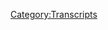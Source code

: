 {{DEFAULTSORT:
    #_TRANSCRIPT_0689:May 26, 2022
}}{{Transcript
    | title         = [[689: May 26, 2022]]
    | caption       = [https://knowledgefight.libsyn.com/689-may-26-2022 Listen to this episode on Libsyn]
    | episodeNumber = [[689: May 26, 2022|689]]
    | length        = 01:29:22
}}

{{MessageBox
    | header     = Warning: Bot Generated Content
    | text       = This transcript was automatically generated by transcription software and likely contains many mistakes and misattributions. Please check the audio for definitive quotes, attribution, and context.
    | image      = N3yvass4myg91.webp
    | imagewidth = 50px
    | id         = warning
}}

{{TranscriptBlock
    | name      = Unknown Speaker
    | timestamp = 00:00:00.000
    | text      = N-N-N-N-N-N-Knowledge Fight
}}

{{TranscriptBlock
    | name      = Unknown Speaker
    | timestamp = 00:00:12.960
    | text      = Dan and Jordan, I am sweating.
}}

{{TranscriptBlock
    | name      = Unknown Speaker
    | timestamp = 00:00:19.600
    | text      = Knowledgefight.com, it's time to pray.
}}

{{TranscriptBlock
    | name      = Unknown Speaker
    | timestamp = 00:00:21.440
    | text      = I have great respect for Knowledgefight.
}}

{{TranscriptBlock
    | name      = Unknown Speaker
    | timestamp = 00:00:25.199
    | text      = I'm sick of them posing as if they're the good guys, saying we are the bad guys.
}}

{{TranscriptBlock
    | name      = Unknown Speaker
    | timestamp = 00:00:29.359
    | text      = N-N-N-N-Knowledge Fight Dan and Jordan, Knowledgefight.
}}

{{TranscriptBlock
    | name      = Unknown Speaker
    | timestamp = 00:00:32.159
    | text      = Riddler, Riddler, Riddler Need money, Need money, Riddler, Riddler, Riddler
}}

{{TranscriptBlock
    | name      = Unknown Speaker
    | timestamp = 00:00:39.359
    | text      = Andy and Kansas, Andy and Kansas Stop it, Andy and Kansas, Andy and Kansas
}}

{{TranscriptBlock
    | name      = Unknown Speaker
    | timestamp = 00:00:45.359
    | text      = It's time to pray.
}}

{{TranscriptBlock
    | name      = Unknown Speaker
    | timestamp = 00:00:47.359
    | text      = Andy and Kansas, you're on the air, thanks for holding.
}}

{{TranscriptBlock
    | name      = Unknown Speaker
    | timestamp = 00:00:49.359
    | text      = Hello Alex, I'm a first time caller, I'm a huge fan.
}}

{{TranscriptBlock
    | name      = Unknown Speaker
    | timestamp = 00:00:51.359
    | text      = I love your work.
}}

{{TranscriptBlock
    | name      = Unknown Speaker
    | timestamp = 00:00:53.359
    | text      = Knowledgefight.com, knowledgefight.com
}}

{{TranscriptBlock
    | name      = Unknown Speaker
    | timestamp = 00:00:57.359
    | text      = I love you.
}}

{{TranscriptBlock
    | name      = Unknown Speaker
    | timestamp = 00:00:59.359
    | text      = Hey everybody, welcome back to Knowledgefight, I'm Dan.
}}

{{TranscriptBlock
    | name      = Unknown Speaker
    | timestamp = 00:01:01.359
    | text      = I'm Jordan. We're couple dudes, like to sit around, worship at the altar of Selene, and talk a little bit about Alex Jones.
}}

{{TranscriptBlock
    | name      = Unknown Speaker
    | timestamp = 00:01:07.359
    | text      = Oh indeed we are, Dan. Jordan.
}}

{{TranscriptBlock
    | name      = Unknown Speaker
    | timestamp = 00:01:09.359
    | text      = Dan! Jordan. Quick question for you. What's up?
}}

{{TranscriptBlock
    | name      = Unknown Speaker
    | timestamp = 00:01:11.359
    | text      = What's your bright spot today? My bright spot today is that the dreamy, creamy summer keeps on rolling.
}}

{{TranscriptBlock
    | name      = Unknown Speaker
    | timestamp = 00:01:15.359
    | text      = Although I don't know if it would roll, it would sort of...
}}

{{TranscriptBlock
    | name      = Unknown Speaker
    | timestamp = 00:01:19.359
    | text      = It would splat. It's splattin' along.
}}

{{TranscriptBlock
    | name      = Unknown Speaker
    | timestamp = 00:01:21.359
    | text      = Yeah, it's splat all over the sidewalk.
}}

{{TranscriptBlock
    | name      = Unknown Speaker
    | timestamp = 00:01:23.359
    | text      = Right. Today.
}}

{{TranscriptBlock
    | name      = Unknown Speaker
    | timestamp = 00:01:25.359
    | text      = It is melting downhill.
}}

{{TranscriptBlock
    | name      = Unknown Speaker
    | timestamp = 00:01:27.359
    | text      = Or something.
}}

{{TranscriptBlock
    | name      = Unknown Speaker
    | timestamp = 00:01:29.359
    | text      = But today I'd like to give a shout out to something that I have enjoyed.
}}

{{TranscriptBlock
    | name      = Unknown Speaker
    | timestamp = 00:01:33.359
    | text      = And so this is a tip of the cream to ya.
}}

{{TranscriptBlock
    | name      = Unknown Speaker
    | timestamp = 00:01:37.359
    | text      = No, no, no, disqualified.
}}

{{TranscriptBlock
    | name      = Unknown Speaker
    | timestamp = 00:01:39.359
    | text      = Churn of the cream.
}}

{{TranscriptBlock
    | name      = Unknown Speaker
    | timestamp = 00:01:41.359
    | text      = Churn of the cream counts.
}}

{{TranscriptBlock
    | name      = Unknown Speaker
    | timestamp = 00:01:43.359
    | text      = Cool house, H-A-U-S.
}}

{{TranscriptBlock
    | name      = Unknown Speaker
    | timestamp = 00:01:45.359
    | text      = Cool house.
}}

{{TranscriptBlock
    | name      = Unknown Speaker
    | timestamp = 00:01:47.359
    | text      = Got a street churro flavored ice cream.
}}

{{TranscriptBlock
    | name      = Unknown Speaker
    | timestamp = 00:01:49.359
    | text      = Interesting.
}}

{{TranscriptBlock
    | name      = Unknown Speaker
    | timestamp = 00:01:51.359
    | text      = They have a cone, it's pretty nice.
}}

{{TranscriptBlock
    | name      = Unknown Speaker
    | timestamp = 00:01:53.359
    | text      = Yeah, yeah. I enjoy it.
}}

{{TranscriptBlock
    | name      = Unknown Speaker
    | timestamp = 00:01:55.359
    | text      = I don't think it's great. Well, I don't know.
}}

{{TranscriptBlock
    | name      = Unknown Speaker
    | timestamp = 00:01:57.359
    | text      = I mean, what are you gonna do? Maybe it's good, maybe it's not.
}}

{{TranscriptBlock
    | name      = Unknown Speaker
    | timestamp = 00:01:59.359
    | text      = I don't know, but I enjoy it.
}}

{{TranscriptBlock
    | name      = Unknown Speaker
    | timestamp = 00:02:01.359
    | text      = Nice little bit of chocolate and cinnamon situation going on.
}}

{{TranscriptBlock
    | name      = Unknown Speaker
    | timestamp = 00:02:03.359
    | text      = Great. I'll tell you that.
}}

{{TranscriptBlock
    | name      = Unknown Speaker
    | timestamp = 00:02:05.359
    | text      = If you like that, Jenny's Cinnamon Roll.
}}

{{TranscriptBlock
    | name      = Unknown Speaker
    | timestamp = 00:02:07.359
    | text      = Ooh, I can see that.
}}

{{TranscriptBlock
    | name      = Unknown Speaker
    | timestamp = 00:02:09.360
    | text      = Ooh, that's the shit. I can see that.
}}

{{TranscriptBlock
    | name      = Unknown Speaker
    | timestamp = 00:02:11.360
    | text      = Also, everyone stop sending me pictures of the Grey Boupon ice cream.
}}

{{TranscriptBlock
    | name      = Unknown Speaker
    | timestamp = 00:02:13.360
    | text      = Yeah, we've got the mustards.
}}

{{TranscriptBlock
    | name      = Unknown Speaker
    | timestamp = 00:02:17.360
    | text      = I can tell you this, I don't know if that's real or not.
}}

{{TranscriptBlock
    | name      = Unknown Speaker
    | timestamp = 00:02:19.360
    | text      = I don't care. I will not be eating it.
}}

{{TranscriptBlock
    | name      = Unknown Speaker
    | timestamp = 00:02:21.360
    | text      = Well, maybe I would.
}}

{{TranscriptBlock
    | name      = Unknown Speaker
    | timestamp = 00:02:23.360
    | text      = That's gonna be at the end of the Dreamy Creamy Summer.
}}

{{TranscriptBlock
    | name      = Unknown Speaker
    | timestamp = 00:02:25.360
    | text      = That's gonna be like the demarcation.
}}

{{TranscriptBlock
    | name      = Unknown Speaker
    | timestamp = 00:02:27.360
    | text      = That's like the end of the 70s, you know.
}}

{{TranscriptBlock
    | name      = Unknown Speaker
    | timestamp = 00:02:29.360
    | text      = You'll know whenever everybody has gone to shit.
}}

{{TranscriptBlock
    | name      = Unknown Speaker
    | timestamp = 00:02:31.360
    | text      = That's the way you do it.
}}

{{TranscriptBlock
    | name      = Unknown Speaker
    | timestamp = 00:02:33.360
    | text      = We could, well, I mean,
}}

{{TranscriptBlock
    | name      = Unknown Speaker
    | timestamp = 00:02:35.360
    | text      = the Dreamy Creamy Summer does go till September 11th.
}}

{{TranscriptBlock
    | name      = Unknown Speaker
    | timestamp = 00:02:37.360
    | text      = That's true.
}}

{{TranscriptBlock
    | name      = Unknown Speaker
    | timestamp = 00:02:39.360
    | text      = It wouldn't make sense if we end with a mustard ice cream.
}}

{{TranscriptBlock
    | name      = Unknown Speaker
    | timestamp = 00:02:41.360
    | text      = That is true, that is true.
}}

{{TranscriptBlock
    | name      = Unknown Speaker
    | timestamp = 00:02:43.360
    | text      = It's very disrespectful.
}}

{{TranscriptBlock
    | name      = Unknown Speaker
    | timestamp = 00:02:45.360
    | text      = Never forget.
}}

{{TranscriptBlock
    | name      = Unknown Speaker
    | timestamp = 00:02:47.360
    | text      = What's your bright spot?
}}

{{TranscriptBlock
    | name      = Unknown Speaker
    | timestamp = 00:02:49.360
    | text      = You would think, today being today,
}}

{{TranscriptBlock
    | name      = Unknown Speaker
    | timestamp = 00:02:51.360
    | text      = that Rafa winning his 14th French Open
}}

{{TranscriptBlock
    | name      = Unknown Speaker
    | timestamp = 00:02:53.360
    | text      = would be my bright spot.
}}

{{TranscriptBlock
    | name      = Unknown Speaker
    | timestamp = 00:02:55.360
    | text      = I thought that happened already.
}}

{{TranscriptBlock
    | name      = Unknown Speaker
    | timestamp = 00:02:57.360
    | text      = No, no, no, no. He defeated Djokovic in the quarterfinals.
}}

{{TranscriptBlock
    | name      = Unknown Speaker
    | timestamp = 00:02:59.360
    | text      = Oh, oh, sorry, sorry.
}}

{{TranscriptBlock
    | name      = Unknown Speaker
    | timestamp = 00:03:01.360
    | text      = You see, that's why it's not my bright spot.
}}

{{TranscriptBlock
    | name      = Unknown Speaker
    | timestamp = 00:03:03.360
    | text      = Because defeating Djokovic was winning the French Open.
}}

{{TranscriptBlock
    | name      = Unknown Speaker
    | timestamp = 00:03:05.360
    | text      = What he did to a, let's call him a man,
}}

{{TranscriptBlock
    | name      = Unknown Speaker
    | timestamp = 00:03:07.360
    | text      = but what he left with today
}}

{{TranscriptBlock
    | name      = Unknown Speaker
    | timestamp = 00:03:09.360
    | text      = would make him suggest that he was not.
}}

{{TranscriptBlock
    | name      = Unknown Speaker
    | timestamp = 00:03:11.360
    | text      = Rafa murdered this man.
}}

{{TranscriptBlock
    | name      = Unknown Speaker
    | timestamp = 00:03:13.360
    | text      = The young guy who was a hot shot
}}

{{TranscriptBlock
    | name      = Unknown Speaker
    | timestamp = 00:03:15.360
    | text      = that you were into.
}}

{{TranscriptBlock
    | name      = Unknown Speaker
    | timestamp = 00:03:17.360
    | text      = No, no, no, different guy.
}}

{{TranscriptBlock
    | name      = Unknown Speaker
    | timestamp = 00:03:19.360
    | text      = No, no, no.
}}

{{TranscriptBlock
    | name      = Unknown Speaker
    | timestamp = 00:03:21.360
    | text      = Not important. This is a different guy.
}}

{{TranscriptBlock
    | name      = Unknown Speaker
    | timestamp = 00:03:23.360
    | text      = He's good.
}}

{{TranscriptBlock
    | name      = Unknown Speaker
    | timestamp = 00:03:25.360
    | text      = Made it all the way to the final of the French Open.
}}

{{TranscriptBlock
    | name      = Unknown Speaker
    | timestamp = 00:03:27.360
    | text      = Gotta be good to do that.
}}

{{TranscriptBlock
    | name      = Unknown Speaker
    | timestamp = 00:03:29.360
    | text      = And then Rafa committed what could be described
}}

{{TranscriptBlock
    | name      = Unknown Speaker
    | timestamp = 00:03:31.360
    | text      = as vehicular manslaughter, because he hit him with a truck.
}}

{{TranscriptBlock
    | name      = Unknown Speaker
    | timestamp = 00:03:33.360
    | text      = Dude only won six games
}}

{{TranscriptBlock
    | name      = Unknown Speaker
    | timestamp = 00:03:35.360
    | text      = in three sets.
}}

{{TranscriptBlock
    | name      = Unknown Speaker
    | timestamp = 00:03:37.360
    | text      = 6-3, 6-3, 6-0.
}}

{{TranscriptBlock
    | name      = Unknown Speaker
    | timestamp = 00:03:39.360
    | text      = Wow.
}}

{{TranscriptBlock
    | name      = Unknown Speaker
    | timestamp = 00:03:41.360
    | text      = But that's not my bright spot, Dan.
}}

{{TranscriptBlock
    | name      = Unknown Speaker
    | timestamp = 00:03:43.360
    | text      = I don't know how to assess that as a tennis score,
}}

{{TranscriptBlock
    | name      = Unknown Speaker
    | timestamp = 00:03:45.360
    | text      = but it doesn't sound good.
}}

{{TranscriptBlock
    | name      = Unknown Speaker
    | timestamp = 00:03:47.360
    | text      = It's not good. It's real bad.
}}

{{TranscriptBlock
    | name      = Unknown Speaker
    | timestamp = 00:03:49.360
    | text      = My bright spot is, last night my partner and I
}}

{{TranscriptBlock
    | name      = Unknown Speaker
    | timestamp = 00:03:51.360
    | text      = went to see Sigur RÃ³s in concert.
}}

{{TranscriptBlock
    | name      = Unknown Speaker
    | timestamp = 00:03:53.360
    | text      = First time in 15 years
}}

{{TranscriptBlock
    | name      = Unknown Speaker
    | timestamp = 00:03:55.360
    | text      = they are absolutely as good as they were.
}}

{{TranscriptBlock
    | name      = Unknown Speaker
    | timestamp = 00:03:57.360
    | text      = I'm sorry I couldn't join you.
}}

{{TranscriptBlock
    | name      = Unknown Speaker
    | timestamp = 00:03:59.360
    | text      = I was busy working on this episode
}}

{{TranscriptBlock
    | name      = Unknown Speaker
    | timestamp = 00:04:01.360
    | text      = and then my computer crashed and I lost everything I did.
}}

{{TranscriptBlock
    | name      = Unknown Speaker
    | timestamp = 00:04:03.360
    | text      = You had to do it all over again.
}}

{{TranscriptBlock
    | name      = Unknown Speaker
    | timestamp = 00:04:05.360
    | text      = So you maybe should have just gone with it.
}}

{{TranscriptBlock
    | name      = Unknown Speaker
    | timestamp = 00:04:07.360
    | text      = In hindsight, it would have been about equal
}}

{{TranscriptBlock
    | name      = Unknown Speaker
    | timestamp = 00:04:09.360
    | text      = if I had. It would have been about the same.
}}

{{TranscriptBlock
    | name      = Unknown Speaker
    | timestamp = 00:04:11.360
    | text      = Except you would have gotten to see Sigur RÃ³s.
}}

{{TranscriptBlock
    | name      = Unknown Speaker
    | timestamp = 00:04:13.360
    | text      = That's true.
}}

{{TranscriptBlock
    | name      = Unknown Speaker
    | timestamp = 00:04:15.360
    | text      = Well, it was a good time.
}}

{{TranscriptBlock
    | name      = Unknown Speaker
    | timestamp = 00:04:17.360
    | text      = You can't describe a Sigur RÃ³s concert.
}}

{{TranscriptBlock
    | name      = Unknown Speaker
    | timestamp = 00:04:19.360
    | text      = My partner,
}}

{{TranscriptBlock
    | name      = Unknown Speaker
    | timestamp = 00:04:21.360
    | text      = she is not an interested fan of Sigur RÃ³s
}}

{{TranscriptBlock
    | name      = Unknown Speaker
    | timestamp = 00:04:23.360
    | text      = by any stretch of the imagination.
}}

{{TranscriptBlock
    | name      = Unknown Speaker
    | timestamp = 00:04:25.360
    | text      = But when you see them live,
}}

{{TranscriptBlock
    | name      = Unknown Speaker
    | timestamp = 00:04:27.360
    | text      = it's not just that.
}}

{{TranscriptBlock
    | name      = Unknown Speaker
    | timestamp = 00:04:29.360
    | text      = It's an experience.
}}

{{TranscriptBlock
    | name      = Unknown Speaker
    | timestamp = 00:04:31.360
    | text      = No, it's more like an art installation.
}}

{{TranscriptBlock
    | name      = Unknown Speaker
    | timestamp = 00:04:33.360
    | text      = It's a full-on thing.
}}

{{TranscriptBlock
    | name      = Unknown Speaker
    | timestamp = 00:04:35.360
    | text      = And it's amazing. And she loved it.
}}

{{TranscriptBlock
    | name      = Unknown Speaker
    | timestamp = 00:04:37.360
    | text      = Great. It was great.
}}

{{TranscriptBlock
    | name      = Unknown Speaker
    | timestamp = 00:04:39.360
    | text      = So, Jordan, what is not an art installation
}}

{{TranscriptBlock
    | name      = Unknown Speaker
    | timestamp = 00:04:41.360
    | text      = for this episode today?
}}

{{TranscriptBlock
    | name      = Unknown Speaker
    | timestamp = 00:04:43.360
    | text      = We are continuing our path through
}}

{{TranscriptBlock
    | name      = Unknown Speaker
    | timestamp = 00:04:45.360
    | text      = Alex Jones' coverage
}}

{{TranscriptBlock
    | name      = Unknown Speaker
    | timestamp = 00:04:47.360
    | text      = after the Uvalde shooting and
}}

{{TranscriptBlock
    | name      = Unknown Speaker
    | timestamp = 00:04:49.360
    | text      = the subsequent
}}

{{TranscriptBlock
    | name      = Unknown Speaker
    | timestamp = 00:04:51.360
    | text      = corrections of
}}

{{TranscriptBlock
    | name      = Unknown Speaker
    | timestamp = 00:04:53.360
    | text      = misstatements made by public officials
}}

{{TranscriptBlock
    | name      = Unknown Speaker
    | timestamp = 00:04:55.360
    | text      = in Texas.
}}

{{TranscriptBlock
    | name      = Unknown Speaker
    | timestamp = 00:04:57.360
    | text      = And today marks when
}}

{{TranscriptBlock
    | name      = Unknown Speaker
    | timestamp = 00:04:59.360
    | text      = some of the stuff was starting to get
}}

{{TranscriptBlock
    | name      = Unknown Speaker
    | timestamp = 00:05:01.360
    | text      = a little bit murkier.
}}

{{TranscriptBlock
    | name      = Unknown Speaker
    | timestamp = 00:05:03.360
    | text      = And some of the initial reports
}}

{{TranscriptBlock
    | name      = Unknown Speaker
    | timestamp = 00:05:05.360
    | text      = were very clearly like,
}}

{{TranscriptBlock
    | name      = Unknown Speaker
    | timestamp = 00:05:07.360
    | text      = we got some of this shit all wrong.
}}

{{TranscriptBlock
    | name      = Unknown Speaker
    | timestamp = 00:05:09.360
    | text      = I mean, the weirdest part about living
}}

{{TranscriptBlock
    | name      = Unknown Speaker
    | timestamp = 00:05:11.360
    | text      = in the future now is that we know
}}

{{TranscriptBlock
    | name      = Unknown Speaker
    | timestamp = 00:05:13.360
    | text      = what we're going to listen to,
}}

{{TranscriptBlock
    | name      = Unknown Speaker
    | timestamp = 00:05:15.360
    | text      = the corrections themselves are lies.
}}

{{TranscriptBlock
    | name      = Unknown Speaker
    | timestamp = 00:05:17.360
    | text      = Sure. So it's like,
}}

{{TranscriptBlock
    | name      = Unknown Speaker
    | timestamp = 00:05:19.360
    | text      = we're going to hear them correct their own lies
}}

{{TranscriptBlock
    | name      = Unknown Speaker
    | timestamp = 00:05:21.360
    | text      = with new lies, and we're going to be like, this is what's
}}

{{TranscriptBlock
    | name      = Unknown Speaker
    | timestamp = 00:05:23.360
    | text      = supposed to be happening today. I get that.
}}

{{TranscriptBlock
    | name      = Unknown Speaker
    | timestamp = 00:05:25.360
    | text      = And, simultaneously,
}}

{{TranscriptBlock
    | name      = Unknown Speaker
    | timestamp = 00:05:27.360
    | text      = we don't really
}}

{{TranscriptBlock
    | name      = Unknown Speaker
    | timestamp = 00:05:29.360
    | text      = know, even as we sit here
}}

{{TranscriptBlock
    | name      = Unknown Speaker
    | timestamp = 00:05:31.360
    | text      = today, a hundred percent
}}

{{TranscriptBlock
    | name      = Unknown Speaker
    | timestamp = 00:05:33.360
    | text      = of what you would really need to know in order
}}

{{TranscriptBlock
    | name      = Unknown Speaker
    | timestamp = 00:05:35.360
    | text      = to fully
}}

{{TranscriptBlock
    | name      = Unknown Speaker
    | timestamp = 00:05:37.360
    | text      = address some of Alex's
}}

{{TranscriptBlock
    | name      = Unknown Speaker
    | timestamp = 00:05:39.360
    | text      = claims of this whole thing.
}}

{{TranscriptBlock
    | name      = Unknown Speaker
    | timestamp = 00:05:41.360
    | text      = We can deal with it as it
}}

{{TranscriptBlock
    | name      = Unknown Speaker
    | timestamp = 00:05:43.360
    | text      = appears, and we can
}}

{{TranscriptBlock
    | name      = Unknown Speaker
    | timestamp = 00:05:45.360
    | text      = definitely see trends and behaviors.
}}

{{TranscriptBlock
    | name      = Unknown Speaker
    | timestamp = 00:05:47.360
    | text      = Yeah. And so,
}}

{{TranscriptBlock
    | name      = Unknown Speaker
    | timestamp = 00:05:49.360
    | text      = while perhaps some of the fact
}}

{{TranscriptBlock
    | name      = Unknown Speaker
    | timestamp = 00:05:51.360
    | text      = checking aspect of it might be a little bit,
}}

{{TranscriptBlock
    | name      = Unknown Speaker
    | timestamp = 00:05:53.360
    | text      = we may have to leave that for posterity
}}

{{TranscriptBlock
    | name      = Unknown Speaker
    | timestamp = 00:05:55.360
    | text      = to some extent.
}}

{{TranscriptBlock
    | name      = Unknown Speaker
    | timestamp = 00:05:57.360
    | text      = But, yeah,
}}

{{TranscriptBlock
    | name      = Unknown Speaker
    | timestamp = 00:05:59.360
    | text      = this episode's pretty interesting,
}}

{{TranscriptBlock
    | name      = Unknown Speaker
    | timestamp = 00:06:01.360
    | text      = I would say. I think there are some
}}

{{TranscriptBlock
    | name      = Unknown Speaker
    | timestamp = 00:06:03.360
    | text      = very
}}

{{TranscriptBlock
    | name      = Unknown Speaker
    | timestamp = 00:06:05.360
    | text      = out of character moves
}}

{{TranscriptBlock
    | name      = Unknown Speaker
    | timestamp = 00:06:07.360
    | text      = that he makes that
}}

{{TranscriptBlock
    | name      = Unknown Speaker
    | timestamp = 00:06:09.360
    | text      = I'm still not
}}

{{TranscriptBlock
    | name      = Unknown Speaker
    | timestamp = 00:06:11.360
    | text      = quite sure what I think about.
}}

{{TranscriptBlock
    | name      = Unknown Speaker
    | timestamp = 00:06:13.360
    | text      = I might need your help to
}}

{{TranscriptBlock
    | name      = Unknown Speaker
    | timestamp = 00:06:15.360
    | text      = talk through a little.
}}

{{TranscriptBlock
    | name      = Unknown Speaker
    | timestamp = 00:06:17.360
    | text      = But before we get to that, let's take a little moment, Jordan,
}}

{{TranscriptBlock
    | name      = Unknown Speaker
    | timestamp = 00:06:19.360
    | text      = to say hello to some new wonks. Oh, that's a great idea!
}}

{{TranscriptBlock
    | name      = Unknown Speaker
    | timestamp = 00:06:21.360
    | text      = So first, Jane the Naya
}}

{{TranscriptBlock
    | name      = Unknown Speaker
    | timestamp = 00:06:23.360
    | text      = here, asking all the listeners to play
}}

{{TranscriptBlock
    | name      = Unknown Speaker
    | timestamp = 00:06:25.360
    | text      = We Know the Devil. It's a great game on
}}

{{TranscriptBlock
    | name      = Unknown Speaker
    | timestamp = 00:06:27.360
    | text      = Switch and Steam, and Alex would hate
}}

{{TranscriptBlock
    | name      = Unknown Speaker
    | timestamp = 00:06:29.360
    | text      = it. Thank you so much, Jordan. I'm a policy wonk.
}}

{{TranscriptBlock
    | name      = Unknown Speaker
    | timestamp = 00:06:31.360
    | text      = I'm a policy wonk! Thank you very much!
}}

{{TranscriptBlock
    | name      = Unknown Speaker
    | timestamp = 00:06:33.360
    | text      = Thank you! Next, Alex Jones, the lazy
}}

{{TranscriptBlock
    | name      = Unknown Speaker
    | timestamp = 00:06:35.360
    | text      = man's Kwazotz
}}

{{TranscriptBlock
    | name      = Unknown Speaker
    | timestamp = 00:06:37.360
    | text      = Haderach. Kwazotz Haderach.
}}

{{TranscriptBlock
    | name      = Unknown Speaker
    | timestamp = 00:06:39.360
    | text      = I'm sure it's a Dune reference for all you dorks.
}}

{{TranscriptBlock
    | name      = Unknown Speaker
    | timestamp = 00:06:41.360
    | text      = It is a Dune reference. Anyway, you are now a policy wonk.
}}

{{TranscriptBlock
    | name      = Unknown Speaker
    | timestamp = 00:06:43.360
    | text      = I'm a policy wonk.
}}

{{TranscriptBlock
    | name      = Unknown Speaker
    | timestamp = 00:06:45.360
    | text      = Thank you very much! Next, Aiden downtown
}}

{{TranscriptBlock
    | name      = Unknown Speaker
    | timestamp = 00:06:47.360
    | text      = Austin didn't get mugged. Thank you so much,
}}

{{TranscriptBlock
    | name      = Unknown Speaker
    | timestamp = 00:06:49.360
    | text      = you are now a policy wonk. I'm a policy wonk.
}}

{{TranscriptBlock
    | name      = Unknown Speaker
    | timestamp = 00:06:51.360
    | text      = Thank you very much! Thank you! Next,
}}

{{TranscriptBlock
    | name      = Unknown Speaker
    | timestamp = 00:06:53.360
    | text      = the Shookster. Thank you so much, you are now a policy wonk.
}}

{{TranscriptBlock
    | name      = Unknown Speaker
    | timestamp = 00:06:55.360
    | text      = I'm a policy wonk. Thank you very
}}

{{TranscriptBlock
    | name      = Unknown Speaker
    | timestamp = 00:06:57.360
    | text      = much! Thank you! And I don't know
}}

{{TranscriptBlock
    | name      = Unknown Speaker
    | timestamp = 00:06:59.360
    | text      = who Andy from Kansas is, and at this point, I'm too
}}

{{TranscriptBlock
    | name      = Unknown Speaker
    | timestamp = 00:07:01.360
    | text      = afraid to ask. Thank you so much, you are now a policy wonk.
}}

{{TranscriptBlock
    | name      = Unknown Speaker
    | timestamp = 00:07:03.360
    | text      = I'm a policy wonk.
}}

{{TranscriptBlock
    | name      = Unknown Speaker
    | timestamp = 00:07:05.360
    | text      = Thank you very much! Now, Jordan, we got a couple of
}}

{{TranscriptBlock
    | name      = Unknown Speaker
    | timestamp = 00:07:07.360
    | text      = technocrats in the mix. Oh, shit!
}}

{{TranscriptBlock
    | name      = Unknown Speaker
    | timestamp = 00:07:09.360
    | text      = Coincidentally, there were requests to play
}}

{{TranscriptBlock
    | name      = Unknown Speaker
    | timestamp = 00:07:11.360
    | text      = the old technocrat drop. Ooh.
}}

{{TranscriptBlock
    | name      = Unknown Speaker
    | timestamp = 00:07:13.360
    | text      = Now, there are more than
}}

{{TranscriptBlock
    | name      = Unknown Speaker
    | timestamp = 00:07:15.360
    | text      = two. I was gonna say which old technocrat
}}

{{TranscriptBlock
    | name      = Unknown Speaker
    | timestamp = 00:07:17.360
    | text      = drop? Right. So, I don't know. I've got one
}}

{{TranscriptBlock
    | name      = Unknown Speaker
    | timestamp = 00:07:19.360
    | text      = and I hope it's the right one. Am I gonna have to say
}}

{{TranscriptBlock
    | name      = Unknown Speaker
    | timestamp = 00:07:21.360
    | text      = Caribbean black accent again? I'm not sure.
}}

{{TranscriptBlock
    | name      = Unknown Speaker
    | timestamp = 00:07:23.360
    | text      = We'll find out. I don't remember which one is which.
}}

{{TranscriptBlock
    | name      = Unknown Speaker
    | timestamp = 00:07:25.360
    | text      = I don't remember which one I did. So, anyway, thank you
}}

{{TranscriptBlock
    | name      = Unknown Speaker
    | timestamp = 00:07:27.360
    | text      = so much to Bin Listening Since 2017
}}

{{TranscriptBlock
    | name      = Unknown Speaker
    | timestamp = 00:07:29.360
    | text      = and I'm so damn proud of you guys. You are now
}}

{{TranscriptBlock
    | name      = Unknown Speaker
    | timestamp = 00:07:31.360
    | text      = a technocrat. And Kevin,
}}

{{TranscriptBlock
    | name      = Unknown Speaker
    | timestamp = 00:07:33.360
    | text      = thank you so much. You are now a technocrat.
}}

{{TranscriptBlock
    | name      = Unknown Speaker
    | timestamp = 00:07:35.360
    | text      = I'm a policy wonk.
}}

{{TranscriptBlock
    | name      = Unknown Speaker
    | timestamp = 00:07:37.360
    | text      = Four stars. Go home to your mother and tell her you're
}}

{{TranscriptBlock
    | name      = Unknown Speaker
    | timestamp = 00:07:39.360
    | text      = brilliant. Someone, someone, sodomite
}}

{{TranscriptBlock
    | name      = Unknown Speaker
    | timestamp = 00:07:41.360
    | text      = sent me a bucket of poop. Daddy Shark.
}}

{{TranscriptBlock
    | name      = Unknown Speaker
    | timestamp = 00:07:43.360
    | text      = Bop, bop, bop, bop, bop, bop. Jar Jar
}}

{{TranscriptBlock
    | name      = Unknown Speaker
    | timestamp = 00:07:45.360
    | text      = Binx has a Caribbean
}}

{{TranscriptBlock
    | name      = Unknown Speaker
    | timestamp = 00:07:47.360
    | text      = black accent. He's a
}}

{{TranscriptBlock
    | name      = Unknown Speaker
    | timestamp = 00:07:49.360
    | text      = loser, little, little
}}

{{TranscriptBlock
    | name      = Unknown Speaker
    | timestamp = 00:07:51.360
    | text      = titty baby. I don't wanna hate black
}}

{{TranscriptBlock
    | name      = Unknown Speaker
    | timestamp = 00:07:53.360
    | text      = people. I renounce Jesus Christ.
}}

{{TranscriptBlock
    | name      = Unknown Speaker
    | timestamp = 00:07:55.360
    | text      = That was a pretty, that was a pretty good drop.
}}

{{TranscriptBlock
    | name      = Unknown Speaker
    | timestamp = 00:07:57.360
    | text      = I don't know.
}}

{{TranscriptBlock
    | name      = Unknown Speaker
    | timestamp = 00:07:59.360
    | text      = Whoever made that one had a good
}}

{{TranscriptBlock
    | name      = Unknown Speaker
    | timestamp = 00:08:01.360
    | text      = he had some good instincts. We should
}}

{{TranscriptBlock
    | name      = Unknown Speaker
    | timestamp = 00:08:03.360
    | text      = give that dude a show. Wow.
}}

{{TranscriptBlock
    | name      = Unknown Speaker
    | timestamp = 00:08:05.360
    | text      = Forgot about some of those
}}

{{TranscriptBlock
    | name      = Unknown Speaker
    | timestamp = 00:08:07.360
    | text      = some of those comments.
}}

{{TranscriptBlock
    | name      = Unknown Speaker
    | timestamp = 00:08:09.360
    | text      = Yeah.
}}

{{TranscriptBlock
    | name      = Unknown Speaker
    | timestamp = 00:08:11.360
    | text      = So, Jordan, today, like I said, we're going
}}

{{TranscriptBlock
    | name      = Unknown Speaker
    | timestamp = 00:08:13.360
    | text      = over May 26th, 2022.
}}

{{TranscriptBlock
    | name      = Unknown Speaker
    | timestamp = 00:08:15.360
    | text      = And, actually, when the show
}}

{{TranscriptBlock
    | name      = Unknown Speaker
    | timestamp = 00:08:17.360
    | text      = opens, somebody is missing
}}

{{TranscriptBlock
    | name      = Unknown Speaker
    | timestamp = 00:08:19.360
    | text      = in action.
}}

{{TranscriptBlock
    | name      = Unknown Speaker
    | timestamp = 00:08:21.360
    | text      = Good morning, ladies and gentlemen. Welcome
}}

{{TranscriptBlock
    | name      = Unknown Speaker
    | timestamp = 00:08:23.360
    | text      = to the Alex Jones Show. I'm Harrison
}}

{{TranscriptBlock
    | name      = Unknown Speaker
    | timestamp = 00:08:25.360
    | text      = Smith, sitting in momentarily
}}

{{TranscriptBlock
    | name      = Unknown Speaker
    | timestamp = 00:08:27.360
    | text      = for Alex Jones. He had a
}}

{{TranscriptBlock
    | name      = Unknown Speaker
    | timestamp = 00:08:29.360
    | text      = family engagement
}}

{{TranscriptBlock
    | name      = Unknown Speaker
    | timestamp = 00:08:31.360
    | text      = that he's
}}

{{TranscriptBlock
    | name      = Unknown Speaker
    | timestamp = 00:08:33.360
    | text      = doing right now. So, he'll be in
}}

{{TranscriptBlock
    | name      = Unknown Speaker
    | timestamp = 00:08:35.360
    | text      = within the hour, the bottom of the hour,
}}

{{TranscriptBlock
    | name      = Unknown Speaker
    | timestamp = 00:08:37.360
    | text      = maybe 30 or 45 minutes. But, I'm just gonna
}}

{{TranscriptBlock
    | name      = Unknown Speaker
    | timestamp = 00:08:39.360
    | text      = cover some of the news here in the meantime.
}}

{{TranscriptBlock
    | name      = Unknown Speaker
    | timestamp = 00:08:41.360
    | text      = But, he is on his way. So, as
}}

{{TranscriptBlock
    | name      = Unknown Speaker
    | timestamp = 00:08:43.360
    | text      = it turns out, Alex shows up
}}

{{TranscriptBlock
    | name      = Unknown Speaker
    | timestamp = 00:08:45.360
    | text      = 47 minutes into the show.
}}

{{TranscriptBlock
    | name      = Unknown Speaker
    | timestamp = 00:08:47.360
    | text      = Well, that's not great. I believe
}}

{{TranscriptBlock
    | name      = Unknown Speaker
    | timestamp = 00:08:49.360
    | text      = as he explains it, it was his
}}

{{TranscriptBlock
    | name      = Unknown Speaker
    | timestamp = 00:08:51.360
    | text      = youngest child's graduation from
}}

{{TranscriptBlock
    | name      = Unknown Speaker
    | timestamp = 00:08:53.360
    | text      = kindergarten or something.
}}

{{TranscriptBlock
    | name      = Unknown Speaker
    | timestamp = 00:08:55.360
    | text      = And, I'm definitely willing to
}}

{{TranscriptBlock
    | name      = Unknown Speaker
    | timestamp = 00:08:57.360
    | text      = believe that. That's a worthy
}}

{{TranscriptBlock
    | name      = Unknown Speaker
    | timestamp = 00:08:59.360
    | text      = cause to take off work. I support
}}

{{TranscriptBlock
    | name      = Unknown Speaker
    | timestamp = 00:09:01.360
    | text      = that. Yeah. No
}}

{{TranscriptBlock
    | name      = Unknown Speaker
    | timestamp = 00:09:03.360
    | text      = shade or anything, except
}}

{{TranscriptBlock
    | name      = Unknown Speaker
    | timestamp = 00:09:05.360
    | text      = for that it was Harrison that said it.
}}

{{TranscriptBlock
    | name      = Unknown Speaker
    | timestamp = 00:09:07.360
    | text      = That's not great. I think if I were an InfoWars
}}

{{TranscriptBlock
    | name      = Unknown Speaker
    | timestamp = 00:09:09.360
    | text      = listener, the saddest words in the
}}

{{TranscriptBlock
    | name      = Unknown Speaker
    | timestamp = 00:09:11.360
    | text      = world would be, welcome to the Alex
}}

{{TranscriptBlock
    | name      = Unknown Speaker
    | timestamp = 00:09:13.360
    | text      = Jones Show. I'm Harrison Smith.
}}

{{TranscriptBlock
    | name      = Unknown Speaker
    | timestamp = 00:09:15.360
    | text      = It's underwhelming, for sure.
}}

{{TranscriptBlock
    | name      = Unknown Speaker
    | timestamp = 00:09:17.360
    | text      = It's not what you're looking for.
}}

{{TranscriptBlock
    | name      = Unknown Speaker
    | timestamp = 00:09:19.360
    | text      = Yeah, like a lot of times
}}

{{TranscriptBlock
    | name      = Unknown Speaker
    | timestamp = 00:09:21.360
    | text      = you get a strong sense that Alex
}}

{{TranscriptBlock
    | name      = Unknown Speaker
    | timestamp = 00:09:23.360
    | text      = is playing with lawyers or
}}

{{TranscriptBlock
    | name      = Unknown Speaker
    | timestamp = 00:09:25.360
    | text      = something, but this... No, that's right.
}}

{{TranscriptBlock
    | name      = Unknown Speaker
    | timestamp = 00:09:27.360
    | text      = It's about the right time of year for it.
}}

{{TranscriptBlock
    | name      = Unknown Speaker
    | timestamp = 00:09:29.360
    | text      = And the right time of day. No, the whole thing.
}}

{{TranscriptBlock
    | name      = Unknown Speaker
    | timestamp = 00:09:31.360
    | text      = You can't reschedule that
}}

{{TranscriptBlock
    | name      = Unknown Speaker
    | timestamp = 00:09:33.360
    | text      = or anything. Listen, InfoWars
}}

{{TranscriptBlock
    | name      = Unknown Speaker
    | timestamp = 00:09:35.360
    | text      = is gonna go away.
}}

{{TranscriptBlock
    | name      = Unknown Speaker
    | timestamp = 00:09:37.360
    | text      = But, your daughter's there forever.
}}

{{TranscriptBlock
    | name      = Unknown Speaker
    | timestamp = 00:09:39.360
    | text      = It's nothing if not a family show.
}}

{{TranscriptBlock
    | name      = Unknown Speaker
    | timestamp = 00:09:41.360
    | text      = Exactly.
}}

{{TranscriptBlock
    | name      = Unknown Speaker
    | timestamp = 00:09:43.360
    | text      = Why didn't they broadcast it on
}}

{{TranscriptBlock
    | name      = Unknown Speaker
    | timestamp = 00:09:45.360
    | text      = live?
}}

{{TranscriptBlock
    | name      = Unknown Speaker
    | timestamp = 00:09:47.360
    | text      = So anyway, Alex comes in
}}

{{TranscriptBlock
    | name      = Unknown Speaker
    | timestamp = 00:09:49.360
    | text      = 47 minutes into the show
}}

{{TranscriptBlock
    | name      = Unknown Speaker
    | timestamp = 00:09:51.360
    | text      = and here's where he's at.
}}

{{TranscriptBlock
    | name      = Unknown Speaker
    | timestamp = 00:09:53.360
    | text      = We have a correction to make, and when we
}}

{{TranscriptBlock
    | name      = Unknown Speaker
    | timestamp = 00:09:55.360
    | text      = get things wrong, we want to make corrections. We don't get
}}

{{TranscriptBlock
    | name      = Unknown Speaker
    | timestamp = 00:09:57.360
    | text      = things wrong on purpose. And I want to be
}}

{{TranscriptBlock
    | name      = Unknown Speaker
    | timestamp = 00:09:59.360
    | text      = very, very clear that we're not
}}

{{TranscriptBlock
    | name      = Unknown Speaker
    | timestamp = 00:10:01.360
    | text      = also blaming the police. We have a lot
}}

{{TranscriptBlock
    | name      = Unknown Speaker
    | timestamp = 00:10:03.360
    | text      = of inside information that's also been
}}

{{TranscriptBlock
    | name      = Unknown Speaker
    | timestamp = 00:10:05.360
    | text      = confirmed. And we have Tim Enlow,
}}

{{TranscriptBlock
    | name      = Unknown Speaker
    | timestamp = 00:10:07.360
    | text      = who is a police trainer all
}}

{{TranscriptBlock
    | name      = Unknown Speaker
    | timestamp = 00:10:09.360
    | text      = over central Texas, and who actually
}}

{{TranscriptBlock
    | name      = Unknown Speaker
    | timestamp = 00:10:11.360
    | text      = is the main trainer for some of the larger cities
}}

{{TranscriptBlock
    | name      = Unknown Speaker
    | timestamp = 00:10:13.360
    | text      = and their schools and police departments
}}

{{TranscriptBlock
    | name      = Unknown Speaker
    | timestamp = 00:10:15.360
    | text      = and courthouses. He's also the head of
}}

{{TranscriptBlock
    | name      = Unknown Speaker
    | timestamp = 00:10:17.360
    | text      = security, but he works almost every weekend
}}

{{TranscriptBlock
    | name      = Unknown Speaker
    | timestamp = 00:10:19.360
    | text      = and takes off many times during the week.
}}

{{TranscriptBlock
    | name      = Unknown Speaker
    | timestamp = 00:10:21.360
    | text      = He's part of his contract with us to
}}

{{TranscriptBlock
    | name      = Unknown Speaker
    | timestamp = 00:10:23.360
    | text      = continue on with his other
}}

{{TranscriptBlock
    | name      = Unknown Speaker
    | timestamp = 00:10:25.360
    | text      = separate work. So he specifically
}}

{{TranscriptBlock
    | name      = Unknown Speaker
    | timestamp = 00:10:27.360
    | text      = has a lot of sources, a lot of intel.
}}

{{TranscriptBlock
    | name      = Unknown Speaker
    | timestamp = 00:10:29.360
    | text      = So Tim Enlow is
}}

{{TranscriptBlock
    | name      = Unknown Speaker
    | timestamp = 00:10:31.360
    | text      = Alex's security guy.
}}

{{TranscriptBlock
    | name      = Unknown Speaker
    | timestamp = 00:10:33.360
    | text      = He was also with him on January 6th.
}}

{{TranscriptBlock
    | name      = Unknown Speaker
    | timestamp = 00:10:35.360
    | text      = Yeah, I was gonna say, it's that guy, right?
}}

{{TranscriptBlock
    | name      = Unknown Speaker
    | timestamp = 00:10:37.360
    | text      = Used to be with Blackwater.
}}

{{TranscriptBlock
    | name      = Unknown Speaker
    | timestamp = 00:10:39.360
    | text      = Our
}}

{{TranscriptBlock
    | name      = Unknown Speaker
    | timestamp = 00:10:41.360
    | text      = mercenary has told us exactly
}}

{{TranscriptBlock
    | name      = Unknown Speaker
    | timestamp = 00:10:43.360
    | text      = what's gonna be. Former mercenary.
}}

{{TranscriptBlock
    | name      = Unknown Speaker
    | timestamp = 00:10:45.360
    | text      = Soldier of fortune.
}}

{{TranscriptBlock
    | name      = Unknown Speaker
    | timestamp = 00:10:47.360
    | text      = It's weird that Alex is coming right out
}}

{{TranscriptBlock
    | name      = Unknown Speaker
    | timestamp = 00:10:49.360
    | text      = of the gate being like, we have a correction to make.
}}

{{TranscriptBlock
    | name      = Unknown Speaker
    | timestamp = 00:10:51.360
    | text      = Because that's not normal behavior for him.
}}

{{TranscriptBlock
    | name      = Unknown Speaker
    | timestamp = 00:10:53.360
    | text      = No. But I think
}}

{{TranscriptBlock
    | name      = Unknown Speaker
    | timestamp = 00:10:55.360
    | text      = in one of these instances
}}

{{TranscriptBlock
    | name      = Unknown Speaker
    | timestamp = 00:10:57.360
    | text      = the correction is much easier
}}

{{TranscriptBlock
    | name      = Unknown Speaker
    | timestamp = 00:10:59.360
    | text      = to swallow if you're
}}

{{TranscriptBlock
    | name      = Unknown Speaker
    | timestamp = 00:11:01.360
    | text      = someone like Alex, because
}}

{{TranscriptBlock
    | name      = Unknown Speaker
    | timestamp = 00:11:03.360
    | text      = Everybody's making corrections
}}

{{TranscriptBlock
    | name      = Unknown Speaker
    | timestamp = 00:11:05.360
    | text      = left and right. I don't
}}

{{TranscriptBlock
    | name      = Unknown Speaker
    | timestamp = 00:11:07.360
    | text      = think anybody has been like,
}}

{{TranscriptBlock
    | name      = Unknown Speaker
    | timestamp = 00:11:09.360
    | text      = wow, I nailed it. Zero people.
}}

{{TranscriptBlock
    | name      = Unknown Speaker
    | timestamp = 00:11:11.360
    | text      = I think the only people who have not had to make corrections
}}

{{TranscriptBlock
    | name      = Unknown Speaker
    | timestamp = 00:11:13.360
    | text      = are people who just said, I don't know what's going on.
}}

{{TranscriptBlock
    | name      = Unknown Speaker
    | timestamp = 00:11:15.360
    | text      = Exactly. I'm not gonna say anything. 100%.
}}

{{TranscriptBlock
    | name      = Unknown Speaker
    | timestamp = 00:11:17.360
    | text      = Yeah.
}}

{{TranscriptBlock
    | name      = Unknown Speaker
    | timestamp = 00:11:19.360
    | text      = And so I think that he recognizes that temperature
}}

{{TranscriptBlock
    | name      = Unknown Speaker
    | timestamp = 00:11:21.360
    | text      = is there and he has a chance to pivot off
}}

{{TranscriptBlock
    | name      = Unknown Speaker
    | timestamp = 00:11:23.360
    | text      = whatever narratives he's on and he can
}}

{{TranscriptBlock
    | name      = Unknown Speaker
    | timestamp = 00:11:25.360
    | text      = start over. True freedom.
}}

{{TranscriptBlock
    | name      = Unknown Speaker
    | timestamp = 00:11:27.360
    | text      = True freedom. And you can do that through a correction.
}}

{{TranscriptBlock
    | name      = Unknown Speaker
    | timestamp = 00:11:29.360
    | text      = And so here is
}}

{{TranscriptBlock
    | name      = Unknown Speaker
    | timestamp = 00:11:31.360
    | text      = basically him doing that.
}}

{{TranscriptBlock
    | name      = Unknown Speaker
    | timestamp = 00:11:33.360
    | text      = So he specifically
}}

{{TranscriptBlock
    | name      = Unknown Speaker
    | timestamp = 00:11:35.360
    | text      = has a lot of sources, a lot of intel
}}

{{TranscriptBlock
    | name      = Unknown Speaker
    | timestamp = 00:11:37.360
    | text      = and what I was already hearing this morning
}}

{{TranscriptBlock
    | name      = Unknown Speaker
    | timestamp = 00:11:39.360
    | text      = was that
}}

{{TranscriptBlock
    | name      = Unknown Speaker
    | timestamp = 00:11:41.360
    | text      = the police
}}

{{TranscriptBlock
    | name      = Unknown Speaker
    | timestamp = 00:11:43.360
    | text      = thought it was a hostage
}}

{{TranscriptBlock
    | name      = Unknown Speaker
    | timestamp = 00:11:45.360
    | text      = situation because he wasn't shooting people.
}}

{{TranscriptBlock
    | name      = Unknown Speaker
    | timestamp = 00:11:47.360
    | text      = He went and held a class
}}

{{TranscriptBlock
    | name      = Unknown Speaker
    | timestamp = 00:11:49.360
    | text      = hostage.
}}

{{TranscriptBlock
    | name      = Unknown Speaker
    | timestamp = 00:11:51.360
    | text      = And then when they started trying to bust in to stop it
}}

{{TranscriptBlock
    | name      = Unknown Speaker
    | timestamp = 00:11:53.360
    | text      = he killed the kids.
}}

{{TranscriptBlock
    | name      = Unknown Speaker
    | timestamp = 00:11:55.360
    | text      = And so everybody's saying, oh the police
}}

{{TranscriptBlock
    | name      = Unknown Speaker
    | timestamp = 00:11:57.360
    | text      = are out there tackling people, they're tasering people.
}}

{{TranscriptBlock
    | name      = Unknown Speaker
    | timestamp = 00:11:59.360
    | text      = It's a horrible
}}

{{TranscriptBlock
    | name      = Unknown Speaker
    | timestamp = 00:12:01.360
    | text      = image and you're a parent, you want to get in to save your children
}}

{{TranscriptBlock
    | name      = Unknown Speaker
    | timestamp = 00:12:03.360
    | text      = and it probably would have been better just to
}}

{{TranscriptBlock
    | name      = Unknown Speaker
    | timestamp = 00:12:05.360
    | text      = rush in, but then you could have got a bunch of kids shot in that
}}

{{TranscriptBlock
    | name      = Unknown Speaker
    | timestamp = 00:12:07.360
    | text      = process. It's a hostage situation.
}}

{{TranscriptBlock
    | name      = Unknown Speaker
    | timestamp = 00:12:09.360
    | text      = And it's the
}}

{{TranscriptBlock
    | name      = Unknown Speaker
    | timestamp = 00:12:11.360
    | text      = killer's fault that this happened.
}}

{{TranscriptBlock
    | name      = Unknown Speaker
    | timestamp = 00:12:13.360
    | text      = So it looks like the way Alex is going to try to
}}

{{TranscriptBlock
    | name      = Unknown Speaker
    | timestamp = 00:12:15.360
    | text      = make sense of the delayed police response
}}

{{TranscriptBlock
    | name      = Unknown Speaker
    | timestamp = 00:12:17.360
    | text      = and the new information that's coming out is by claiming
}}

{{TranscriptBlock
    | name      = Unknown Speaker
    | timestamp = 00:12:19.360
    | text      = that it wasn't actually a school shooting
}}

{{TranscriptBlock
    | name      = Unknown Speaker
    | timestamp = 00:12:21.360
    | text      = but instead was a hostage situation.
}}

{{TranscriptBlock
    | name      = Unknown Speaker
    | timestamp = 00:12:23.360
    | text      = I can kind of understand how Alex would be
}}

{{TranscriptBlock
    | name      = Unknown Speaker
    | timestamp = 00:12:25.360
    | text      = coming to this point, but there's still major holes
}}

{{TranscriptBlock
    | name      = Unknown Speaker
    | timestamp = 00:12:27.360
    | text      = in this idea. It would make
}}

{{TranscriptBlock
    | name      = Unknown Speaker
    | timestamp = 00:12:29.360
    | text      = sense to claim that maybe the
}}

{{TranscriptBlock
    | name      = Unknown Speaker
    | timestamp = 00:12:31.360
    | text      = police thought that it was a
}}

{{TranscriptBlock
    | name      = Unknown Speaker
    | timestamp = 00:12:33.360
    | text      = hostage situation, but even that
}}

{{TranscriptBlock
    | name      = Unknown Speaker
    | timestamp = 00:12:35.360
    | text      = doesn't really make sense given the information
}}

{{TranscriptBlock
    | name      = Unknown Speaker
    | timestamp = 00:12:37.360
    | text      = available. Also, just one small
}}

{{TranscriptBlock
    | name      = Unknown Speaker
    | timestamp = 00:12:39.360
    | text      = note, and this is going to be a little bit
}}

{{TranscriptBlock
    | name      = Unknown Speaker
    | timestamp = 00:12:41.360
    | text      = murky territory,
}}

{{TranscriptBlock
    | name      = Unknown Speaker
    | timestamp = 00:12:43.360
    | text      = Alex is
}}

{{TranscriptBlock
    | name      = Unknown Speaker
    | timestamp = 00:12:45.360
    | text      = openly talking about having behind the scenes
}}

{{TranscriptBlock
    | name      = Unknown Speaker
    | timestamp = 00:12:47.360
    | text      = secret sources of information, so
}}

{{TranscriptBlock
    | name      = Unknown Speaker
    | timestamp = 00:12:49.360
    | text      = the way I was looking at this
}}

{{TranscriptBlock
    | name      = Unknown Speaker
    | timestamp = 00:12:51.360
    | text      = with judging him solely by
}}

{{TranscriptBlock
    | name      = Unknown Speaker
    | timestamp = 00:12:53.360
    | text      = what's public information, that
}}

{{TranscriptBlock
    | name      = Unknown Speaker
    | timestamp = 00:12:55.360
    | text      = kind of can't be how we approach this
}}

{{TranscriptBlock
    | name      = Unknown Speaker
    | timestamp = 00:12:57.360
    | text      = anymore. And we can have a little
}}

{{TranscriptBlock
    | name      = Unknown Speaker
    | timestamp = 00:12:59.360
    | text      = bit more of our own actual
}}

{{TranscriptBlock
    | name      = Unknown Speaker
    | timestamp = 00:13:01.360
    | text      = awareness of information.
}}

{{TranscriptBlock
    | name      = Unknown Speaker
    | timestamp = 00:13:03.360
    | text      = So, I don't know,
}}

{{TranscriptBlock
    | name      = Unknown Speaker
    | timestamp = 00:13:05.360
    | text      = it's not going to be perfect, but
}}

{{TranscriptBlock
    | name      = Unknown Speaker
    | timestamp = 00:13:07.360
    | text      = he is no longer bound by
}}

{{TranscriptBlock
    | name      = Unknown Speaker
    | timestamp = 00:13:09.360
    | text      = the public information rules.
}}

{{TranscriptBlock
    | name      = Unknown Speaker
    | timestamp = 00:13:11.360
    | text      = So,
}}

{{TranscriptBlock
    | name      = Unknown Speaker
    | timestamp = 00:13:13.360
    | text      = on May 27th, the Texas Department
}}

{{TranscriptBlock
    | name      = Unknown Speaker
    | timestamp = 00:13:15.360
    | text      = of Safety Director
}}

{{TranscriptBlock
    | name      = Unknown Speaker
    | timestamp = 00:13:17.360
    | text      = and Colonel Stephen McGraw
}}

{{TranscriptBlock
    | name      = Unknown Speaker
    | timestamp = 00:13:19.360
    | text      = gave a press conference where he
}}

{{TranscriptBlock
    | name      = Unknown Speaker
    | timestamp = 00:13:21.360
    | text      = explained the police decision to
}}

{{TranscriptBlock
    | name      = Unknown Speaker
    | timestamp = 00:13:23.360
    | text      = not barge through the classroom door.
}}

{{TranscriptBlock
    | name      = Unknown Speaker
    | timestamp = 00:13:25.360
    | text      = This was the result of the commander on scene
}}

{{TranscriptBlock
    | name      = Unknown Speaker
    | timestamp = 00:13:27.360
    | text      = making the incorrect determination that the situation
}}

{{TranscriptBlock
    | name      = Unknown Speaker
    | timestamp = 00:13:29.360
    | text      = had transitioned from an active
}}

{{TranscriptBlock
    | name      = Unknown Speaker
    | timestamp = 00:13:31.360
    | text      = shooter to a barricaded suspect,
}}

{{TranscriptBlock
    | name      = Unknown Speaker
    | timestamp = 00:13:33.360
    | text      = which meant deploying different tactics.
}}

{{TranscriptBlock
    | name      = Unknown Speaker
    | timestamp = 00:13:35.360
    | text      = That explanation included
}}

{{TranscriptBlock
    | name      = Unknown Speaker
    | timestamp = 00:13:37.360
    | text      = a determination that because there were
}}

{{TranscriptBlock
    | name      = Unknown Speaker
    | timestamp = 00:13:39.360
    | text      = so many shots fired immediately, there was likely
}}

{{TranscriptBlock
    | name      = Unknown Speaker
    | timestamp = 00:13:41.360
    | text      = no one alive in the classroom, and
}}

{{TranscriptBlock
    | name      = Unknown Speaker
    | timestamp = 00:13:43.360
    | text      = that possibly the shooter was trying to
}}

{{TranscriptBlock
    | name      = Unknown Speaker
    | timestamp = 00:13:45.360
    | text      = lure them in so he could commit suicide
}}

{{TranscriptBlock
    | name      = Unknown Speaker
    | timestamp = 00:13:47.360
    | text      = by cop. So,
}}

{{TranscriptBlock
    | name      = Unknown Speaker
    | timestamp = 00:13:49.360
    | text      = that also has problems
}}

{{TranscriptBlock
    | name      = Unknown Speaker
    | timestamp = 00:13:51.360
    | text      = because there were 911 calls
}}

{{TranscriptBlock
    | name      = Unknown Speaker
    | timestamp = 00:13:53.360
    | text      = that they received said the people were
}}

{{TranscriptBlock
    | name      = Unknown Speaker
    | timestamp = 00:13:55.360
    | text      = alive, and so I don't know how that assessment
}}

{{TranscriptBlock
    | name      = Unknown Speaker
    | timestamp = 00:13:57.360
    | text      = makes sense, but
}}

{{TranscriptBlock
    | name      = Unknown Speaker
    | timestamp = 00:13:59.360
    | text      = using that kind
}}

{{TranscriptBlock
    | name      = Unknown Speaker
    | timestamp = 00:14:01.360
    | text      = of view, you can
}}

{{TranscriptBlock
    | name      = Unknown Speaker
    | timestamp = 00:14:03.360
    | text      = kind of see how Alex could make a leap
}}

{{TranscriptBlock
    | name      = Unknown Speaker
    | timestamp = 00:14:05.360
    | text      = to hostage situations.
}}

{{TranscriptBlock
    | name      = Unknown Speaker
    | timestamp = 00:14:07.360
    | text      = Sure, sure. But
}}

{{TranscriptBlock
    | name      = Unknown Speaker
    | timestamp = 00:14:09.360
    | text      = there's still problems.
}}

{{TranscriptBlock
    | name      = Unknown Speaker
    | timestamp = 00:14:11.360
    | text      = The first is that the police didn't
}}

{{TranscriptBlock
    | name      = Unknown Speaker
    | timestamp = 00:14:13.360
    | text      = treat this like a hostage situation.
}}

{{TranscriptBlock
    | name      = Unknown Speaker
    | timestamp = 00:14:15.360
    | text      = They allegedly thought there were no more children
}}

{{TranscriptBlock
    | name      = Unknown Speaker
    | timestamp = 00:14:17.360
    | text      = at risk and didn't think that the
}}

{{TranscriptBlock
    | name      = Unknown Speaker
    | timestamp = 00:14:19.360
    | text      = shooter had hostages, according to the
}}

{{TranscriptBlock
    | name      = Unknown Speaker
    | timestamp = 00:14:21.360
    | text      = statements that were made in that press conference.
}}

{{TranscriptBlock
    | name      = Unknown Speaker
    | timestamp = 00:14:23.360
    | text      = And there wasn't like a hostage
}}

{{TranscriptBlock
    | name      = Unknown Speaker
    | timestamp = 00:14:25.360
    | text      = negotiator that came in that didn't slide a
}}

{{TranscriptBlock
    | name      = Unknown Speaker
    | timestamp = 00:14:27.360
    | text      = phone in or anything.
}}

{{TranscriptBlock
    | name      = Unknown Speaker
    | timestamp = 00:14:29.360
    | text      = Alex has some very basic details in here
}}

{{TranscriptBlock
    | name      = Unknown Speaker
    | timestamp = 00:14:31.360
    | text      = wrong, particularly the part about the shooter
}}

{{TranscriptBlock
    | name      = Unknown Speaker
    | timestamp = 00:14:33.360
    | text      = not killing people initially.
}}

{{TranscriptBlock
    | name      = Unknown Speaker
    | timestamp = 00:14:35.360
    | text      = Ultimately, it's nice of him to do a correction
}}

{{TranscriptBlock
    | name      = Unknown Speaker
    | timestamp = 00:14:37.360
    | text      = but he's going to have to do another correction
}}

{{TranscriptBlock
    | name      = Unknown Speaker
    | timestamp = 00:14:39.360
    | text      = on top of this one.
}}

{{TranscriptBlock
    | name      = Unknown Speaker
    | timestamp = 00:14:41.360
    | text      = I mean, why bother
}}

{{TranscriptBlock
    | name      = Unknown Speaker
    | timestamp = 00:14:43.360
    | text      = at this point in time?
}}

{{TranscriptBlock
    | name      = Unknown Speaker
    | timestamp = 00:14:45.360
    | text      = You know,
}}

{{TranscriptBlock
    | name      = Unknown Speaker
    | timestamp = 00:14:47.360
    | text      = the correction you make
}}

{{TranscriptBlock
    | name      = Unknown Speaker
    | timestamp = 00:14:49.360
    | text      = is this. They started
}}

{{TranscriptBlock
    | name      = Unknown Speaker
    | timestamp = 00:14:51.360
    | text      = saying some shit, and that doesn't
}}

{{TranscriptBlock
    | name      = Unknown Speaker
    | timestamp = 00:14:53.360
    | text      = track, because that's also not the
}}

{{TranscriptBlock
    | name      = Unknown Speaker
    | timestamp = 00:14:55.360
    | text      = same shit they said earlier, and now
}}

{{TranscriptBlock
    | name      = Unknown Speaker
    | timestamp = 00:14:57.360
    | text      = when we said that it doesn't track, they said some
}}

{{TranscriptBlock
    | name      = Unknown Speaker
    | timestamp = 00:14:59.360
    | text      = different shit. So here's what we're going to do.
}}

{{TranscriptBlock
    | name      = Unknown Speaker
    | timestamp = 00:15:01.360
    | text      = Here's my correction. Those motherfuckers
}}

{{TranscriptBlock
    | name      = Unknown Speaker
    | timestamp = 00:15:03.360
    | text      = is lying. He can't do that, and I'll explain
}}

{{TranscriptBlock
    | name      = Unknown Speaker
    | timestamp = 00:15:05.360
    | text      = why later. No, obviously.
}}

{{TranscriptBlock
    | name      = Unknown Speaker
    | timestamp = 00:15:07.360
    | text      = But, you know, you have
}}

{{TranscriptBlock
    | name      = Unknown Speaker
    | timestamp = 00:15:09.360
    | text      = to do something, I
}}

{{TranscriptBlock
    | name      = Unknown Speaker
    | timestamp = 00:15:11.360
    | text      = think, because Alex's entire narrative
}}

{{TranscriptBlock
    | name      = Unknown Speaker
    | timestamp = 00:15:13.360
    | text      = of the shooting
}}

{{TranscriptBlock
    | name      = Unknown Speaker
    | timestamp = 00:15:15.360
    | text      = hinged around the idea that this hero
}}

{{TranscriptBlock
    | name      = Unknown Speaker
    | timestamp = 00:15:17.360
    | text      = went in
}}

{{TranscriptBlock
    | name      = Unknown Speaker
    | timestamp = 00:15:19.360
    | text      = and took the shooter out
}}

{{TranscriptBlock
    | name      = Unknown Speaker
    | timestamp = 00:15:21.360
    | text      = quickly, and that
}}

{{TranscriptBlock
    | name      = Unknown Speaker
    | timestamp = 00:15:23.360
    | text      = was something that was sold on his show.
}}

{{TranscriptBlock
    | name      = Unknown Speaker
    | timestamp = 00:15:25.360
    | text      = Now, you need to, as more
}}

{{TranscriptBlock
    | name      = Unknown Speaker
    | timestamp = 00:15:27.360
    | text      = details come out, people in your audience
}}

{{TranscriptBlock
    | name      = Unknown Speaker
    | timestamp = 00:15:29.360
    | text      = are probably going to hear these things that are
}}

{{TranscriptBlock
    | name      = Unknown Speaker
    | timestamp = 00:15:31.360
    | text      = contradictory to the story that you've told, so you
}}

{{TranscriptBlock
    | name      = Unknown Speaker
    | timestamp = 00:15:33.360
    | text      = can't keep going the same direction.
}}

{{TranscriptBlock
    | name      = Unknown Speaker
    | timestamp = 00:15:35.360
    | text      = You have to go a slightly different direction.
}}

{{TranscriptBlock
    | name      = Unknown Speaker
    | timestamp = 00:15:37.360
    | text      = And this
}}

{{TranscriptBlock
    | name      = Unknown Speaker
    | timestamp = 00:15:39.360
    | text      = is
}}

{{TranscriptBlock
    | name      = Unknown Speaker
    | timestamp = 00:15:41.360
    | text      = an interesting way to do it.
}}

{{TranscriptBlock
    | name      = Unknown Speaker
    | timestamp = 00:15:43.360
    | text      = I think it's bad, though.
}}

{{TranscriptBlock
    | name      = Unknown Speaker
    | timestamp = 00:15:45.360
    | text      = Yeah. It does not hold up.
}}

{{TranscriptBlock
    | name      = Unknown Speaker
    | timestamp = 00:15:47.360
    | text      = It's real bad.
}}

{{TranscriptBlock
    | name      = Unknown Speaker
    | timestamp = 00:15:49.360
    | text      = So, anyway, the problem is that Alex listened to the mainstream
}}

{{TranscriptBlock
    | name      = Unknown Speaker
    | timestamp = 00:15:51.360
    | text      = news. That was really the problem.
}}

{{TranscriptBlock
    | name      = Unknown Speaker
    | timestamp = 00:15:53.360
    | text      = Terrible idea.
}}

{{TranscriptBlock
    | name      = Unknown Speaker
    | timestamp = 00:15:55.360
    | text      = The correction is, we went with the mainstream
}}

{{TranscriptBlock
    | name      = Unknown Speaker
    | timestamp = 00:15:57.360
    | text      = news that as soon as this guy ran out of
}}

{{TranscriptBlock
    | name      = Unknown Speaker
    | timestamp = 00:15:59.360
    | text      = his vehicle, crashed
}}

{{TranscriptBlock
    | name      = Unknown Speaker
    | timestamp = 00:16:01.360
    | text      = it, ran into the school,
}}

{{TranscriptBlock
    | name      = Unknown Speaker
    | timestamp = 00:16:03.360
    | text      = first he shot at people at a funeral home,
}}

{{TranscriptBlock
    | name      = Unknown Speaker
    | timestamp = 00:16:05.360
    | text      = crossed the street, then he ran to the school,
}}

{{TranscriptBlock
    | name      = Unknown Speaker
    | timestamp = 00:16:07.360
    | text      = and that within minutes, this boar patrol
}}

{{TranscriptBlock
    | name      = Unknown Speaker
    | timestamp = 00:16:09.360
    | text      = agent went in and killed him
}}

{{TranscriptBlock
    | name      = Unknown Speaker
    | timestamp = 00:16:11.360
    | text      = and got wounded. That's not what happened.
}}

{{TranscriptBlock
    | name      = Unknown Speaker
    | timestamp = 00:16:13.360
    | text      = It is the boar patrol agent
}}

{{TranscriptBlock
    | name      = Unknown Speaker
    | timestamp = 00:16:15.360
    | text      = that was going to the school first and was outside the
}}

{{TranscriptBlock
    | name      = Unknown Speaker
    | timestamp = 00:16:17.360
    | text      = door and made the decision when he
}}

{{TranscriptBlock
    | name      = Unknown Speaker
    | timestamp = 00:16:19.360
    | text      = heard the shooting start to
}}

{{TranscriptBlock
    | name      = Unknown Speaker
    | timestamp = 00:16:21.360
    | text      = get through, but the door's designed to not let shooters
}}

{{TranscriptBlock
    | name      = Unknown Speaker
    | timestamp = 00:16:23.360
    | text      = get in, so it was a big
}}

{{TranscriptBlock
    | name      = Unknown Speaker
    | timestamp = 00:16:25.360
    | text      = steel, barricaded door.
}}

{{TranscriptBlock
    | name      = Unknown Speaker
    | timestamp = 00:16:27.360
    | text      = So he had to then find a panicked teacher
}}

{{TranscriptBlock
    | name      = Unknown Speaker
    | timestamp = 00:16:29.360
    | text      = while the shooting's going on, and while bullets
}}

{{TranscriptBlock
    | name      = Unknown Speaker
    | timestamp = 00:16:31.360
    | text      = are coming through the door, Adam, this is coming out,
}}

{{TranscriptBlock
    | name      = Unknown Speaker
    | timestamp = 00:16:33.360
    | text      = to get the damn door open. So,
}}

{{TranscriptBlock
    | name      = Unknown Speaker
    | timestamp = 00:16:35.360
    | text      = very easy to blame the police,
}}

{{TranscriptBlock
    | name      = Unknown Speaker
    | timestamp = 00:16:37.360
    | text      = and when the police are bad, we'll tell you about it, obviously.
}}

{{TranscriptBlock
    | name      = Unknown Speaker
    | timestamp = 00:16:39.360
    | text      = You can call in if you
}}

{{TranscriptBlock
    | name      = Unknown Speaker
    | timestamp = 00:16:41.360
    | text      = want. We'll hear your views on this.
}}

{{TranscriptBlock
    | name      = Unknown Speaker
    | timestamp = 00:16:43.360
    | text      = But the left is using this
}}

{{TranscriptBlock
    | name      = Unknown Speaker
    | timestamp = 00:16:45.360
    | text      = for more defund the police, more federalize
}}

{{TranscriptBlock
    | name      = Unknown Speaker
    | timestamp = 00:16:47.360
    | text      = the police. So there's no
}}

{{TranscriptBlock
    | name      = Unknown Speaker
    | timestamp = 00:16:49.360
    | text      = indication that the classroom door operates the way
}}

{{TranscriptBlock
    | name      = Unknown Speaker
    | timestamp = 00:16:51.360
    | text      = Alex is describing, like some kind of a panic
}}

{{TranscriptBlock
    | name      = Unknown Speaker
    | timestamp = 00:16:53.360
    | text      = room situation, where once a lockdown
}}

{{TranscriptBlock
    | name      = Unknown Speaker
    | timestamp = 00:16:55.360
    | text      = is initiated, it can't be opened except by
}}

{{TranscriptBlock
    | name      = Unknown Speaker
    | timestamp = 00:16:57.360
    | text      = a very specific action. It was
}}

{{TranscriptBlock
    | name      = Unknown Speaker
    | timestamp = 00:16:59.360
    | text      = just locked. Colonel
}}

{{TranscriptBlock
    | name      = Unknown Speaker
    | timestamp = 00:17:01.360
    | text      = McCraw was very clear that
}}

{{TranscriptBlock
    | name      = Unknown Speaker
    | timestamp = 00:17:03.360
    | text      = not breaking down the door was a decision
}}

{{TranscriptBlock
    | name      = Unknown Speaker
    | timestamp = 00:17:05.359
    | text      = the police made based on a miscalculation
}}

{{TranscriptBlock
    | name      = Unknown Speaker
    | timestamp = 00:17:07.359
    | text      = of the situation, and in his press
}}

{{TranscriptBlock
    | name      = Unknown Speaker
    | timestamp = 00:17:09.359
    | text      = conference, it's even discussed how Ramos
}}

{{TranscriptBlock
    | name      = Unknown Speaker
    | timestamp = 00:17:11.359
    | text      = entered the classroom, locked the door,
}}

{{TranscriptBlock
    | name      = Unknown Speaker
    | timestamp = 00:17:13.359
    | text      = and then unlocked it to momentarily enter
}}

{{TranscriptBlock
    | name      = Unknown Speaker
    | timestamp = 00:17:15.359
    | text      = the hallway, only to re-enter the room
}}

{{TranscriptBlock
    | name      = Unknown Speaker
    | timestamp = 00:17:17.359
    | text      = and re-lock the door.
}}

{{TranscriptBlock
    | name      = Unknown Speaker
    | timestamp = 00:17:19.359
    | text      = Two additional problems with this idea Alex
}}

{{TranscriptBlock
    | name      = Unknown Speaker
    | timestamp = 00:17:21.359
    | text      = is putting forth here are one,
}}

{{TranscriptBlock
    | name      = Unknown Speaker
    | timestamp = 00:17:23.359
    | text      = if the police had a convenient excuse
}}

{{TranscriptBlock
    | name      = Unknown Speaker
    | timestamp = 00:17:25.359
    | text      = like we literally could not open
}}

{{TranscriptBlock
    | name      = Unknown Speaker
    | timestamp = 00:17:27.359
    | text      = that door, that would have been front
}}

{{TranscriptBlock
    | name      = Unknown Speaker
    | timestamp = 00:17:29.359
    | text      = and center as an explanation for what happened
}}

{{TranscriptBlock
    | name      = Unknown Speaker
    | timestamp = 00:17:31.359
    | text      = because it would make a lot of the
}}

{{TranscriptBlock
    | name      = Unknown Speaker
    | timestamp = 00:17:33.359
    | text      = worst details of this police response
}}

{{TranscriptBlock
    | name      = Unknown Speaker
    | timestamp = 00:17:35.359
    | text      = easier to understand. It would be like, well,
}}

{{TranscriptBlock
    | name      = Unknown Speaker
    | timestamp = 00:17:37.359
    | text      = now we have a new problem we need to look
}}

{{TranscriptBlock
    | name      = Unknown Speaker
    | timestamp = 00:17:39.359
    | text      = at, which is... They would be
}}

{{TranscriptBlock
    | name      = Unknown Speaker
    | timestamp = 00:17:41.359
    | text      = over the moon, constantly
}}

{{TranscriptBlock
    | name      = Unknown Speaker
    | timestamp = 00:17:43.359
    | text      = repeating like, oh, we did everything we possibly
}}

{{TranscriptBlock
    | name      = Unknown Speaker
    | timestamp = 00:17:45.359
    | text      = could, oh no, we were so
}}

{{TranscriptBlock
    | name      = Unknown Speaker
    | timestamp = 00:17:47.359
    | text      = great! Fingers would be pointing to the
}}

{{TranscriptBlock
    | name      = Unknown Speaker
    | timestamp = 00:17:49.359
    | text      = manufacturer of the door
}}

{{TranscriptBlock
    | name      = Unknown Speaker
    | timestamp = 00:17:51.359
    | text      = you know, like, it would
}}

{{TranscriptBlock
    | name      = Unknown Speaker
    | timestamp = 00:17:53.359
    | text      = it would be a
}}

{{TranscriptBlock
    | name      = Unknown Speaker
    | timestamp = 00:17:55.359
    | text      = and it would be a sensible deflection
}}

{{TranscriptBlock
    | name      = Unknown Speaker
    | timestamp = 00:17:57.359
    | text      = of the conversation. People would have been like
}}

{{TranscriptBlock
    | name      = Unknown Speaker
    | timestamp = 00:17:59.359
    | text      = here's the problem, our guns weren't
}}

{{TranscriptBlock
    | name      = Unknown Speaker
    | timestamp = 00:18:01.359
    | text      = big enough to blow up that door
}}

{{TranscriptBlock
    | name      = Unknown Speaker
    | timestamp = 00:18:03.359
    | text      = and we would have given more money
}}

{{TranscriptBlock
    | name      = Unknown Speaker
    | timestamp = 00:18:05.359
    | text      = to the cops, like that's the level of
}}

{{TranscriptBlock
    | name      = Unknown Speaker
    | timestamp = 00:18:07.359
    | text      = bullshit we would be dealing with. It definitely would have
}}

{{TranscriptBlock
    | name      = Unknown Speaker
    | timestamp = 00:18:09.359
    | text      = been a big proposal. Yeah, yeah,
}}

{{TranscriptBlock
    | name      = Unknown Speaker
    | timestamp = 00:18:11.359
    | text      = yeah, how about everybody has bazookas
}}

{{TranscriptBlock
    | name      = Unknown Speaker
    | timestamp = 00:18:13.359
    | text      = just all the time. Sure.
}}

{{TranscriptBlock
    | name      = Unknown Speaker
    | timestamp = 00:18:15.359
    | text      = And so the second problem here is
}}

{{TranscriptBlock
    | name      = Unknown Speaker
    | timestamp = 00:18:17.359
    | text      = that that door, whatever it is,
}}

{{TranscriptBlock
    | name      = Unknown Speaker
    | timestamp = 00:18:19.359
    | text      = that has no bearing on the situation if
}}

{{TranscriptBlock
    | name      = Unknown Speaker
    | timestamp = 00:18:21.359
    | text      = it actually was a hostage situation.
}}

{{TranscriptBlock
    | name      = Unknown Speaker
    | timestamp = 00:18:23.359
    | text      = You can take hostages in a
}}

{{TranscriptBlock
    | name      = Unknown Speaker
    | timestamp = 00:18:25.359
    | text      = bank vault or a treehouse.
}}

{{TranscriptBlock
    | name      = Unknown Speaker
    | timestamp = 00:18:27.359
    | text      = Like, ultimately this just feels like a way
}}

{{TranscriptBlock
    | name      = Unknown Speaker
    | timestamp = 00:18:29.359
    | text      = that Alex is trying to make sure no one in the audience
}}

{{TranscriptBlock
    | name      = Unknown Speaker
    | timestamp = 00:18:31.359
    | text      = has too much of a bad feeling about the
}}

{{TranscriptBlock
    | name      = Unknown Speaker
    | timestamp = 00:18:33.359
    | text      = police. Like, Mr. Police State
}}

{{TranscriptBlock
    | name      = Unknown Speaker
    | timestamp = 00:18:35.359
    | text      = really, it hits different in 2022.
}}

{{TranscriptBlock
    | name      = Unknown Speaker
    | timestamp = 00:18:37.359
    | text      = I think the one
}}

{{TranscriptBlock
    | name      = Unknown Speaker
    | timestamp = 00:18:39.359
    | text      = thing that really
}}

{{TranscriptBlock
    | name      = Unknown Speaker
    | timestamp = 00:18:41.359
    | text      = disappoints me
}}

{{TranscriptBlock
    | name      = Unknown Speaker
    | timestamp = 00:18:43.359
    | text      = about the ideological
}}

{{TranscriptBlock
    | name      = Unknown Speaker
    | timestamp = 00:18:45.359
    | text      = realignment
}}

{{TranscriptBlock
    | name      = Unknown Speaker
    | timestamp = 00:18:47.359
    | text      = is
}}

{{TranscriptBlock
    | name      = Unknown Speaker
    | timestamp = 00:18:49.359
    | text      = that the left
}}

{{TranscriptBlock
    | name      = Unknown Speaker
    | timestamp = 00:18:51.359
    | text      = and the sovereign citizen
}}

{{TranscriptBlock
    | name      = Unknown Speaker
    | timestamp = 00:18:53.359
    | text      = adjacent types should be in
}}

{{TranscriptBlock
    | name      = Unknown Speaker
    | timestamp = 00:18:55.359
    | text      = complete accord regarding
}}

{{TranscriptBlock
    | name      = Unknown Speaker
    | timestamp = 00:18:57.359
    | text      = cops only. Just like
}}

{{TranscriptBlock
    | name      = Unknown Speaker
    | timestamp = 00:18:59.359
    | text      = fuck cops, you know?
}}

{{TranscriptBlock
    | name      = Unknown Speaker
    | timestamp = 00:19:01.359
    | text      = No, no, no.
}}

{{TranscriptBlock
    | name      = Unknown Speaker
    | timestamp = 00:19:03.359
    | text      = Okay, well not all the way
}}

{{TranscriptBlock
    | name      = Unknown Speaker
    | timestamp = 00:19:05.359
    | text      = like the sovereign citizens. They think you can
}}

{{TranscriptBlock
    | name      = Unknown Speaker
    | timestamp = 00:19:07.359
    | text      = kill cops at traffic stops. Not all the way.
}}

{{TranscriptBlock
    | name      = Unknown Speaker
    | timestamp = 00:19:09.359
    | text      = Not all the way.
}}

{{TranscriptBlock
    | name      = Unknown Speaker
    | timestamp = 00:19:11.359
    | text      = But also not
}}

{{TranscriptBlock
    | name      = Unknown Speaker
    | timestamp = 00:19:13.359
    | text      = the other direction where you defend them
}}

{{TranscriptBlock
    | name      = Unknown Speaker
    | timestamp = 00:19:15.359
    | text      = unquestioningly.
}}

{{TranscriptBlock
    | name      = Unknown Speaker
    | timestamp = 00:19:17.359
    | text      = That is kind of strange.
}}

{{TranscriptBlock
    | name      = Unknown Speaker
    | timestamp = 00:19:19.359
    | text      = This impetus on Alex's part.
}}

{{TranscriptBlock
    | name      = Unknown Speaker
    | timestamp = 00:19:21.359
    | text      = But I think I do understand why.
}}

{{TranscriptBlock
    | name      = Unknown Speaker
    | timestamp = 00:19:23.359
    | text      = And we'll get to that as we go along. I think I get
}}

{{TranscriptBlock
    | name      = Unknown Speaker
    | timestamp = 00:19:25.359
    | text      = that aspect of this.
}}

{{TranscriptBlock
    | name      = Unknown Speaker
    | timestamp = 00:19:27.359
    | text      = Guns are more important than not living in a police state.
}}

{{TranscriptBlock
    | name      = Unknown Speaker
    | timestamp = 00:19:29.359
    | text      = I don't think that's what's going on.
}}

{{TranscriptBlock
    | name      = Unknown Speaker
    | timestamp = 00:19:31.359
    | text      = I think that there are
}}

{{TranscriptBlock
    | name      = Unknown Speaker
    | timestamp = 00:19:33.359
    | text      = certain dynamics that
}}

{{TranscriptBlock
    | name      = Unknown Speaker
    | timestamp = 00:19:35.359
    | text      = are essential for what Alex is doing
}}

{{TranscriptBlock
    | name      = Unknown Speaker
    | timestamp = 00:19:37.359
    | text      = that require him to not
}}

{{TranscriptBlock
    | name      = Unknown Speaker
    | timestamp = 00:19:39.359
    | text      = be critical of the police.
}}

{{TranscriptBlock
    | name      = Unknown Speaker
    | timestamp = 00:19:41.359
    | text      = And I think he makes that too clear.
}}

{{TranscriptBlock
    | name      = Unknown Speaker
    | timestamp = 00:19:43.359
    | text      = Anyway, Alex really is
}}

{{TranscriptBlock
    | name      = Unknown Speaker
    | timestamp = 00:19:45.359
    | text      = into this new narrative
}}

{{TranscriptBlock
    | name      = Unknown Speaker
    | timestamp = 00:19:47.359
    | text      = that it was primarily a hostage
}}

{{TranscriptBlock
    | name      = Unknown Speaker
    | timestamp = 00:19:49.359
    | text      = situation and not actually
}}

{{TranscriptBlock
    | name      = Unknown Speaker
    | timestamp = 00:19:51.359
    | text      = school shooting.
}}

{{TranscriptBlock
    | name      = Unknown Speaker
    | timestamp = 00:19:53.359
    | text      = But this garbage went on. We're now learning
}}

{{TranscriptBlock
    | name      = Unknown Speaker
    | timestamp = 00:19:55.359
    | text      = for an hour and then he started executing
}}

{{TranscriptBlock
    | name      = Unknown Speaker
    | timestamp = 00:19:57.359
    | text      = the children and the
}}

{{TranscriptBlock
    | name      = Unknown Speaker
    | timestamp = 00:19:59.359
    | text      = two teachers that had been in the classroom.
}}

{{TranscriptBlock
    | name      = Unknown Speaker
    | timestamp = 00:20:01.359
    | text      = So that's what's going on.
}}

{{TranscriptBlock
    | name      = Unknown Speaker
    | timestamp = 00:20:03.359
    | text      = And the
}}

{{TranscriptBlock
    | name      = Unknown Speaker
    | timestamp = 00:20:05.359
    | text      = details are coming out.
}}

{{TranscriptBlock
    | name      = Unknown Speaker
    | timestamp = 00:20:07.359
    | text      = The Democratic Party is seizing on this
}}

{{TranscriptBlock
    | name      = Unknown Speaker
    | timestamp = 00:20:09.359
    | text      = and not even getting into the real issues.
}}

{{TranscriptBlock
    | name      = Unknown Speaker
    | timestamp = 00:20:11.359
    | text      = And so we're going to continue to
}}

{{TranscriptBlock
    | name      = Unknown Speaker
    | timestamp = 00:20:13.359
    | text      = try to give you the best, most accurate information we can.
}}

{{TranscriptBlock
    | name      = Unknown Speaker
    | timestamp = 00:20:15.359
    | text      = Now again, Tim Enlow
}}

{{TranscriptBlock
    | name      = Unknown Speaker
    | timestamp = 00:20:17.359
    | text      = did not want to come on yesterday.
}}

{{TranscriptBlock
    | name      = Unknown Speaker
    | timestamp = 00:20:19.359
    | text      = And he did not want to come on
}}

{{TranscriptBlock
    | name      = Unknown Speaker
    | timestamp = 00:20:21.359
    | text      = Monday night because he didn't have the information.
}}

{{TranscriptBlock
    | name      = Unknown Speaker
    | timestamp = 00:20:23.359
    | text      = He's ready to come on at 1230,
}}

{{TranscriptBlock
    | name      = Unknown Speaker
    | timestamp = 00:20:25.359
    | text      = bottom of the hour, in about 40 minutes from now
}}

{{TranscriptBlock
    | name      = Unknown Speaker
    | timestamp = 00:20:27.359
    | text      = to break it all down
}}

{{TranscriptBlock
    | name      = Unknown Speaker
    | timestamp = 00:20:29.359
    | text      = for you. He's on the phone right now
}}

{{TranscriptBlock
    | name      = Unknown Speaker
    | timestamp = 00:20:31.359
    | text      = calling his contacts. He's obviously got contacts
}}

{{TranscriptBlock
    | name      = Unknown Speaker
    | timestamp = 00:20:33.359
    | text      = everywhere. So he's got
}}

{{TranscriptBlock
    | name      = Unknown Speaker
    | timestamp = 00:20:35.359
    | text      = Tim Enlow, the ex-merc
}}

{{TranscriptBlock
    | name      = Unknown Speaker
    | timestamp = 00:20:37.359
    | text      = who's going to be his expert.
}}

{{TranscriptBlock
    | name      = Unknown Speaker
    | timestamp = 00:20:39.359
    | text      = And that's going to take up
}}

{{TranscriptBlock
    | name      = Unknown Speaker
    | timestamp = 00:20:41.359
    | text      = a large portion of this
}}

{{TranscriptBlock
    | name      = Unknown Speaker
    | timestamp = 00:20:43.359
    | text      = episode. His interview
}}

{{TranscriptBlock
    | name      = Unknown Speaker
    | timestamp = 00:20:45.359
    | text      = with Tim.
}}

{{TranscriptBlock
    | name      = Unknown Speaker
    | timestamp = 00:20:47.359
    | text      = Which is less productive
}}

{{TranscriptBlock
    | name      = Unknown Speaker
    | timestamp = 00:20:49.359
    | text      = than you might
}}

{{TranscriptBlock
    | name      = Unknown Speaker
    | timestamp = 00:20:51.359
    | text      = I don't know what you would think.
}}

{{TranscriptBlock
    | name      = Unknown Speaker
    | timestamp = 00:20:53.359
    | text      = How productive would you think it would be?
}}

{{TranscriptBlock
    | name      = Unknown Speaker
    | timestamp = 00:20:55.359
    | text      = Fair enough. I was in trouble as
}}

{{TranscriptBlock
    | name      = Unknown Speaker
    | timestamp = 00:20:57.359
    | text      = soon as I started that sentence.
}}

{{TranscriptBlock
    | name      = Unknown Speaker
    | timestamp = 00:20:59.359
    | text      = When she said the word productive you were like, why am I here?
}}

{{TranscriptBlock
    | name      = Unknown Speaker
    | timestamp = 00:21:01.359
    | text      = Yeah, so before
}}

{{TranscriptBlock
    | name      = Unknown Speaker
    | timestamp = 00:21:03.359
    | text      = Tim comes in there's other
}}

{{TranscriptBlock
    | name      = Unknown Speaker
    | timestamp = 00:21:05.359
    | text      = things Alex needs to complain about.
}}

{{TranscriptBlock
    | name      = Unknown Speaker
    | timestamp = 00:21:07.359
    | text      = He's got to keep spinning that plate
}}

{{TranscriptBlock
    | name      = Unknown Speaker
    | timestamp = 00:21:09.359
    | text      = that has the word monkey pox
}}

{{TranscriptBlock
    | name      = Unknown Speaker
    | timestamp = 00:21:11.359
    | text      = on it. Oh my god. Now a lot
}}

{{TranscriptBlock
    | name      = Unknown Speaker
    | timestamp = 00:21:13.359
    | text      = of other stuff's going on obviously
}}

{{TranscriptBlock
    | name      = Unknown Speaker
    | timestamp = 00:21:15.359
    | text      = with the new lockdowns they're pushing.
}}

{{TranscriptBlock
    | name      = Unknown Speaker
    | timestamp = 00:21:17.359
    | text      = The monkey pox fair mongering.
}}

{{TranscriptBlock
    | name      = Unknown Speaker
    | timestamp = 00:21:19.359
    | text      = And finally a lot of
}}

{{TranscriptBlock
    | name      = Unknown Speaker
    | timestamp = 00:21:21.359
    | text      = leaders not just here but around the world are getting it.
}}

{{TranscriptBlock
    | name      = Unknown Speaker
    | timestamp = 00:21:23.359
    | text      = So going through my stack today
}}

{{TranscriptBlock
    | name      = Unknown Speaker
    | timestamp = 00:21:25.359
    | text      = I ran across six
}}

{{TranscriptBlock
    | name      = Unknown Speaker
    | timestamp = 00:21:27.359
    | text      = or seven articles
}}

{{TranscriptBlock
    | name      = Unknown Speaker
    | timestamp = 00:21:29.359
    | text      = where people are saying you know if there's new lockdowns
}}

{{TranscriptBlock
    | name      = Unknown Speaker
    | timestamp = 00:21:31.359
    | text      = it's going to kill tens of millions more people
}}

{{TranscriptBlock
    | name      = Unknown Speaker
    | timestamp = 00:21:33.359
    | text      = we can't allow this and
}}

{{TranscriptBlock
    | name      = Unknown Speaker
    | timestamp = 00:21:35.359
    | text      = cutting off the fossil fuels is going to kill
}}

{{TranscriptBlock
    | name      = Unknown Speaker
    | timestamp = 00:21:37.359
    | text      = hundreds of millions over the next decade if not billions
}}

{{TranscriptBlock
    | name      = Unknown Speaker
    | timestamp = 00:21:39.359
    | text      = as society collapses
}}

{{TranscriptBlock
    | name      = Unknown Speaker
    | timestamp = 00:21:41.359
    | text      = but still even the
}}

{{TranscriptBlock
    | name      = Unknown Speaker
    | timestamp = 00:21:43.359
    | text      = news gets it wrong like oh the left
}}

{{TranscriptBlock
    | name      = Unknown Speaker
    | timestamp = 00:21:45.359
    | text      = just has bad policies they don't know what they're doing
}}

{{TranscriptBlock
    | name      = Unknown Speaker
    | timestamp = 00:21:47.359
    | text      = or Mao Tse Tung had bad policies that killed
}}

{{TranscriptBlock
    | name      = Unknown Speaker
    | timestamp = 00:21:49.359
    | text      = 80 million Chinese he didn't know what he was doing
}}

{{TranscriptBlock
    | name      = Unknown Speaker
    | timestamp = 00:21:51.359
    | text      = or Stalin and Lenin had bad policies
}}

{{TranscriptBlock
    | name      = Unknown Speaker
    | timestamp = 00:21:53.359
    | text      = they didn't know what they were doing that killed 20 million plus people.
}}

{{TranscriptBlock
    | name      = Unknown Speaker
    | timestamp = 00:21:55.359
    | text      = No, they're doing it on purpose
}}

{{TranscriptBlock
    | name      = Unknown Speaker
    | timestamp = 00:21:57.359
    | text      = to take over society and their own admissions.
}}

{{TranscriptBlock
    | name      = Unknown Speaker
    | timestamp = 00:21:59.359
    | text      = Here's one of the headlines leftists are about to kill
}}

{{TranscriptBlock
    | name      = Unknown Speaker
    | timestamp = 00:22:01.359
    | text      = millions of people right
}}

{{TranscriptBlock
    | name      = Unknown Speaker
    | timestamp = 00:22:03.359
    | text      = before our eyes that is a very
}}

{{TranscriptBlock
    | name      = Unknown Speaker
    | timestamp = 00:22:05.359
    | text      = important stat because we need to remember
}}

{{TranscriptBlock
    | name      = Unknown Speaker
    | timestamp = 00:22:07.359
    | text      = all the murder
}}

{{TranscriptBlock
    | name      = Unknown Speaker
    | timestamp = 00:22:09.359
    | text      = and death and war and open borders
}}

{{TranscriptBlock
    | name      = Unknown Speaker
    | timestamp = 00:22:11.359
    | text      = and human smuggling and everything that's going
}}

{{TranscriptBlock
    | name      = Unknown Speaker
    | timestamp = 00:22:13.359
    | text      = on while the media
}}

{{TranscriptBlock
    | name      = Unknown Speaker
    | timestamp = 00:22:15.359
    | text      = takes a horrible tragedy like this and
}}

{{TranscriptBlock
    | name      = Unknown Speaker
    | timestamp = 00:22:17.359
    | text      = blows it up to make it the biggest thing in the world.
}}

{{TranscriptBlock
    | name      = Unknown Speaker
    | timestamp = 00:22:19.359
    | text      = And if this guy executed one
}}

{{TranscriptBlock
    | name      = Unknown Speaker
    | timestamp = 00:22:21.359
    | text      = six year old it'd be the worst thing
}}

{{TranscriptBlock
    | name      = Unknown Speaker
    | timestamp = 00:22:23.359
    | text      = in the world because whether it's one person or a
}}

{{TranscriptBlock
    | name      = Unknown Speaker
    | timestamp = 00:22:25.359
    | text      = million the problem
}}

{{TranscriptBlock
    | name      = Unknown Speaker
    | timestamp = 00:22:27.359
    | text      = isn't guns and we all know that if you're being
}}

{{TranscriptBlock
    | name      = Unknown Speaker
    | timestamp = 00:22:29.359
    | text      = logical. So yeah he can't
}}

{{TranscriptBlock
    | name      = Unknown Speaker
    | timestamp = 00:22:31.359
    | text      = really find a way to articulate
}}

{{TranscriptBlock
    | name      = Unknown Speaker
    | timestamp = 00:22:33.359
    | text      = what he's saying there because he's
}}

{{TranscriptBlock
    | name      = Unknown Speaker
    | timestamp = 00:22:35.359
    | text      = like alright look there's a lot of bad
}}

{{TranscriptBlock
    | name      = Unknown Speaker
    | timestamp = 00:22:37.359
    | text      = stuff so why are we allowing
}}

{{TranscriptBlock
    | name      = Unknown Speaker
    | timestamp = 00:22:39.359
    | text      = the left and the globalists
}}

{{TranscriptBlock
    | name      = Unknown Speaker
    | timestamp = 00:22:41.359
    | text      = to turn this into the worst
}}

{{TranscriptBlock
    | name      = Unknown Speaker
    | timestamp = 00:22:43.359
    | text      = thing ever also even if you
}}

{{TranscriptBlock
    | name      = Unknown Speaker
    | timestamp = 00:22:45.359
    | text      = just killed one kid it would be the worst thing ever.
}}

{{TranscriptBlock
    | name      = Unknown Speaker
    | timestamp = 00:22:47.359
    | text      = I mean yeah. Like what are you saying?
}}

{{TranscriptBlock
    | name      = Unknown Speaker
    | timestamp = 00:22:49.359
    | text      = I think he just wants to get to
}}

{{TranscriptBlock
    | name      = Unknown Speaker
    | timestamp = 00:22:51.359
    | text      = the end point where it's like this is obviously
}}

{{TranscriptBlock
    | name      = Unknown Speaker
    | timestamp = 00:22:53.359
    | text      = the left's fault and it's fine if you dehumanize
}}

{{TranscriptBlock
    | name      = Unknown Speaker
    | timestamp = 00:22:55.359
    | text      = them and eventually we'll get rid of
}}

{{TranscriptBlock
    | name      = Unknown Speaker
    | timestamp = 00:22:57.359
    | text      = all of them. I think he wants to minimize
}}

{{TranscriptBlock
    | name      = Unknown Speaker
    | timestamp = 00:22:59.359
    | text      = the shooting but also realizes that
}}

{{TranscriptBlock
    | name      = Unknown Speaker
    | timestamp = 00:23:01.359
    | text      = doing so is a really bad look
}}

{{TranscriptBlock
    | name      = Unknown Speaker
    | timestamp = 00:23:03.359
    | text      = and distasteful. Well I mean
}}

{{TranscriptBlock
    | name      = Unknown Speaker
    | timestamp = 00:23:05.359
    | text      = if your end goal is to say
}}

{{TranscriptBlock
    | name      = Unknown Speaker
    | timestamp = 00:23:07.359
    | text      = no matter what this isn't guns
}}

{{TranscriptBlock
    | name      = Unknown Speaker
    | timestamp = 00:23:09.359
    | text      = fault then everything
}}

{{TranscriptBlock
    | name      = Unknown Speaker
    | timestamp = 00:23:11.359
    | text      = that you're trying to make up to
}}

{{TranscriptBlock
    | name      = Unknown Speaker
    | timestamp = 00:23:13.359
    | text      = get there is going to get eventually
}}

{{TranscriptBlock
    | name      = Unknown Speaker
    | timestamp = 00:23:15.359
    | text      = stupid. True.
}}

{{TranscriptBlock
    | name      = Unknown Speaker
    | timestamp = 00:23:17.359
    | text      = It's sometimes quicker than other
}}

{{TranscriptBlock
    | name      = Unknown Speaker
    | timestamp = 00:23:19.359
    | text      = times. Yeah that's true.
}}

{{TranscriptBlock
    | name      = Unknown Speaker
    | timestamp = 00:23:21.359
    | text      = So like we all know
}}

{{TranscriptBlock
    | name      = Unknown Speaker
    | timestamp = 00:23:23.359
    | text      = there have been a number of things that
}}

{{TranscriptBlock
    | name      = Unknown Speaker
    | timestamp = 00:23:25.359
    | text      = have been put forth
}}

{{TranscriptBlock
    | name      = Unknown Speaker
    | timestamp = 00:23:27.359
    | text      = about the early police
}}

{{TranscriptBlock
    | name      = Unknown Speaker
    | timestamp = 00:23:29.359
    | text      = response that has not
}}

{{TranscriptBlock
    | name      = Unknown Speaker
    | timestamp = 00:23:31.359
    | text      = held up. That is definitely
}}

{{TranscriptBlock
    | name      = Unknown Speaker
    | timestamp = 00:23:33.359
    | text      = an understatement. Yeah.
}}

{{TranscriptBlock
    | name      = Unknown Speaker
    | timestamp = 00:23:35.359
    | text      = Alex blames the media for
}}

{{TranscriptBlock
    | name      = Unknown Speaker
    | timestamp = 00:23:37.359
    | text      = this. Oh god damn the media. Ladies and gentlemen
}}

{{TranscriptBlock
    | name      = Unknown Speaker
    | timestamp = 00:23:39.359
    | text      = the big scandal right now
}}

{{TranscriptBlock
    | name      = Unknown Speaker
    | timestamp = 00:23:41.359
    | text      = isn't just the poor
}}

{{TranscriptBlock
    | name      = Unknown Speaker
    | timestamp = 00:23:43.359
    | text      = nineteen children and two teachers that
}}

{{TranscriptBlock
    | name      = Unknown Speaker
    | timestamp = 00:23:45.359
    | text      = died. It's
}}

{{TranscriptBlock
    | name      = Unknown Speaker
    | timestamp = 00:23:47.359
    | text      = that the media first reported
}}

{{TranscriptBlock
    | name      = Unknown Speaker
    | timestamp = 00:23:49.359
    | text      = it wasn't even the
}}

{{TranscriptBlock
    | name      = Unknown Speaker
    | timestamp = 00:23:51.359
    | text      = state police or local police or war
}}

{{TranscriptBlock
    | name      = Unknown Speaker
    | timestamp = 00:23:53.359
    | text      = patrol saying this but
}}

{{TranscriptBlock
    | name      = Unknown Speaker
    | timestamp = 00:23:55.359
    | text      = the media said oh
}}

{{TranscriptBlock
    | name      = Unknown Speaker
    | timestamp = 00:23:57.359
    | text      = he ran off in a ditch being chased
}}

{{TranscriptBlock
    | name      = Unknown Speaker
    | timestamp = 00:23:59.359
    | text      = shot the police ran into the school
}}

{{TranscriptBlock
    | name      = Unknown Speaker
    | timestamp = 00:24:01.359
    | text      = sort of shooting people. No he
}}

{{TranscriptBlock
    | name      = Unknown Speaker
    | timestamp = 00:24:03.359
    | text      = went in the school barricaded himself behind an
}}

{{TranscriptBlock
    | name      = Unknown Speaker
    | timestamp = 00:24:05.359
    | text      = armored door that he was able to
}}

{{TranscriptBlock
    | name      = Unknown Speaker
    | timestamp = 00:24:07.359
    | text      = get them to open up and get into or wasn't locked
}}

{{TranscriptBlock
    | name      = Unknown Speaker
    | timestamp = 00:24:09.359
    | text      = to then lock that so that
}}

{{TranscriptBlock
    | name      = Unknown Speaker
    | timestamp = 00:24:11.359
    | text      = the police didn't know what was going on inside
}}

{{TranscriptBlock
    | name      = Unknown Speaker
    | timestamp = 00:24:13.359
    | text      = and so
}}

{{TranscriptBlock
    | name      = Unknown Speaker
    | timestamp = 00:24:15.359
    | text      = it went on for almost an hour
}}

{{TranscriptBlock
    | name      = Unknown Speaker
    | timestamp = 00:24:17.359
    | text      = of him barricaded inside then
}}

{{TranscriptBlock
    | name      = Unknown Speaker
    | timestamp = 00:24:19.359
    | text      = it's just coming out now he started executing
}}

{{TranscriptBlock
    | name      = Unknown Speaker
    | timestamp = 00:24:21.359
    | text      = the people inside. Now that's
}}

{{TranscriptBlock
    | name      = Unknown Speaker
    | timestamp = 00:24:23.359
    | text      = here and there in the news they're admitting that's
}}

{{TranscriptBlock
    | name      = Unknown Speaker
    | timestamp = 00:24:25.359
    | text      = the case but the big push is see
}}

{{TranscriptBlock
    | name      = Unknown Speaker
    | timestamp = 00:24:27.359
    | text      = we got to federalize the police or the police are bad
}}

{{TranscriptBlock
    | name      = Unknown Speaker
    | timestamp = 00:24:29.359
    | text      = and they stood down
}}

{{TranscriptBlock
    | name      = Unknown Speaker
    | timestamp = 00:24:31.359
    | text      = this was not like Parkland. So
}}

{{TranscriptBlock
    | name      = Unknown Speaker
    | timestamp = 00:24:33.359
    | text      = again there's no stand down which is important
}}

{{TranscriptBlock
    | name      = Unknown Speaker
    | timestamp = 00:24:35.359
    | text      = because I imagine you will get to that
}}

{{TranscriptBlock
    | name      = Unknown Speaker
    | timestamp = 00:24:37.359
    | text      = eventually at some point. Absurd. How?
}}

{{TranscriptBlock
    | name      = Unknown Speaker
    | timestamp = 00:24:39.359
    | text      = So Alex is acting like the media wasn't
}}

{{TranscriptBlock
    | name      = Unknown Speaker
    | timestamp = 00:24:41.359
    | text      = just reporting what the spokespeople
}}

{{TranscriptBlock
    | name      = Unknown Speaker
    | timestamp = 00:24:43.359
    | text      = for the Texas Department of Public Safety
}}

{{TranscriptBlock
    | name      = Unknown Speaker
    | timestamp = 00:24:45.359
    | text      = were saying. He sincerely is
}}

{{TranscriptBlock
    | name      = Unknown Speaker
    | timestamp = 00:24:47.359
    | text      = trying to suggest that outlets like CNN or
}}

{{TranscriptBlock
    | name      = Unknown Speaker
    | timestamp = 00:24:49.359
    | text      = The Times who definitely did get stuff
}}

{{TranscriptBlock
    | name      = Unknown Speaker
    | timestamp = 00:24:51.359
    | text      = wrong were just making those
}}

{{TranscriptBlock
    | name      = Unknown Speaker
    | timestamp = 00:24:53.359
    | text      = things up. The reason for this
}}

{{TranscriptBlock
    | name      = Unknown Speaker
    | timestamp = 00:24:55.359
    | text      = is because Alex constantly makes things up
}}

{{TranscriptBlock
    | name      = Unknown Speaker
    | timestamp = 00:24:57.359
    | text      = and he assumes that everyone else does too.
}}

{{TranscriptBlock
    | name      = Unknown Speaker
    | timestamp = 00:24:59.359
    | text      = He doesn't seem to have any concept that other
}}

{{TranscriptBlock
    | name      = Unknown Speaker
    | timestamp = 00:25:01.359
    | text      = people don't base their reporting on hunches
}}

{{TranscriptBlock
    | name      = Unknown Speaker
    | timestamp = 00:25:03.359
    | text      = vibes and made up decades old
}}

{{TranscriptBlock
    | name      = Unknown Speaker
    | timestamp = 00:25:05.359
    | text      = prophetic visions like he does.
}}

{{TranscriptBlock
    | name      = Unknown Speaker
    | timestamp = 00:25:07.359
    | text      = But I mean it would cause some
}}

{{TranscriptBlock
    | name      = Unknown Speaker
    | timestamp = 00:25:09.359
    | text      = confusion. Yeah and the
}}

{{TranscriptBlock
    | name      = Unknown Speaker
    | timestamp = 00:25:11.359
    | text      = obvious reality behind that
}}

{{TranscriptBlock
    | name      = Unknown Speaker
    | timestamp = 00:25:13.359
    | text      = though is if you follow
}}

{{TranscriptBlock
    | name      = Unknown Speaker
    | timestamp = 00:25:15.359
    | text      = at Equality Alex on Twitter he's
}}

{{TranscriptBlock
    | name      = Unknown Speaker
    | timestamp = 00:25:17.359
    | text      = obsessed with copaganda and the way that
}}

{{TranscriptBlock
    | name      = Unknown Speaker
    | timestamp = 00:25:19.359
    | text      = the media just accepts unquestioningly
}}

{{TranscriptBlock
    | name      = Unknown Speaker
    | timestamp = 00:25:21.359
    | text      = the things that the cops
}}

{{TranscriptBlock
    | name      = Unknown Speaker
    | timestamp = 00:25:23.359
    | text      = tell us and just puts it as their own sources
}}

{{TranscriptBlock
    | name      = Unknown Speaker
    | timestamp = 00:25:25.359
    | text      = and that's where we are so if you
}}

{{TranscriptBlock
    | name      = Unknown Speaker
    | timestamp = 00:25:27.359
    | text      = want to criticize the media in this situation
}}

{{TranscriptBlock
    | name      = Unknown Speaker
    | timestamp = 00:25:29.359
    | text      = it's because they unquestionably
}}

{{TranscriptBlock
    | name      = Unknown Speaker
    | timestamp = 00:25:31.359
    | text      = reported what the cops told them. That
}}

{{TranscriptBlock
    | name      = Unknown Speaker
    | timestamp = 00:25:33.359
    | text      = is a different criticism.
}}

{{TranscriptBlock
    | name      = Unknown Speaker
    | timestamp = 00:25:35.359
    | text      = Totally a different criticism. And a valid one.
}}

{{TranscriptBlock
    | name      = Unknown Speaker
    | timestamp = 00:25:37.359
    | text      = And a valid criticism. That is not what Alex is
}}

{{TranscriptBlock
    | name      = Unknown Speaker
    | timestamp = 00:25:39.359
    | text      = saying. If he wanted to go there then yes
}}

{{TranscriptBlock
    | name      = Unknown Speaker
    | timestamp = 00:25:41.359
    | text      = but he doesn't. No because that would be productive.
}}

{{TranscriptBlock
    | name      = Unknown Speaker
    | timestamp = 00:25:43.359
    | text      = It would be very productive. And there's another
}}

{{TranscriptBlock
    | name      = Unknown Speaker
    | timestamp = 00:25:45.359
    | text      = problem and this is what's
}}

{{TranscriptBlock
    | name      = Unknown Speaker
    | timestamp = 00:25:47.359
    | text      = I think part a big part of what's going
}}

{{TranscriptBlock
    | name      = Unknown Speaker
    | timestamp = 00:25:49.359
    | text      = on and that is that if Alex were to
}}

{{TranscriptBlock
    | name      = Unknown Speaker
    | timestamp = 00:25:51.359
    | text      = treat the situation realistically
}}

{{TranscriptBlock
    | name      = Unknown Speaker
    | timestamp = 00:25:53.359
    | text      = his new narrative would have some difficulty
}}

{{TranscriptBlock
    | name      = Unknown Speaker
    | timestamp = 00:25:55.359
    | text      = getting off the ground. Alex is trying
}}

{{TranscriptBlock
    | name      = Unknown Speaker
    | timestamp = 00:25:57.359
    | text      = to push this new narrative where Tim Inlow
}}

{{TranscriptBlock
    | name      = Unknown Speaker
    | timestamp = 00:25:59.359
    | text      = has this inside intel about how
}}

{{TranscriptBlock
    | name      = Unknown Speaker
    | timestamp = 00:26:01.359
    | text      = it was a hostage situation but
}}

{{TranscriptBlock
    | name      = Unknown Speaker
    | timestamp = 00:26:03.359
    | text      = this information is coming from where?
}}

{{TranscriptBlock
    | name      = Unknown Speaker
    | timestamp = 00:26:05.359
    | text      = The credibility of what Tim
}}

{{TranscriptBlock
    | name      = Unknown Speaker
    | timestamp = 00:26:07.359
    | text      = has to say rests entirely on the notion
}}

{{TranscriptBlock
    | name      = Unknown Speaker
    | timestamp = 00:26:09.359
    | text      = that he's relaying information from high level
}}

{{TranscriptBlock
    | name      = Unknown Speaker
    | timestamp = 00:26:11.359
    | text      = law enforcement sources who are familiar
}}

{{TranscriptBlock
    | name      = Unknown Speaker
    | timestamp = 00:26:13.359
    | text      = with the case. If that's the game
}}

{{TranscriptBlock
    | name      = Unknown Speaker
    | timestamp = 00:26:15.359
    | text      = you're playing you can't also be sniffing
}}

{{TranscriptBlock
    | name      = Unknown Speaker
    | timestamp = 00:26:17.359
    | text      = out a massive conspiracy where the police
}}

{{TranscriptBlock
    | name      = Unknown Speaker
    | timestamp = 00:26:19.359
    | text      = aren't being forthright about the response to the shooting
}}

{{TranscriptBlock
    | name      = Unknown Speaker
    | timestamp = 00:26:21.359
    | text      = and have given inaccurate statements
}}

{{TranscriptBlock
    | name      = Unknown Speaker
    | timestamp = 00:26:23.359
    | text      = to the press multiple times so far.
}}

{{TranscriptBlock
    | name      = Unknown Speaker
    | timestamp = 00:26:25.359
    | text      = If you attack the credibility
}}

{{TranscriptBlock
    | name      = Unknown Speaker
    | timestamp = 00:26:27.359
    | text      = of the police you're hindering your ability
}}

{{TranscriptBlock
    | name      = Unknown Speaker
    | timestamp = 00:26:29.359
    | text      = to pass off whatever information Tim has
}}

{{TranscriptBlock
    | name      = Unknown Speaker
    | timestamp = 00:26:31.359
    | text      = as being meaningful or at very least
}}

{{TranscriptBlock
    | name      = Unknown Speaker
    | timestamp = 00:26:33.359
    | text      = you may have to explain why the information
}}

{{TranscriptBlock
    | name      = Unknown Speaker
    | timestamp = 00:26:35.359
    | text      = the police have released publicly has been
}}

{{TranscriptBlock
    | name      = Unknown Speaker
    | timestamp = 00:26:37.359
    | text      = iffy and the information released to Tim
}}

{{TranscriptBlock
    | name      = Unknown Speaker
    | timestamp = 00:26:39.359
    | text      = should be believed. By making
}}

{{TranscriptBlock
    | name      = Unknown Speaker
    | timestamp = 00:26:41.359
    | text      = these inaccuracies and misreporting
}}

{{TranscriptBlock
    | name      = Unknown Speaker
    | timestamp = 00:26:43.359
    | text      = that's gone on in this case a situation where the media
}}

{{TranscriptBlock
    | name      = Unknown Speaker
    | timestamp = 00:26:45.359
    | text      = lied you can sidestep the need
}}

{{TranscriptBlock
    | name      = Unknown Speaker
    | timestamp = 00:26:47.359
    | text      = to explain anything and it gives you
}}

{{TranscriptBlock
    | name      = Unknown Speaker
    | timestamp = 00:26:49.359
    | text      = a chance to take a fraudulent cheap shot at the media
}}

{{TranscriptBlock
    | name      = Unknown Speaker
    | timestamp = 00:26:51.359
    | text      = while you're at it. And that's I think a big
}}

{{TranscriptBlock
    | name      = Unknown Speaker
    | timestamp = 00:26:53.359
    | text      = part of what he's doing. Totally.
}}

{{TranscriptBlock
    | name      = Unknown Speaker
    | timestamp = 00:26:55.359
    | text      = Yeah. I mean you can't
}}

{{TranscriptBlock
    | name      = Unknown Speaker
    | timestamp = 00:26:57.359
    | text      = assume that the police
}}

{{TranscriptBlock
    | name      = Unknown Speaker
    | timestamp = 00:26:59.359
    | text      = are lying if you have
}}

{{TranscriptBlock
    | name      = Unknown Speaker
    | timestamp = 00:27:01.359
    | text      = a or even like if you
}}

{{TranscriptBlock
    | name      = Unknown Speaker
    | timestamp = 00:27:03.359
    | text      = wanted to put it super benevolently
}}

{{TranscriptBlock
    | name      = Unknown Speaker
    | timestamp = 00:27:05.359
    | text      = are fumbling their public statements
}}

{{TranscriptBlock
    | name      = Unknown Speaker
    | timestamp = 00:27:07.359
    | text      = so terribly that they have to
}}

{{TranscriptBlock
    | name      = Unknown Speaker
    | timestamp = 00:27:09.359
    | text      = make fundamental corrections
}}

{{TranscriptBlock
    | name      = Unknown Speaker
    | timestamp = 00:27:11.359
    | text      = to this. You can't have that
}}

{{TranscriptBlock
    | name      = Unknown Speaker
    | timestamp = 00:27:13.359
    | text      = and also try and be like we have
}}

{{TranscriptBlock
    | name      = Unknown Speaker
    | timestamp = 00:27:15.359
    | text      = insider police sources who are giving
}}

{{TranscriptBlock
    | name      = Unknown Speaker
    | timestamp = 00:27:17.359
    | text      = us the real skinny. Because if that's
}}

{{TranscriptBlock
    | name      = Unknown Speaker
    | timestamp = 00:27:19.359
    | text      = the case then you have whistleblowers
}}

{{TranscriptBlock
    | name      = Unknown Speaker
    | timestamp = 00:27:21.359
    | text      = you don't have inside information
}}

{{TranscriptBlock
    | name      = Unknown Speaker
    | timestamp = 00:27:23.359
    | text      = if the official narrative is
}}

{{TranscriptBlock
    | name      = Unknown Speaker
    | timestamp = 00:27:25.359
    | text      = bullshit and you've got a
}}

{{TranscriptBlock
    | name      = Unknown Speaker
    | timestamp = 00:27:27.359
    | text      = on the background anonymous
}}

{{TranscriptBlock
    | name      = Unknown Speaker
    | timestamp = 00:27:29.359
    | text      = sources coming in to tell you the truth
}}

{{TranscriptBlock
    | name      = Unknown Speaker
    | timestamp = 00:27:31.359
    | text      = and they are telling you the whistleblowers
}}

{{TranscriptBlock
    | name      = Unknown Speaker
    | timestamp = 00:27:33.359
    | text      = report and that
}}

{{TranscriptBlock
    | name      = Unknown Speaker
    | timestamp = 00:27:35.359
    | text      = means that either everybody
}}

{{TranscriptBlock
    | name      = Unknown Speaker
    | timestamp = 00:27:37.359
    | text      = is lying or the whistleblowers
}}

{{TranscriptBlock
    | name      = Unknown Speaker
    | timestamp = 00:27:39.359
    | text      = are telling the truth. Yeah
}}

{{TranscriptBlock
    | name      = Unknown Speaker
    | timestamp = 00:27:41.359
    | text      = and it gets too complicated after that point.
}}

{{TranscriptBlock
    | name      = Unknown Speaker
    | timestamp = 00:27:43.359
    | text      = Nope. Can't do it. Never.
}}

{{TranscriptBlock
    | name      = Unknown Speaker
    | timestamp = 00:27:45.359
    | text      = So
}}

{{TranscriptBlock
    | name      = Unknown Speaker
    | timestamp = 00:27:47.359
    | text      = this Alex
}}

{{TranscriptBlock
    | name      = Unknown Speaker
    | timestamp = 00:27:49.359
    | text      = talks about another school shooting
}}

{{TranscriptBlock
    | name      = Unknown Speaker
    | timestamp = 00:27:51.359
    | text      = and he lies
}}

{{TranscriptBlock
    | name      = Unknown Speaker
    | timestamp = 00:27:53.359
    | text      = about something. Yeah.
}}

{{TranscriptBlock
    | name      = Unknown Speaker
    | timestamp = 00:27:55.359
    | text      = He's also our security head here. He is going to be
}}

{{TranscriptBlock
    | name      = Unknown Speaker
    | timestamp = 00:27:57.359
    | text      = in studio with us and he has contacts
}}

{{TranscriptBlock
    | name      = Unknown Speaker
    | timestamp = 00:27:59.359
    | text      = in law enforcement and is getting more details
}}

{{TranscriptBlock
    | name      = Unknown Speaker
    | timestamp = 00:28:01.359
    | text      = right now of exactly what went on
}}

{{TranscriptBlock
    | name      = Unknown Speaker
    | timestamp = 00:28:03.359
    | text      = inside of that building. When the police
}}

{{TranscriptBlock
    | name      = Unknown Speaker
    | timestamp = 00:28:05.359
    | text      = do bad things we're all over them. When
}}

{{TranscriptBlock
    | name      = Unknown Speaker
    | timestamp = 00:28:07.359
    | text      = SOROS gets district attorneys appointed and
}}

{{TranscriptBlock
    | name      = Unknown Speaker
    | timestamp = 00:28:09.359
    | text      = police chiefs that are globalists we
}}

{{TranscriptBlock
    | name      = Unknown Speaker
    | timestamp = 00:28:11.359
    | text      = expose them. I mean I see cases where
}}

{{TranscriptBlock
    | name      = Unknown Speaker
    | timestamp = 00:28:13.359
    | text      = they won't prosecute armed robbers and
}}

{{TranscriptBlock
    | name      = Unknown Speaker
    | timestamp = 00:28:15.359
    | text      = killers. You see that all the time. There was a school
}}

{{TranscriptBlock
    | name      = Unknown Speaker
    | timestamp = 00:28:17.359
    | text      = shooting last year up in
}}

{{TranscriptBlock
    | name      = Unknown Speaker
    | timestamp = 00:28:19.359
    | text      = Fort Worth. A guy
}}

{{TranscriptBlock
    | name      = Unknown Speaker
    | timestamp = 00:28:21.359
    | text      = shot three people. Black guy.
}}

{{TranscriptBlock
    | name      = Unknown Speaker
    | timestamp = 00:28:23.359
    | text      = He was out the next morning
}}

{{TranscriptBlock
    | name      = Unknown Speaker
    | timestamp = 00:28:25.359
    | text      = from jail. So weird how Alex
}}

{{TranscriptBlock
    | name      = Unknown Speaker
    | timestamp = 00:28:27.359
    | text      = points out that the guy is black. Amazing
}}

{{TranscriptBlock
    | name      = Unknown Speaker
    | timestamp = 00:28:29.359
    | text      = we went to racism so fast.
}}

{{TranscriptBlock
    | name      = Unknown Speaker
    | timestamp = 00:28:31.359
    | text      = Yeah that definitely seems like a relevant detail
}}

{{TranscriptBlock
    | name      = Unknown Speaker
    | timestamp = 00:28:33.359
    | text      = in this case and not something that he's just bringing
}}

{{TranscriptBlock
    | name      = Unknown Speaker
    | timestamp = 00:28:35.359
    | text      = up because it reinforces the white victimhood
}}

{{TranscriptBlock
    | name      = Unknown Speaker
    | timestamp = 00:28:37.359
    | text      = theme of his show where all non-white people get away
}}

{{TranscriptBlock
    | name      = Unknown Speaker
    | timestamp = 00:28:39.359
    | text      = with everything. Just non-white people this isn't
}}

{{TranscriptBlock
    | name      = Unknown Speaker
    | timestamp = 00:28:41.359
    | text      = necessary for this part of the story either. I'm
}}

{{TranscriptBlock
    | name      = Unknown Speaker
    | timestamp = 00:28:43.359
    | text      = just going to throw this in there for fun.
}}

{{TranscriptBlock
    | name      = Unknown Speaker
    | timestamp = 00:28:45.359
    | text      = So this guy who Alex is talking about
}}

{{TranscriptBlock
    | name      = Unknown Speaker
    | timestamp = 00:28:47.359
    | text      = got out the next day because his parents paid
}}

{{TranscriptBlock
    | name      = Unknown Speaker
    | timestamp = 00:28:49.359
    | text      = bail. Like I guess Alex wants people
}}

{{TranscriptBlock
    | name      = Unknown Speaker
    | timestamp = 00:28:51.359
    | text      = detained without bail? Yeah there's no
}}

{{TranscriptBlock
    | name      = Unknown Speaker
    | timestamp = 00:28:53.359
    | text      = I mean what do you want?
}}

{{TranscriptBlock
    | name      = Unknown Speaker
    | timestamp = 00:28:55.359
    | text      = He shot and injured four people after bringing
}}

{{TranscriptBlock
    | name      = Unknown Speaker
    | timestamp = 00:28:57.359
    | text      = a gun to school and shooting at a guy he'd gotten in
}}

{{TranscriptBlock
    | name      = Unknown Speaker
    | timestamp = 00:28:59.359
    | text      = a fight with and in February of this
}}

{{TranscriptBlock
    | name      = Unknown Speaker
    | timestamp = 00:29:01.359
    | text      = year a grand jury indicted him on seven
}}

{{TranscriptBlock
    | name      = Unknown Speaker
    | timestamp = 00:29:03.359
    | text      = charges including three for attempted
}}

{{TranscriptBlock
    | name      = Unknown Speaker
    | timestamp = 00:29:05.359
    | text      = murder. Like Alex is acting
}}

{{TranscriptBlock
    | name      = Unknown Speaker
    | timestamp = 00:29:07.359
    | text      = like they just let him go.
}}

{{TranscriptBlock
    | name      = Unknown Speaker
    | timestamp = 00:29:09.359
    | text      = You know nothing. No trouble.
}}

{{TranscriptBlock
    | name      = Unknown Speaker
    | timestamp = 00:29:11.359
    | text      = That's the impression that he wants
}}

{{TranscriptBlock
    | name      = Unknown Speaker
    | timestamp = 00:29:13.359
    | text      = the audience to have in their head
}}

{{TranscriptBlock
    | name      = Unknown Speaker
    | timestamp = 00:29:15.359
    | text      = because he hasn't kept up with this case.
}}

{{TranscriptBlock
    | name      = Unknown Speaker
    | timestamp = 00:29:17.359
    | text      = He probably just skimmed a headline about it
}}

{{TranscriptBlock
    | name      = Unknown Speaker
    | timestamp = 00:29:19.359
    | text      = and he's like oh these black people
}}

{{TranscriptBlock
    | name      = Unknown Speaker
    | timestamp = 00:29:21.359
    | text      = just get away with everything. Totally.
}}

{{TranscriptBlock
    | name      = Unknown Speaker
    | timestamp = 00:29:23.359
    | text      = Whenever and even when you
}}

{{TranscriptBlock
    | name      = Unknown Speaker
    | timestamp = 00:29:25.359
    | text      = look further into
}}

{{TranscriptBlock
    | name      = Unknown Speaker
    | timestamp = 00:29:27.359
    | text      = that story you're like wait a second the cash
}}

{{TranscriptBlock
    | name      = Unknown Speaker
    | timestamp = 00:29:29.359
    | text      = bail system is so fucked up
}}

{{TranscriptBlock
    | name      = Unknown Speaker
    | timestamp = 00:29:31.359
    | text      = how does this kid get to get out whenever so
}}

{{TranscriptBlock
    | name      = Unknown Speaker
    | timestamp = 00:29:33.359
    | text      = many other people would be in there because they can't afford
}}

{{TranscriptBlock
    | name      = Unknown Speaker
    | timestamp = 00:29:35.359
    | text      = bail. Like there's a larger question
}}

{{TranscriptBlock
    | name      = Unknown Speaker
    | timestamp = 00:29:37.359
    | text      = around that that he's not even fucking willing
}}

{{TranscriptBlock
    | name      = Unknown Speaker
    | timestamp = 00:29:39.359
    | text      = to talk about. Sure.
}}

{{TranscriptBlock
    | name      = Unknown Speaker
    | timestamp = 00:29:41.359
    | text      = As is always the case with Infowars
}}

{{TranscriptBlock
    | name      = Unknown Speaker
    | timestamp = 00:29:43.359
    | text      = stories there's a larger
}}

{{TranscriptBlock
    | name      = Unknown Speaker
    | timestamp = 00:29:45.359
    | text      = there's a bigger more important useful
}}

{{TranscriptBlock
    | name      = Unknown Speaker
    | timestamp = 00:29:47.359
    | text      = question that is just completely
}}

{{TranscriptBlock
    | name      = Unknown Speaker
    | timestamp = 00:29:49.359
    | text      = ignored. Yep. So
}}

{{TranscriptBlock
    | name      = Unknown Speaker
    | timestamp = 00:29:51.359
    | text      = Alex has to
}}

{{TranscriptBlock
    | name      = Unknown Speaker
    | timestamp = 00:29:53.359
    | text      = deal a little bit with the
}}

{{TranscriptBlock
    | name      = Unknown Speaker
    | timestamp = 00:29:55.359
    | text      = notion that they didn't let the parents
}}

{{TranscriptBlock
    | name      = Unknown Speaker
    | timestamp = 00:29:57.359
    | text      = in. Yeah that one's
}}

{{TranscriptBlock
    | name      = Unknown Speaker
    | timestamp = 00:29:59.359
    | text      = going to be real tough to try and lie about.
}}

{{TranscriptBlock
    | name      = Unknown Speaker
    | timestamp = 00:30:01.359
    | text      = Well let's just say he
}}

{{TranscriptBlock
    | name      = Unknown Speaker
    | timestamp = 00:30:03.359
    | text      = does not deal with some of the
}}

{{TranscriptBlock
    | name      = Unknown Speaker
    | timestamp = 00:30:05.359
    | text      = more troubling realities
}}

{{TranscriptBlock
    | name      = Unknown Speaker
    | timestamp = 00:30:07.359
    | text      = of how the parents were treated.
}}

{{TranscriptBlock
    | name      = Unknown Speaker
    | timestamp = 00:30:09.359
    | text      = Just ignores those. Well maybe he doesn't know.
}}

{{TranscriptBlock
    | name      = Unknown Speaker
    | timestamp = 00:30:11.359
    | text      = Right. He doesn't know that the
}}

{{TranscriptBlock
    | name      = Unknown Speaker
    | timestamp = 00:30:13.359
    | text      = cops cuffed one of the parents. I'm not
}}

{{TranscriptBlock
    | name      = Unknown Speaker
    | timestamp = 00:30:15.359
    | text      = sure. He doesn't know that. But he
}}

{{TranscriptBlock
    | name      = Unknown Speaker
    | timestamp = 00:30:17.359
    | text      = thinks it's an unfortunate but
}}

{{TranscriptBlock
    | name      = Unknown Speaker
    | timestamp = 00:30:19.359
    | text      = sensible thing. Hey it's smart.
}}

{{TranscriptBlock
    | name      = Unknown Speaker
    | timestamp = 00:30:21.359
    | text      = Should the police have a better job? Absolutely.
}}

{{TranscriptBlock
    | name      = Unknown Speaker
    | timestamp = 00:30:23.359
    | text      = Should we learn from this? Absolutely.
}}

{{TranscriptBlock
    | name      = Unknown Speaker
    | timestamp = 00:30:25.359
    | text      = But just to say
}}

{{TranscriptBlock
    | name      = Unknown Speaker
    | timestamp = 00:30:27.359
    | text      = that oh they
}}

{{TranscriptBlock
    | name      = Unknown Speaker
    | timestamp = 00:30:29.359
    | text      = kept people for going to sleep with their kids now
}}

{{TranscriptBlock
    | name      = Unknown Speaker
    | timestamp = 00:30:31.359
    | text      = we know it was a hostage situation
}}

{{TranscriptBlock
    | name      = Unknown Speaker
    | timestamp = 00:30:33.359
    | text      = and that was what was going on.
}}

{{TranscriptBlock
    | name      = Unknown Speaker
    | timestamp = 00:30:35.359
    | text      = But if more comes out and
}}

{{TranscriptBlock
    | name      = Unknown Speaker
    | timestamp = 00:30:37.359
    | text      = information changes we will definitely
}}

{{TranscriptBlock
    | name      = Unknown Speaker
    | timestamp = 00:30:39.359
    | text      = let you know.
}}

{{TranscriptBlock
    | name      = Unknown Speaker
    | timestamp = 00:30:41.359
    | text      = All right. We have a lot of other news
}}

{{TranscriptBlock
    | name      = Unknown Speaker
    | timestamp = 00:30:43.359
    | text      = on the economy a lot of other news on global
}}

{{TranscriptBlock
    | name      = Unknown Speaker
    | timestamp = 00:30:45.359
    | text      = starvation the latest on monkeypox
}}

{{TranscriptBlock
    | name      = Unknown Speaker
    | timestamp = 00:30:47.359
    | text      = baby formula running out
}}

{{TranscriptBlock
    | name      = Unknown Speaker
    | timestamp = 00:30:49.359
    | text      = not just here but all over the western
}}

{{TranscriptBlock
    | name      = Unknown Speaker
    | timestamp = 00:30:51.359
    | text      = world and more shortages coming
}}

{{TranscriptBlock
    | name      = Unknown Speaker
    | timestamp = 00:30:53.359
    | text      = as the supply chain breaks down. That's why
}}

{{TranscriptBlock
    | name      = Unknown Speaker
    | timestamp = 00:30:55.359
    | text      = it's more important than ever
}}

{{TranscriptBlock
    | name      = Unknown Speaker
    | timestamp = 00:30:57.359
    | text      = now to keep info wars on the air
}}

{{TranscriptBlock
    | name      = Unknown Speaker
    | timestamp = 00:30:59.359
    | text      = because our supply chain's broken down our costs
}}

{{TranscriptBlock
    | name      = Unknown Speaker
    | timestamp = 00:31:01.359
    | text      = have all gone up. I know the listeners and viewers
}}

{{TranscriptBlock
    | name      = Unknown Speaker
    | timestamp = 00:31:03.359
    | text      = all understand that we try not to go up on the prices
}}

{{TranscriptBlock
    | name      = Unknown Speaker
    | timestamp = 00:31:05.359
    | text      = we try to have big sales. Apparently
}}

{{TranscriptBlock
    | name      = Unknown Speaker
    | timestamp = 00:31:07.359
    | text      = eight million dollars in bitcoin is
}}

{{TranscriptBlock
    | name      = Unknown Speaker
    | timestamp = 00:31:09.359
    | text      = not enough to get him to buy a little
}}

{{TranscriptBlock
    | name      = Unknown Speaker
    | timestamp = 00:31:11.359
    | text      = class. Nope. Not gonna do it.
}}

{{TranscriptBlock
    | name      = Unknown Speaker
    | timestamp = 00:31:13.359
    | text      = Wow. Yep.
}}

{{TranscriptBlock
    | name      = Unknown Speaker
    | timestamp = 00:31:15.359
    | text      = Pretty smooth. I just
}}

{{TranscriptBlock
    | name      = Unknown Speaker
    | timestamp = 00:31:17.359
    | text      = like woah this is
}}

{{TranscriptBlock
    | name      = Unknown Speaker
    | timestamp = 00:31:19.359
    | text      = the worst thing that's ever happened
}}

{{TranscriptBlock
    | name      = Unknown Speaker
    | timestamp = 00:31:21.359
    | text      = but if you buy my stuff
}}

{{TranscriptBlock
    | name      = Unknown Speaker
    | timestamp = 00:31:23.359
    | text      = then maybe the cops will
}}

{{TranscriptBlock
    | name      = Unknown Speaker
    | timestamp = 00:31:25.359
    | text      = do better next time. Uh terror
}}

{{TranscriptBlock
    | name      = Unknown Speaker
    | timestamp = 00:31:27.359
    | text      = upon terror horrible things
}}

{{TranscriptBlock
    | name      = Unknown Speaker
    | timestamp = 00:31:29.359
    | text      = those are why you gotta keep
}}

{{TranscriptBlock
    | name      = Unknown Speaker
    | timestamp = 00:31:31.359
    | text      = me around. I mean listen if you don't buy
}}

{{TranscriptBlock
    | name      = Unknown Speaker
    | timestamp = 00:31:33.359
    | text      = my products then who is going to tell
}}

{{TranscriptBlock
    | name      = Unknown Speaker
    | timestamp = 00:31:35.359
    | text      = you when these terrible things that I inspire
}}

{{TranscriptBlock
    | name      = Unknown Speaker
    | timestamp = 00:31:37.359
    | text      = to happen happen. I have made
}}

{{TranscriptBlock
    | name      = Unknown Speaker
    | timestamp = 00:31:39.359
    | text      = materially no difference
}}

{{TranscriptBlock
    | name      = Unknown Speaker
    | timestamp = 00:31:41.359
    | text      = in terms of solving any
}}

{{TranscriptBlock
    | name      = Unknown Speaker
    | timestamp = 00:31:43.359
    | text      = of the problems that I'm yelling about
}}

{{TranscriptBlock
    | name      = Unknown Speaker
    | timestamp = 00:31:45.359
    | text      = and in fact I have
}}

{{TranscriptBlock
    | name      = Unknown Speaker
    | timestamp = 00:31:47.359
    | text      = misreported on pretty much all of
}}

{{TranscriptBlock
    | name      = Unknown Speaker
    | timestamp = 00:31:49.359
    | text      = them. That's why you need to give me
}}

{{TranscriptBlock
    | name      = Unknown Speaker
    | timestamp = 00:31:51.359
    | text      = money to keep me on air. Excuse me
}}

{{TranscriptBlock
    | name      = Unknown Speaker
    | timestamp = 00:31:53.359
    | text      = listeners. Listeners. Great great great. I'm
}}

{{TranscriptBlock
    | name      = Unknown Speaker
    | timestamp = 00:31:55.359
    | text      = gonna play you a clip from 1998
}}

{{TranscriptBlock
    | name      = Unknown Speaker
    | timestamp = 00:31:57.359
    | text      = and it's me saying the same
}}

{{TranscriptBlock
    | name      = Unknown Speaker
    | timestamp = 00:31:59.359
    | text      = thing that I'm saying today.
}}

{{TranscriptBlock
    | name      = Unknown Speaker
    | timestamp = 00:32:01.359
    | text      = How do you feel about
}}

{{TranscriptBlock
    | name      = Unknown Speaker
    | timestamp = 00:32:03.359
    | text      = the 25 years in between?
}}

{{TranscriptBlock
    | name      = Unknown Speaker
    | timestamp = 00:32:05.359
    | text      = Well see I think that actually
}}

{{TranscriptBlock
    | name      = Unknown Speaker
    | timestamp = 00:32:07.359
    | text      = if it's somebody who's like we need to
}}

{{TranscriptBlock
    | name      = Unknown Speaker
    | timestamp = 00:32:09.359
    | text      = lower taxes then it's like it shows
}}

{{TranscriptBlock
    | name      = Unknown Speaker
    | timestamp = 00:32:11.359
    | text      = ideological consistency. You know
}}

{{TranscriptBlock
    | name      = Unknown Speaker
    | timestamp = 00:32:13.359
    | text      = like that's nice. Sure.
}}

{{TranscriptBlock
    | name      = Unknown Speaker
    | timestamp = 00:32:15.359
    | text      = But if it's
}}

{{TranscriptBlock
    | name      = Unknown Speaker
    | timestamp = 00:32:17.359
    | text      = doom comes tomorrow. If it's the
}}

{{TranscriptBlock
    | name      = Unknown Speaker
    | timestamp = 00:32:19.359
    | text      = summer of rage is right around the corner.
}}

{{TranscriptBlock
    | name      = Unknown Speaker
    | timestamp = 00:32:21.359
    | text      = If that's what's so consistent
}}

{{TranscriptBlock
    | name      = Unknown Speaker
    | timestamp = 00:32:23.359
    | text      = then maybe we're in trouble.
}}

{{TranscriptBlock
    | name      = Unknown Speaker
    | timestamp = 00:32:25.359
    | text      = Maybe we should ask questions. Maybe you didn't solve anything.
}}

{{TranscriptBlock
    | name      = Unknown Speaker
    | timestamp = 00:32:27.359
    | text      = Throw that money somewhere else. Yeah.
}}

{{TranscriptBlock
    | name      = Unknown Speaker
    | timestamp = 00:32:29.359
    | text      = Uh anyway we have some bad news
}}

{{TranscriptBlock
    | name      = Unknown Speaker
    | timestamp = 00:32:31.359
    | text      = about the new world order.
}}

{{TranscriptBlock
    | name      = Unknown Speaker
    | timestamp = 00:32:33.359
    | text      = Ladies and gentlemen we are back on
}}

{{TranscriptBlock
    | name      = Unknown Speaker
    | timestamp = 00:32:35.359
    | text      = this Thursday May 26, 2022
}}

{{TranscriptBlock
    | name      = Unknown Speaker
    | timestamp = 00:32:37.359
    | text      = transmission
}}

{{TranscriptBlock
    | name      = Unknown Speaker
    | timestamp = 00:32:39.359
    | text      = of the Alex Young show.
}}

{{TranscriptBlock
    | name      = Unknown Speaker
    | timestamp = 00:32:41.359
    | text      = It is so important to realize
}}

{{TranscriptBlock
    | name      = Unknown Speaker
    | timestamp = 00:32:43.359
    | text      = that they have announced their world
}}

{{TranscriptBlock
    | name      = Unknown Speaker
    | timestamp = 00:32:45.359
    | text      = government treaty. They've now released
}}

{{TranscriptBlock
    | name      = Unknown Speaker
    | timestamp = 00:32:47.359
    | text      = some segments of the draft.
}}

{{TranscriptBlock
    | name      = Unknown Speaker
    | timestamp = 00:32:49.359
    | text      = It does give
}}

{{TranscriptBlock
    | name      = Unknown Speaker
    | timestamp = 00:32:51.359
    | text      = veto power of the UN over
}}

{{TranscriptBlock
    | name      = Unknown Speaker
    | timestamp = 00:32:53.359
    | text      = national sovereignty. Biden publicly wanted that.
}}

{{TranscriptBlock
    | name      = Unknown Speaker
    | timestamp = 00:32:55.359
    | text      = Or his controllers did.
}}

{{TranscriptBlock
    | name      = Unknown Speaker
    | timestamp = 00:32:57.359
    | text      = Yeah. Publicly. The UN
}}

{{TranscriptBlock
    | name      = Unknown Speaker
    | timestamp = 00:32:59.359
    | text      = has veto
}}

{{TranscriptBlock
    | name      = Unknown Speaker
    | timestamp = 00:33:01.359
    | text      = power over country sovereignty.
}}

{{TranscriptBlock
    | name      = Unknown Speaker
    | timestamp = 00:33:03.359
    | text      = Which speech to the nation did
}}

{{TranscriptBlock
    | name      = Unknown Speaker
    | timestamp = 00:33:05.359
    | text      = Biden come out and was like listen
}}

{{TranscriptBlock
    | name      = Unknown Speaker
    | timestamp = 00:33:07.359
    | text      = I love being the president
}}

{{TranscriptBlock
    | name      = Unknown Speaker
    | timestamp = 00:33:09.359
    | text      = of the free world and I have an absurd
}}

{{TranscriptBlock
    | name      = Unknown Speaker
    | timestamp = 00:33:11.359
    | text      = amount of power and influence and all that stuff.
}}

{{TranscriptBlock
    | name      = Unknown Speaker
    | timestamp = 00:33:13.359
    | text      = But frankly I'm going to give all of that
}}

{{TranscriptBlock
    | name      = Unknown Speaker
    | timestamp = 00:33:15.359
    | text      = up to some people
}}

{{TranscriptBlock
    | name      = Unknown Speaker
    | timestamp = 00:33:17.359
    | text      = at the UN. I don't know why. The UN
}}

{{TranscriptBlock
    | name      = Unknown Speaker
    | timestamp = 00:33:19.359
    | text      = is going to just be able to veto
}}

{{TranscriptBlock
    | name      = Unknown Speaker
    | timestamp = 00:33:21.359
    | text      = I just like
}}

{{TranscriptBlock
    | name      = Unknown Speaker
    | timestamp = 00:33:23.359
    | text      = I'll be like wait wait wait we have sovereignty
}}

{{TranscriptBlock
    | name      = Unknown Speaker
    | timestamp = 00:33:25.359
    | text      = no you don't. It's
}}

{{TranscriptBlock
    | name      = Unknown Speaker
    | timestamp = 00:33:27.359
    | text      = so funny to me how
}}

{{TranscriptBlock
    | name      = Unknown Speaker
    | timestamp = 00:33:29.359
    | text      = obsessed Alex is with the UN
}}

{{TranscriptBlock
    | name      = Unknown Speaker
    | timestamp = 00:33:31.359
    | text      = and then at the same time
}}

{{TranscriptBlock
    | name      = Unknown Speaker
    | timestamp = 00:33:33.359
    | text      = like we're one of only three
}}

{{TranscriptBlock
    | name      = Unknown Speaker
    | timestamp = 00:33:35.359
    | text      = nations that absolutely hates
}}

{{TranscriptBlock
    | name      = Unknown Speaker
    | timestamp = 00:33:37.359
    | text      = the UN to their face.
}}

{{TranscriptBlock
    | name      = Unknown Speaker
    | timestamp = 00:33:39.359
    | text      = Like it's us China and Russia
}}

{{TranscriptBlock
    | name      = Unknown Speaker
    | timestamp = 00:33:41.359
    | text      = constantly going back and forth with
}}

{{TranscriptBlock
    | name      = Unknown Speaker
    | timestamp = 00:33:43.359
    | text      = like fuck you Europe. Like that's
}}

{{TranscriptBlock
    | name      = Unknown Speaker
    | timestamp = 00:33:45.359
    | text      = it over and over and over
}}

{{TranscriptBlock
    | name      = Unknown Speaker
    | timestamp = 00:33:47.359
    | text      = again. Yeah and just remember
}}

{{TranscriptBlock
    | name      = Unknown Speaker
    | timestamp = 00:33:49.359
    | text      = this is just about
}}

{{TranscriptBlock
    | name      = Unknown Speaker
    | timestamp = 00:33:51.359
    | text      = the amendments to the World Health
}}

{{TranscriptBlock
    | name      = Unknown Speaker
    | timestamp = 00:33:53.359
    | text      = Organization regulations
}}

{{TranscriptBlock
    | name      = Unknown Speaker
    | timestamp = 00:33:55.359
    | text      = where they can declare that something
}}

{{TranscriptBlock
    | name      = Unknown Speaker
    | timestamp = 00:33:57.359
    | text      = is a health emergency
}}

{{TranscriptBlock
    | name      = Unknown Speaker
    | timestamp = 00:33:59.359
    | text      = even if a country is not cooperating.
}}

{{TranscriptBlock
    | name      = Unknown Speaker
    | timestamp = 00:34:01.359
    | text      = Which if it had happened
}}

{{TranscriptBlock
    | name      = Unknown Speaker
    | timestamp = 00:34:03.359
    | text      = three weeks into his
}}

{{TranscriptBlock
    | name      = Unknown Speaker
    | timestamp = 00:34:05.359
    | text      = we need to demonize China for COVID thing
}}

{{TranscriptBlock
    | name      = Unknown Speaker
    | timestamp = 00:34:07.359
    | text      = he would have been like ah now we've got him.
}}

{{TranscriptBlock
    | name      = Unknown Speaker
    | timestamp = 00:34:09.360
    | text      = No
}}

{{TranscriptBlock
    | name      = Unknown Speaker
    | timestamp = 00:34:11.360
    | text      = because it's the UN doing something. That's true.
}}

{{TranscriptBlock
    | name      = Unknown Speaker
    | timestamp = 00:34:13.360
    | text      = And so he would have found a way to be against it.
}}

{{TranscriptBlock
    | name      = Unknown Speaker
    | timestamp = 00:34:15.360
    | text      = You're right.
}}

{{TranscriptBlock
    | name      = Unknown Speaker
    | timestamp = 00:34:17.360
    | text      = Yeah this might be
}}

{{TranscriptBlock
    | name      = Unknown Speaker
    | timestamp = 00:34:19.360
    | text      = overselling this amendment
}}

{{TranscriptBlock
    | name      = Unknown Speaker
    | timestamp = 00:34:21.360
    | text      = might be an overreaction.
}}

{{TranscriptBlock
    | name      = Unknown Speaker
    | timestamp = 00:34:23.360
    | text      = A little bit. Maybe. A little bit.
}}

{{TranscriptBlock
    | name      = Unknown Speaker
    | timestamp = 00:34:25.360
    | text      = Blown it out of proportion. So we have
}}

{{TranscriptBlock
    | name      = Unknown Speaker
    | timestamp = 00:34:27.360
    | text      = very few instances
}}

{{TranscriptBlock
    | name      = Unknown Speaker
    | timestamp = 00:34:29.360
    | text      = of Alex learning.
}}

{{TranscriptBlock
    | name      = Unknown Speaker
    | timestamp = 00:34:31.360
    | text      = Yes that is true.
}}

{{TranscriptBlock
    | name      = Unknown Speaker
    | timestamp = 00:34:33.360
    | text      = However I think this next clip indicates
}}

{{TranscriptBlock
    | name      = Unknown Speaker
    | timestamp = 00:34:35.360
    | text      = at least something
}}

{{TranscriptBlock
    | name      = Unknown Speaker
    | timestamp = 00:34:37.360
    | text      = interesting. They're in a
}}

{{TranscriptBlock
    | name      = Unknown Speaker
    | timestamp = 00:34:39.360
    | text      = process
}}

{{TranscriptBlock
    | name      = Unknown Speaker
    | timestamp = 00:34:41.360
    | text      = of dismantling the once free
}}

{{TranscriptBlock
    | name      = Unknown Speaker
    | timestamp = 00:34:43.360
    | text      = world because they don't want an example of
}}

{{TranscriptBlock
    | name      = Unknown Speaker
    | timestamp = 00:34:45.360
    | text      = freedom anywhere in the world to anybody else.
}}

{{TranscriptBlock
    | name      = Unknown Speaker
    | timestamp = 00:34:47.360
    | text      = They don't want that American benchmark.
}}

{{TranscriptBlock
    | name      = Unknown Speaker
    | timestamp = 00:34:49.360
    | text      = Are we perfect? Absolutely not.
}}

{{TranscriptBlock
    | name      = Unknown Speaker
    | timestamp = 00:34:51.360
    | text      = Are we heads above other countries on average?
}}

{{TranscriptBlock
    | name      = Unknown Speaker
    | timestamp = 00:34:53.360
    | text      = Absolutely. Unless
}}

{{TranscriptBlock
    | name      = Unknown Speaker
    | timestamp = 00:34:55.360
    | text      = you live in Luxembourg or Switzerland.
}}

{{TranscriptBlock
    | name      = Unknown Speaker
    | timestamp = 00:34:57.360
    | text      = And I couldn't afford to live in
}}

{{TranscriptBlock
    | name      = Unknown Speaker
    | timestamp = 00:34:59.360
    | text      = Switzerland.
}}

{{TranscriptBlock
    | name      = Unknown Speaker
    | timestamp = 00:35:01.360
    | text      = Luxembourg, Germany?
}}

{{TranscriptBlock
    | name      = Unknown Speaker
    | timestamp = 00:35:03.360
    | text      = I couldn't afford to live in Luxembourg. I'm not a rich man but
}}

{{TranscriptBlock
    | name      = Unknown Speaker
    | timestamp = 00:35:05.360
    | text      = I'm upper middle class. The average person
}}

{{TranscriptBlock
    | name      = Unknown Speaker
    | timestamp = 00:35:07.360
    | text      = could not live in a place
}}

{{TranscriptBlock
    | name      = Unknown Speaker
    | timestamp = 00:35:09.360
    | text      = like that. Of course Switzerland, the citizens
}}

{{TranscriptBlock
    | name      = Unknown Speaker
    | timestamp = 00:35:11.360
    | text      = have to be armed by law and
}}

{{TranscriptBlock
    | name      = Unknown Speaker
    | timestamp = 00:35:13.360
    | text      = they have the lowest crime rate in
}}

{{TranscriptBlock
    | name      = Unknown Speaker
    | timestamp = 00:35:15.360
    | text      = the world. Luxembourg's in France
}}

{{TranscriptBlock
    | name      = Unknown Speaker
    | timestamp = 00:35:17.360
    | text      = Jordan. Oh I'm sorry I forgot that one.
}}

{{TranscriptBlock
    | name      = Unknown Speaker
    | timestamp = 00:35:19.360
    | text      = My bad. Alex has learned it's a country
}}

{{TranscriptBlock
    | name      = Unknown Speaker
    | timestamp = 00:35:21.360
    | text      = and that's exciting so hooray.
}}

{{TranscriptBlock
    | name      = Unknown Speaker
    | timestamp = 00:35:23.360
    | text      = Switzerland is
}}

{{TranscriptBlock
    | name      = Unknown Speaker
    | timestamp = 00:35:25.360
    | text      = definitely a country with a high cost of living.
}}

{{TranscriptBlock
    | name      = Unknown Speaker
    | timestamp = 00:35:27.360
    | text      = True. With three of their cities coming
}}

{{TranscriptBlock
    | name      = Unknown Speaker
    | timestamp = 00:35:29.360
    | text      = in the top ten of Mercer's cost of living
}}

{{TranscriptBlock
    | name      = Unknown Speaker
    | timestamp = 00:35:31.360
    | text      = rankings for 2021.
}}

{{TranscriptBlock
    | name      = Unknown Speaker
    | timestamp = 00:35:33.360
    | text      = Zurich is number six. Geneva
}}

{{TranscriptBlock
    | name      = Unknown Speaker
    | timestamp = 00:35:35.360
    | text      = is eight and Bern is ten.
}}

{{TranscriptBlock
    | name      = Unknown Speaker
    | timestamp = 00:35:37.360
    | text      = I'm going to assume that this is a
}}

{{TranscriptBlock
    | name      = Unknown Speaker
    | timestamp = 00:35:39.360
    | text      = place that's so expensive to live
}}

{{TranscriptBlock
    | name      = Unknown Speaker
    | timestamp = 00:35:41.360
    | text      = that suddenly getting an eight million dollar
}}

{{TranscriptBlock
    | name      = Unknown Speaker
    | timestamp = 00:35:43.360
    | text      = windfall still wouldn't give you like
}}

{{TranscriptBlock
    | name      = Unknown Speaker
    | timestamp = 00:35:45.360
    | text      = a year's rent. Look Alex is full
}}

{{TranscriptBlock
    | name      = Unknown Speaker
    | timestamp = 00:35:47.360
    | text      = of shit. He could afford to live wherever he wants.
}}

{{TranscriptBlock
    | name      = Unknown Speaker
    | timestamp = 00:35:49.360
    | text      = Yeah of course he could. But also Luxembourg
}}

{{TranscriptBlock
    | name      = Unknown Speaker
    | timestamp = 00:35:51.360
    | text      = doesn't make that list until
}}

{{TranscriptBlock
    | name      = Unknown Speaker
    | timestamp = 00:35:53.360
    | text      = number 63. Luxembourg
}}

{{TranscriptBlock
    | name      = Unknown Speaker
    | timestamp = 00:35:55.360
    | text      = City is 63 on the list.
}}

{{TranscriptBlock
    | name      = Unknown Speaker
    | timestamp = 00:35:57.360
    | text      = We're higher than Luxembourg.
}}

{{TranscriptBlock
    | name      = Unknown Speaker
    | timestamp = 00:35:59.360
    | text      = Chicago's 45. I was going to say we're way
}}

{{TranscriptBlock
    | name      = Unknown Speaker
    | timestamp = 00:36:01.360
    | text      = way more expensive than Luxembourg.
}}

{{TranscriptBlock
    | name      = Unknown Speaker
    | timestamp = 00:36:03.360
    | text      = I could afford to live in Luxembourg
}}

{{TranscriptBlock
    | name      = Unknown Speaker
    | timestamp = 00:36:05.360
    | text      = based on the fact that I have survived
}}

{{TranscriptBlock
    | name      = Unknown Speaker
    | timestamp = 00:36:07.360
    | text      = in Chicago. That is true.
}}

{{TranscriptBlock
    | name      = Unknown Speaker
    | timestamp = 00:36:09.360
    | text      = Yeah. By the transitive
}}

{{TranscriptBlock
    | name      = Unknown Speaker
    | timestamp = 00:36:11.360
    | text      = property I am a Luxembourgian.
}}

{{TranscriptBlock
    | name      = Unknown Speaker
    | timestamp = 00:36:13.360
    | text      = Frankly you'd be wealthier in
}}

{{TranscriptBlock
    | name      = Unknown Speaker
    | timestamp = 00:36:15.360
    | text      = Luxembourg than you are here. Yeah in theory.
}}

{{TranscriptBlock
    | name      = Unknown Speaker
    | timestamp = 00:36:17.360
    | text      = Although it's much smaller.
}}

{{TranscriptBlock
    | name      = Unknown Speaker
    | timestamp = 00:36:19.360
    | text      = That doesn't mean there aren't some places
}}

{{TranscriptBlock
    | name      = Unknown Speaker
    | timestamp = 00:36:21.360
    | text      = to live. What is wealth?
}}

{{TranscriptBlock
    | name      = Unknown Speaker
    | timestamp = 00:36:23.360
    | text      = Sure. Anyway.
}}

{{TranscriptBlock
    | name      = Unknown Speaker
    | timestamp = 00:36:25.360
    | text      = It's just exciting that he knows that it's a country.
}}

{{TranscriptBlock
    | name      = Unknown Speaker
    | timestamp = 00:36:27.360
    | text      = That's all I really. That's my main point.
}}

{{TranscriptBlock
    | name      = Unknown Speaker
    | timestamp = 00:36:29.360
    | text      = That is nice. So we get to this
}}

{{TranscriptBlock
    | name      = Unknown Speaker
    | timestamp = 00:36:31.360
    | text      = conversation with Tim Inlow
}}

{{TranscriptBlock
    | name      = Unknown Speaker
    | timestamp = 00:36:33.360
    | text      = ex-Blackwater fella
}}

{{TranscriptBlock
    | name      = Unknown Speaker
    | timestamp = 00:36:35.360
    | text      = who Alex should hate because he used to hate
}}

{{TranscriptBlock
    | name      = Unknown Speaker
    | timestamp = 00:36:37.360
    | text      = Blackwater but he kind of forgot about
}}

{{TranscriptBlock
    | name      = Unknown Speaker
    | timestamp = 00:36:39.360
    | text      = all that. This guy's a mercenary who kills people for money.
}}

{{TranscriptBlock
    | name      = Unknown Speaker
    | timestamp = 00:36:41.360
    | text      = Yeah used to be. I feel like that's
}}

{{TranscriptBlock
    | name      = Unknown Speaker
    | timestamp = 00:36:43.360
    | text      = something that we don't just really accept as a
}}

{{TranscriptBlock
    | name      = Unknown Speaker
    | timestamp = 00:36:45.360
    | text      = thing that we talk about. We're all like assassins
}}

{{TranscriptBlock
    | name      = Unknown Speaker
    | timestamp = 00:36:47.360
    | text      = are bad but then this guy's like I'm going to go kill people
}}

{{TranscriptBlock
    | name      = Unknown Speaker
    | timestamp = 00:36:49.360
    | text      = for money. Used to be. Yeah gotcha.
}}

{{TranscriptBlock
    | name      = Unknown Speaker
    | timestamp = 00:36:51.360
    | text      = Anyway Alex sets up their conversation
}}

{{TranscriptBlock
    | name      = Unknown Speaker
    | timestamp = 00:36:53.360
    | text      = by getting some things wrong.
}}

{{TranscriptBlock
    | name      = Unknown Speaker
    | timestamp = 00:36:55.360
    | text      = We're here to get the facts on what happened Monday
}}

{{TranscriptBlock
    | name      = Unknown Speaker
    | timestamp = 00:36:57.360
    | text      = afternoon in Yovaldi, Texas.
}}

{{TranscriptBlock
    | name      = Unknown Speaker
    | timestamp = 00:36:59.360
    | text      = I wanted to get my friend who's
}}

{{TranscriptBlock
    | name      = Unknown Speaker
    | timestamp = 00:37:01.360
    | text      = a school safety trainer for the
}}

{{TranscriptBlock
    | name      = Unknown Speaker
    | timestamp = 00:37:03.360
    | text      = police but also does it for courthouses
}}

{{TranscriptBlock
    | name      = Unknown Speaker
    | timestamp = 00:37:05.360
    | text      = you name it. Tim Inlow went on Monday and Tuesday but he said
}}

{{TranscriptBlock
    | name      = Unknown Speaker
    | timestamp = 00:37:07.360
    | text      = he wanted to get more facts.
}}

{{TranscriptBlock
    | name      = Unknown Speaker
    | timestamp = 00:37:09.360
    | text      = At first the media
}}

{{TranscriptBlock
    | name      = Unknown Speaker
    | timestamp = 00:37:11.360
    | text      = said that the state
}}

{{TranscriptBlock
    | name      = Unknown Speaker
    | timestamp = 00:37:13.360
    | text      = police were chasing him with a border patrol and then
}}

{{TranscriptBlock
    | name      = Unknown Speaker
    | timestamp = 00:37:15.360
    | text      = he crashed the vehicle ran the school sort of shooting
}}

{{TranscriptBlock
    | name      = Unknown Speaker
    | timestamp = 00:37:17.360
    | text      = people. That's not the case. He went in and barricaded
}}

{{TranscriptBlock
    | name      = Unknown Speaker
    | timestamp = 00:37:19.360
    | text      = himself in a classroom
}}

{{TranscriptBlock
    | name      = Unknown Speaker
    | timestamp = 00:37:21.360
    | text      = behind an armored door was holding
}}

{{TranscriptBlock
    | name      = Unknown Speaker
    | timestamp = 00:37:23.360
    | text      = hostages. That's confirmed but it's not being
}}

{{TranscriptBlock
    | name      = Unknown Speaker
    | timestamp = 00:37:25.360
    | text      = pushed in the news.
}}

{{TranscriptBlock
    | name      = Unknown Speaker
    | timestamp = 00:37:27.360
    | text      = You have to dig to find that and they're just
}}

{{TranscriptBlock
    | name      = Unknown Speaker
    | timestamp = 00:37:29.360
    | text      = saying the police just stood down.
}}

{{TranscriptBlock
    | name      = Unknown Speaker
    | timestamp = 00:37:31.360
    | text      = I'm not sure what confirmed means to
}}

{{TranscriptBlock
    | name      = Unknown Speaker
    | timestamp = 00:37:33.360
    | text      = Alex but again the media didn't just
}}

{{TranscriptBlock
    | name      = Unknown Speaker
    | timestamp = 00:37:35.360
    | text      = report these things. Like they didn't
}}

{{TranscriptBlock
    | name      = Unknown Speaker
    | timestamp = 00:37:37.360
    | text      = make them up. They were misstatements
}}

{{TranscriptBlock
    | name      = Unknown Speaker
    | timestamp = 00:37:39.360
    | text      = made by public officials that were underneath
}}

{{TranscriptBlock
    | name      = Unknown Speaker
    | timestamp = 00:37:41.360
    | text      = the things that got misreported.
}}

{{TranscriptBlock
    | name      = Unknown Speaker
    | timestamp = 00:37:43.360
    | text      = That's an important thing to understand. Like when
}}

{{TranscriptBlock
    | name      = Unknown Speaker
    | timestamp = 00:37:45.360
    | text      = the actual media is getting something wrong
}}

{{TranscriptBlock
    | name      = Unknown Speaker
    | timestamp = 00:37:47.360
    | text      = it's generally because there was an official that
}}

{{TranscriptBlock
    | name      = Unknown Speaker
    | timestamp = 00:37:49.360
    | text      = made an inaccurate statement. When
}}

{{TranscriptBlock
    | name      = Unknown Speaker
    | timestamp = 00:37:51.360
    | text      = Alex gets something wrong, like in this case
}}

{{TranscriptBlock
    | name      = Unknown Speaker
    | timestamp = 00:37:53.360
    | text      = how he reported that the shooter was trans on
}}

{{TranscriptBlock
    | name      = Unknown Speaker
    | timestamp = 00:37:55.360
    | text      = Monday evening, it's because he saw some
}}

{{TranscriptBlock
    | name      = Unknown Speaker
    | timestamp = 00:37:57.360
    | text      = dumb shit on 4chan and decided to run
}}

{{TranscriptBlock
    | name      = Unknown Speaker
    | timestamp = 00:37:59.360
    | text      = with it as if it meant anything. There's a world
}}

{{TranscriptBlock
    | name      = Unknown Speaker
    | timestamp = 00:38:01.360
    | text      = of difference between these kinds
}}

{{TranscriptBlock
    | name      = Unknown Speaker
    | timestamp = 00:38:03.360
    | text      = of getting it wrong and Alex
}}

{{TranscriptBlock
    | name      = Unknown Speaker
    | timestamp = 00:38:05.360
    | text      = hasn't even owned up to the fact that he
}}

{{TranscriptBlock
    | name      = Unknown Speaker
    | timestamp = 00:38:07.360
    | text      = did that. And never will.
}}

{{TranscriptBlock
    | name      = Unknown Speaker
    | timestamp = 00:38:09.360
    | text      = Of course not. That correction that he made at the
}}

{{TranscriptBlock
    | name      = Unknown Speaker
    | timestamp = 00:38:11.360
    | text      = beginning of the episode has nothing to do with his
}}

{{TranscriptBlock
    | name      = Unknown Speaker
    | timestamp = 00:38:13.360
    | text      = disgraceful Monday night coverage.
}}

{{TranscriptBlock
    | name      = Unknown Speaker
    | timestamp = 00:38:15.360
    | text      = Absolutely. I didn't put somebody at danger.
}}

{{TranscriptBlock
    | name      = Unknown Speaker
    | timestamp = 00:38:17.360
    | text      = Like, it is
}}

{{TranscriptBlock
    | name      = Unknown Speaker
    | timestamp = 00:38:19.360
    | text      = in his mind
}}

{{TranscriptBlock
    | name      = Unknown Speaker
    | timestamp = 00:38:21.360
    | text      = it makes perfect sense. Because it's like
}}

{{TranscriptBlock
    | name      = Unknown Speaker
    | timestamp = 00:38:23.360
    | text      = listen, I report on my sources
}}

{{TranscriptBlock
    | name      = Unknown Speaker
    | timestamp = 00:38:25.360
    | text      = you report on your sources.
}}

{{TranscriptBlock
    | name      = Unknown Speaker
    | timestamp = 00:38:27.360
    | text      = Your sources are the, I don't
}}

{{TranscriptBlock
    | name      = Unknown Speaker
    | timestamp = 00:38:29.360
    | text      = know, government. And my sources
}}

{{TranscriptBlock
    | name      = Unknown Speaker
    | timestamp = 00:38:31.360
    | text      = are weirdo randoms on 4chan.
}}

{{TranscriptBlock
    | name      = Unknown Speaker
    | timestamp = 00:38:33.360
    | text      = I don't know what's so different
}}

{{TranscriptBlock
    | name      = Unknown Speaker
    | timestamp = 00:38:35.360
    | text      = between you and I. Now, just
}}

{{TranscriptBlock
    | name      = Unknown Speaker
    | timestamp = 00:38:37.360
    | text      = because the weirdos in the government
}}

{{TranscriptBlock
    | name      = Unknown Speaker
    | timestamp = 00:38:39.360
    | text      = can't always be trusted
}}

{{TranscriptBlock
    | name      = Unknown Speaker
    | timestamp = 00:38:41.360
    | text      = to be correct
}}

{{TranscriptBlock
    | name      = Unknown Speaker
    | timestamp = 00:38:43.360
    | text      = that does not make them equivalent to a random
}}

{{TranscriptBlock
    | name      = Unknown Speaker
    | timestamp = 00:38:45.360
    | text      = person on 4chan. It does
}}

{{TranscriptBlock
    | name      = Unknown Speaker
    | timestamp = 00:38:47.360
    | text      = feel like Alex is sitting across from
}}

{{TranscriptBlock
    | name      = Unknown Speaker
    | timestamp = 00:38:49.360
    | text      = like fucking
}}

{{TranscriptBlock
    | name      = Unknown Speaker
    | timestamp = 00:38:51.360
    | text      = Edward R. Miro being like
}}

{{TranscriptBlock
    | name      = Unknown Speaker
    | timestamp = 00:38:53.360
    | text      = in the heat like we're not so different you and I.
}}

{{TranscriptBlock
    | name      = Unknown Speaker
    | timestamp = 00:38:55.360
    | text      = You know, we do the same job. You know, it's the same thing.
}}

{{TranscriptBlock
    | name      = Unknown Speaker
    | timestamp = 00:38:57.360
    | text      = Yeah. So there's just some
}}

{{TranscriptBlock
    | name      = Unknown Speaker
    | timestamp = 00:38:59.360
    | text      = simple facts that Alex is getting wrong here.
}}

{{TranscriptBlock
    | name      = Unknown Speaker
    | timestamp = 00:39:01.360
    | text      = The first is that Ramos did start
}}

{{TranscriptBlock
    | name      = Unknown Speaker
    | timestamp = 00:39:03.360
    | text      = firing pretty much immediately.
}}

{{TranscriptBlock
    | name      = Unknown Speaker
    | timestamp = 00:39:05.360
    | text      = He was shooting at the school prior to entering
}}

{{TranscriptBlock
    | name      = Unknown Speaker
    | timestamp = 00:39:07.360
    | text      = and within his first minute or so
}}

{{TranscriptBlock
    | name      = Unknown Speaker
    | timestamp = 00:39:09.360
    | text      = inside he shot over a hundred rounds.
}}

{{TranscriptBlock
    | name      = Unknown Speaker
    | timestamp = 00:39:11.360
    | text      = The door wasn't an armored door and there's
}}

{{TranscriptBlock
    | name      = Unknown Speaker
    | timestamp = 00:39:13.360
    | text      = no indication that this was a hostage situation.
}}

{{TranscriptBlock
    | name      = Unknown Speaker
    | timestamp = 00:39:15.360
    | text      = One of the things that worries
}}

{{TranscriptBlock
    | name      = Unknown Speaker
    | timestamp = 00:39:17.360
    | text      = me about hearing Alex talk about a hostage
}}

{{TranscriptBlock
    | name      = Unknown Speaker
    | timestamp = 00:39:19.360
    | text      = situation is that there's a certain high
}}

{{TranscriptBlock
    | name      = Unknown Speaker
    | timestamp = 00:39:21.360
    | text      = profile hostage negotiator that
}}

{{TranscriptBlock
    | name      = Unknown Speaker
    | timestamp = 00:39:23.360
    | text      = Alex is friends with and this could be a way to
}}

{{TranscriptBlock
    | name      = Unknown Speaker
    | timestamp = 00:39:25.360
    | text      = shoehorn Pechenik back into the show.
}}

{{TranscriptBlock
    | name      = Unknown Speaker
    | timestamp = 00:39:27.360
    | text      = I was worried about this.
}}

{{TranscriptBlock
    | name      = Unknown Speaker
    | timestamp = 00:39:29.360
    | text      = Oh boy. I checked Steve's Twitter
}}

{{TranscriptBlock
    | name      = Unknown Speaker
    | timestamp = 00:39:31.360
    | text      = and it appears that he's never been in on
}}

{{TranscriptBlock
    | name      = Unknown Speaker
    | timestamp = 00:39:33.360
    | text      = this hostage narrative. Okay, good.
}}

{{TranscriptBlock
    | name      = Unknown Speaker
    | timestamp = 00:39:35.360
    | text      = So that's not something Alex is getting from him.
}}

{{TranscriptBlock
    | name      = Unknown Speaker
    | timestamp = 00:39:37.360
    | text      = Alright. But he does definitely think that it's
}}

{{TranscriptBlock
    | name      = Unknown Speaker
    | timestamp = 00:39:39.360
    | text      = a staged false flag. Well, that
}}

{{TranscriptBlock
    | name      = Unknown Speaker
    | timestamp = 00:39:41.360
    | text      = is to be expected. Possibly with actors.
}}

{{TranscriptBlock
    | name      = Unknown Speaker
    | timestamp = 00:39:43.360
    | text      = That's to be expected. Apparently Steve can't
}}

{{TranscriptBlock
    | name      = Unknown Speaker
    | timestamp = 00:39:45.360
    | text      = say false flag on Twitter so he calls things
}}

{{TranscriptBlock
    | name      = Unknown Speaker
    | timestamp = 00:39:47.360
    | text      = french fries. French fries instead
}}

{{TranscriptBlock
    | name      = Unknown Speaker
    | timestamp = 00:39:49.360
    | text      = of false flags. Yeah, which is kind of cute.
}}

{{TranscriptBlock
    | name      = Unknown Speaker
    | timestamp = 00:39:51.360
    | text      = Alright. Alright. Okay.
}}

{{TranscriptBlock
    | name      = Unknown Speaker
    | timestamp = 00:39:53.360
    | text      = That's... mmm.
}}

{{TranscriptBlock
    | name      = Unknown Speaker
    | timestamp = 00:39:55.360
    | text      = Words are easy.
}}

{{TranscriptBlock
    | name      = Unknown Speaker
    | timestamp = 00:39:57.360
    | text      = So Alex, one of the main thrusts
}}

{{TranscriptBlock
    | name      = Unknown Speaker
    | timestamp = 00:39:59.360
    | text      = that really is running through
}}

{{TranscriptBlock
    | name      = Unknown Speaker
    | timestamp = 00:40:01.360
    | text      = so much of this is
}}

{{TranscriptBlock
    | name      = Unknown Speaker
    | timestamp = 00:40:03.360
    | text      = just like he does not want people
}}

{{TranscriptBlock
    | name      = Unknown Speaker
    | timestamp = 00:40:05.360
    | text      = to like blame the cops. Don't blame!
}}

{{TranscriptBlock
    | name      = Unknown Speaker
    | timestamp = 00:40:07.360
    | text      = So Tim Inlow
}}

{{TranscriptBlock
    | name      = Unknown Speaker
    | timestamp = 00:40:09.360
    | text      = is here with us to talk about this
}}

{{TranscriptBlock
    | name      = Unknown Speaker
    | timestamp = 00:40:11.360
    | text      = and he can give you what his sources
}}

{{TranscriptBlock
    | name      = Unknown Speaker
    | timestamp = 00:40:13.360
    | text      = are telling him and what is known
}}

{{TranscriptBlock
    | name      = Unknown Speaker
    | timestamp = 00:40:15.360
    | text      = and so again, if the police
}}

{{TranscriptBlock
    | name      = Unknown Speaker
    | timestamp = 00:40:17.360
    | text      = do something bad, we will be the first to tell you.
}}

{{TranscriptBlock
    | name      = Unknown Speaker
    | timestamp = 00:40:19.360
    | text      = Police aren't perfect. Everything needs to be up to scrutiny
}}

{{TranscriptBlock
    | name      = Unknown Speaker
    | timestamp = 00:40:21.360
    | text      = including us. That keeps us, you know, on our toes
}}

{{TranscriptBlock
    | name      = Unknown Speaker
    | timestamp = 00:40:23.360
    | text      = and helps be better people. But
}}

{{TranscriptBlock
    | name      = Unknown Speaker
    | timestamp = 00:40:25.360
    | text      = changing this onto the police away from
}}

{{TranscriptBlock
    | name      = Unknown Speaker
    | timestamp = 00:40:27.360
    | text      = the psycho is
}}

{{TranscriptBlock
    | name      = Unknown Speaker
    | timestamp = 00:40:29.360
    | text      = garbage in my view. So Tim,
}}

{{TranscriptBlock
    | name      = Unknown Speaker
    | timestamp = 00:40:31.360
    | text      = take over wherever you'd like to start with the information
}}

{{TranscriptBlock
    | name      = Unknown Speaker
    | timestamp = 00:40:33.360
    | text      = you have and what happened here. It's just a little
}}

{{TranscriptBlock
    | name      = Unknown Speaker
    | timestamp = 00:40:35.360
    | text      = childish to pretend that you can't have
}}

{{TranscriptBlock
    | name      = Unknown Speaker
    | timestamp = 00:40:37.360
    | text      = criticism of the police
}}

{{TranscriptBlock
    | name      = Unknown Speaker
    | timestamp = 00:40:39.360
    | text      = response and also at the same time
}}

{{TranscriptBlock
    | name      = Unknown Speaker
    | timestamp = 00:40:41.360
    | text      = keep in your mind that the person who did
}}

{{TranscriptBlock
    | name      = Unknown Speaker
    | timestamp = 00:40:43.360
    | text      = the shooting is responsible for doing
}}

{{TranscriptBlock
    | name      = Unknown Speaker
    | timestamp = 00:40:45.360
    | text      = the shooting. Yeah. That is absurd
}}

{{TranscriptBlock
    | name      = Unknown Speaker
    | timestamp = 00:40:47.360
    | text      = that Alex has that kind of
}}

{{TranscriptBlock
    | name      = Unknown Speaker
    | timestamp = 00:40:49.360
    | text      = expectation of people being
}}

{{TranscriptBlock
    | name      = Unknown Speaker
    | timestamp = 00:40:51.360
    | text      = only able to keep one thought in their mind
}}

{{TranscriptBlock
    | name      = Unknown Speaker
    | timestamp = 00:40:53.360
    | text      = and I guess...
}}

{{TranscriptBlock
    | name      = Unknown Speaker
    | timestamp = 00:40:55.360
    | text      = I mean, that's where we live in fuckin'
}}

{{TranscriptBlock
    | name      = Unknown Speaker
    | timestamp = 00:40:57.360
    | text      = politics brain in 2022.
}}

{{TranscriptBlock
    | name      = Unknown Speaker
    | timestamp = 00:40:59.360
    | text      = It's always, everything is
}}

{{TranscriptBlock
    | name      = Unknown Speaker
    | timestamp = 00:41:01.360
    | text      = always distilled back down into
}}

{{TranscriptBlock
    | name      = Unknown Speaker
    | timestamp = 00:41:03.360
    | text      = what the right or the left are doing
}}

{{TranscriptBlock
    | name      = Unknown Speaker
    | timestamp = 00:41:05.360
    | text      = and it's this and it's that and it can't
}}

{{TranscriptBlock
    | name      = Unknown Speaker
    | timestamp = 00:41:07.360
    | text      = just be... You know what though? Here's a thought
}}

{{TranscriptBlock
    | name      = Unknown Speaker
    | timestamp = 00:41:09.360
    | text      = I just had. What's that? You can only
}}

{{TranscriptBlock
    | name      = Unknown Speaker
    | timestamp = 00:41:11.360
    | text      = keep one thought in your head when someone's yelling at you
}}

{{TranscriptBlock
    | name      = Unknown Speaker
    | timestamp = 00:41:13.360
    | text      = and Alex yells at his audience.
}}

{{TranscriptBlock
    | name      = Unknown Speaker
    | timestamp = 00:41:15.360
    | text      = That's true. So maybe...
}}

{{TranscriptBlock
    | name      = Unknown Speaker
    | timestamp = 00:41:17.360
    | text      = That's why you yell at people to try and focus
}}

{{TranscriptBlock
    | name      = Unknown Speaker
    | timestamp = 00:41:19.360
    | text      = them into one thought. Right. Otherwise
}}

{{TranscriptBlock
    | name      = Unknown Speaker
    | timestamp = 00:41:21.360
    | text      = you're all over the place, you know.
}}

{{TranscriptBlock
    | name      = Unknown Speaker
    | timestamp = 00:41:23.360
    | text      = You only yell at people whenever they're scattershot
}}

{{TranscriptBlock
    | name      = Unknown Speaker
    | timestamp = 00:41:25.360
    | text      = or if you're me. So maybe Alex has an
}}

{{TranscriptBlock
    | name      = Unknown Speaker
    | timestamp = 00:41:27.360
    | text      = expectation that the audience can only
}}

{{TranscriptBlock
    | name      = Unknown Speaker
    | timestamp = 00:41:29.360
    | text      = keep one thought in their head because through
}}

{{TranscriptBlock
    | name      = Unknown Speaker
    | timestamp = 00:41:31.360
    | text      = 20 years of empirical evidence
}}

{{TranscriptBlock
    | name      = Unknown Speaker
    | timestamp = 00:41:33.360
    | text      = them getting yelled at by him
}}

{{TranscriptBlock
    | name      = Unknown Speaker
    | timestamp = 00:41:35.360
    | text      = they can only keep one thought in their head. It is
}}

{{TranscriptBlock
    | name      = Unknown Speaker
    | timestamp = 00:41:37.360
    | text      = presumptuous of us
}}

{{TranscriptBlock
    | name      = Unknown Speaker
    | timestamp = 00:41:39.360
    | text      = to look at his 25 year
}}

{{TranscriptBlock
    | name      = Unknown Speaker
    | timestamp = 00:41:41.360
    | text      = ass career and be like, I think
}}

{{TranscriptBlock
    | name      = Unknown Speaker
    | timestamp = 00:41:43.360
    | text      = we understand his audience better.
}}

{{TranscriptBlock
    | name      = Unknown Speaker
    | timestamp = 00:41:45.360
    | text      = True. Yeah. So Tim,
}}

{{TranscriptBlock
    | name      = Unknown Speaker
    | timestamp = 00:41:47.360
    | text      = I gotta say, the
}}

{{TranscriptBlock
    | name      = Unknown Speaker
    | timestamp = 00:41:49.360
    | text      = information that he provides
}}

{{TranscriptBlock
    | name      = Unknown Speaker
    | timestamp = 00:41:51.360
    | text      = sounds fairly similar
}}

{{TranscriptBlock
    | name      = Unknown Speaker
    | timestamp = 00:41:53.360
    | text      = to the stuff that is said
}}

{{TranscriptBlock
    | name      = Unknown Speaker
    | timestamp = 00:41:55.360
    | text      = by Colonel McCraw
}}

{{TranscriptBlock
    | name      = Unknown Speaker
    | timestamp = 00:41:57.360
    | text      = the next day at
}}

{{TranscriptBlock
    | name      = Unknown Speaker
    | timestamp = 00:41:59.360
    | text      = the press conference. Okay. So I
}}

{{TranscriptBlock
    | name      = Unknown Speaker
    | timestamp = 00:42:01.360
    | text      = am not too far off
}}

{{TranscriptBlock
    | name      = Unknown Speaker
    | timestamp = 00:42:03.360
    | text      = from believing that Tim absolutely
}}

{{TranscriptBlock
    | name      = Unknown Speaker
    | timestamp = 00:42:05.360
    | text      = does have some police sources.
}}

{{TranscriptBlock
    | name      = Unknown Speaker
    | timestamp = 00:42:07.360
    | text      = Totally. And probably
}}

{{TranscriptBlock
    | name      = Unknown Speaker
    | timestamp = 00:42:09.360
    | text      = has some
}}

{{TranscriptBlock
    | name      = Unknown Speaker
    | timestamp = 00:42:11.360
    | text      = line on the information that would
}}

{{TranscriptBlock
    | name      = Unknown Speaker
    | timestamp = 00:42:13.360
    | text      = be given tomorrow. Now.
}}

{{TranscriptBlock
    | name      = Unknown Speaker
    | timestamp = 00:42:15.360
    | text      = Sorry. This is
}}

{{TranscriptBlock
    | name      = Unknown Speaker
    | timestamp = 00:42:17.360
    | text      = such a fucked up situation in our
}}

{{TranscriptBlock
    | name      = Unknown Speaker
    | timestamp = 00:42:19.360
    | text      = in our perspective
}}

{{TranscriptBlock
    | name      = Unknown Speaker
    | timestamp = 00:42:21.360
    | text      = of it because Alex is trying
}}

{{TranscriptBlock
    | name      = Unknown Speaker
    | timestamp = 00:42:23.360
    | text      = to parrot the truth
}}

{{TranscriptBlock
    | name      = Unknown Speaker
    | timestamp = 00:42:25.360
    | text      = when he never does and in so
}}

{{TranscriptBlock
    | name      = Unknown Speaker
    | timestamp = 00:42:27.360
    | text      = doing is wrong. Alex
}}

{{TranscriptBlock
    | name      = Unknown Speaker
    | timestamp = 00:42:29.360
    | text      = has a source with actual
}}

{{TranscriptBlock
    | name      = Unknown Speaker
    | timestamp = 00:42:31.360
    | text      = sources
}}

{{TranscriptBlock
    | name      = Unknown Speaker
    | timestamp = 00:42:33.360
    | text      = which never happens.
}}

{{TranscriptBlock
    | name      = Unknown Speaker
    | timestamp = 00:42:35.360
    | text      = Seemingly, yes. And they're wrong
}}

{{TranscriptBlock
    | name      = Unknown Speaker
    | timestamp = 00:42:37.360
    | text      = and it's
}}

{{TranscriptBlock
    | name      = Unknown Speaker
    | timestamp = 00:42:39.360
    | text      = this is unprecedented shit.
}}

{{TranscriptBlock
    | name      = Unknown Speaker
    | timestamp = 00:42:41.360
    | text      = Yeah, and one of the things that's even
}}

{{TranscriptBlock
    | name      = Unknown Speaker
    | timestamp = 00:42:43.360
    | text      = weirder about it is that
}}

{{TranscriptBlock
    | name      = Unknown Speaker
    | timestamp = 00:42:45.360
    | text      = I don't know for sure, obviously
}}

{{TranscriptBlock
    | name      = Unknown Speaker
    | timestamp = 00:42:47.360
    | text      = but it sounds a lot like
}}

{{TranscriptBlock
    | name      = Unknown Speaker
    | timestamp = 00:42:49.360
    | text      = the information that came out the next day.
}}

{{TranscriptBlock
    | name      = Unknown Speaker
    | timestamp = 00:42:51.360
    | text      = Sure. But it's
}}

{{TranscriptBlock
    | name      = Unknown Speaker
    | timestamp = 00:42:53.360
    | text      = not the information that Alex
}}

{{TranscriptBlock
    | name      = Unknown Speaker
    | timestamp = 00:42:55.360
    | text      = is reporting. Great. And I think
}}

{{TranscriptBlock
    | name      = Unknown Speaker
    | timestamp = 00:42:57.360
    | text      = that there's a weird distinction here.
}}

{{TranscriptBlock
    | name      = Unknown Speaker
    | timestamp = 00:42:59.360
    | text      = Right. So here's the basic
}}

{{TranscriptBlock
    | name      = Unknown Speaker
    | timestamp = 00:43:01.360
    | text      = gist of what Tim's got. Okay.
}}

{{TranscriptBlock
    | name      = Unknown Speaker
    | timestamp = 00:43:03.360
    | text      = Well, first of all, I'd like to say that
}}

{{TranscriptBlock
    | name      = Unknown Speaker
    | timestamp = 00:43:05.360
    | text      = we're still in the very, very
}}

{{TranscriptBlock
    | name      = Unknown Speaker
    | timestamp = 00:43:07.360
    | text      = early stages of the investigation.
}}

{{TranscriptBlock
    | name      = Unknown Speaker
    | timestamp = 00:43:09.360
    | text      = Right. So there's new facts coming out
}}

{{TranscriptBlock
    | name      = Unknown Speaker
    | timestamp = 00:43:11.360
    | text      = literally every hour, every day.
}}

{{TranscriptBlock
    | name      = Unknown Speaker
    | timestamp = 00:43:13.360
    | text      = Right. So but what
}}

{{TranscriptBlock
    | name      = Unknown Speaker
    | timestamp = 00:43:15.360
    | text      = we're hearing right now is just as you
}}

{{TranscriptBlock
    | name      = Unknown Speaker
    | timestamp = 00:43:17.360
    | text      = alluded to at the intro
}}

{{TranscriptBlock
    | name      = Unknown Speaker
    | timestamp = 00:43:19.360
    | text      = and that is that it
}}

{{TranscriptBlock
    | name      = Unknown Speaker
    | timestamp = 00:43:21.360
    | text      = now appears that some
}}

{{TranscriptBlock
    | name      = Unknown Speaker
    | timestamp = 00:43:23.360
    | text      = kind of contact was made with the shooter
}}

{{TranscriptBlock
    | name      = Unknown Speaker
    | timestamp = 00:43:25.360
    | text      = by law enforcement before
}}

{{TranscriptBlock
    | name      = Unknown Speaker
    | timestamp = 00:43:27.360
    | text      = he went into the school
}}

{{TranscriptBlock
    | name      = Unknown Speaker
    | timestamp = 00:43:29.360
    | text      = and then somehow he managed to
}}

{{TranscriptBlock
    | name      = Unknown Speaker
    | timestamp = 00:43:31.360
    | text      = enter the school, enter a classroom
}}

{{TranscriptBlock
    | name      = Unknown Speaker
    | timestamp = 00:43:33.360
    | text      = and then potentially
}}

{{TranscriptBlock
    | name      = Unknown Speaker
    | timestamp = 00:43:35.360
    | text      = lock that door or
}}

{{TranscriptBlock
    | name      = Unknown Speaker
    | timestamp = 00:43:37.360
    | text      = somehow barricade that door
}}

{{TranscriptBlock
    | name      = Unknown Speaker
    | timestamp = 00:43:39.360
    | text      = to where law enforcement couldn't
}}

{{TranscriptBlock
    | name      = Unknown Speaker
    | timestamp = 00:43:41.360
    | text      = immediately go in after him.
}}

{{TranscriptBlock
    | name      = Unknown Speaker
    | timestamp = 00:43:43.360
    | text      = The other thing is that I'm hearing
}}

{{TranscriptBlock
    | name      = Unknown Speaker
    | timestamp = 00:43:45.360
    | text      = is that, you know, at first
}}

{{TranscriptBlock
    | name      = Unknown Speaker
    | timestamp = 00:43:47.360
    | text      = we were led to believe that this guy ran into
}}

{{TranscriptBlock
    | name      = Unknown Speaker
    | timestamp = 00:43:49.360
    | text      = school and just started shooting. But now
}}

{{TranscriptBlock
    | name      = Unknown Speaker
    | timestamp = 00:43:51.360
    | text      = they're saying that he may have been in that
}}

{{TranscriptBlock
    | name      = Unknown Speaker
    | timestamp = 00:43:53.360
    | text      = classroom for upwards of
}}

{{TranscriptBlock
    | name      = Unknown Speaker
    | timestamp = 00:43:55.360
    | text      = 30 to 45 minutes not
}}

{{TranscriptBlock
    | name      = Unknown Speaker
    | timestamp = 00:43:57.360
    | text      = killing while law
}}

{{TranscriptBlock
    | name      = Unknown Speaker
    | timestamp = 00:43:59.360
    | text      = enforcement kind of treated it
}}

{{TranscriptBlock
    | name      = Unknown Speaker
    | timestamp = 00:44:01.360
    | text      = as a barricaded
}}

{{TranscriptBlock
    | name      = Unknown Speaker
    | timestamp = 00:44:03.360
    | text      = subject type call rather
}}

{{TranscriptBlock
    | name      = Unknown Speaker
    | timestamp = 00:44:05.360
    | text      = than an active shooter call.
}}

{{TranscriptBlock
    | name      = Unknown Speaker
    | timestamp = 00:44:07.360
    | text      = Now, that matches fairly closely
}}

{{TranscriptBlock
    | name      = Unknown Speaker
    | timestamp = 00:44:09.360
    | text      = with what the colonel said
}}

{{TranscriptBlock
    | name      = Unknown Speaker
    | timestamp = 00:44:11.360
    | text      = the next day. Right.
}}

{{TranscriptBlock
    | name      = Unknown Speaker
    | timestamp = 00:44:13.360
    | text      = That does not describe a hostage situation.
}}

{{TranscriptBlock
    | name      = Unknown Speaker
    | timestamp = 00:44:15.360
    | text      = No. And there's a couple of very important distinctions.
}}

{{TranscriptBlock
    | name      = Unknown Speaker
    | timestamp = 00:44:17.360
    | text      = One is
}}

{{TranscriptBlock
    | name      = Unknown Speaker
    | timestamp = 00:44:19.360
    | text      = that when Enloe is saying
}}

{{TranscriptBlock
    | name      = Unknown Speaker
    | timestamp = 00:44:21.360
    | text      = that he wasn't shooting for long periods
}}

{{TranscriptBlock
    | name      = Unknown Speaker
    | timestamp = 00:44:23.360
    | text      = of time, that
}}

{{TranscriptBlock
    | name      = Unknown Speaker
    | timestamp = 00:44:25.360
    | text      = is true
}}

{{TranscriptBlock
    | name      = Unknown Speaker
    | timestamp = 00:44:27.360
    | text      = enough in terms
}}

{{TranscriptBlock
    | name      = Unknown Speaker
    | timestamp = 00:44:29.360
    | text      = of matching the information that we have
}}

{{TranscriptBlock
    | name      = Unknown Speaker
    | timestamp = 00:44:31.360
    | text      = but he also is ignoring
}}

{{TranscriptBlock
    | name      = Unknown Speaker
    | timestamp = 00:44:33.360
    | text      = the part where there was that over 100
}}

{{TranscriptBlock
    | name      = Unknown Speaker
    | timestamp = 00:44:35.360
    | text      = round shot immediately. Right.
}}

{{TranscriptBlock
    | name      = Unknown Speaker
    | timestamp = 00:44:37.360
    | text      = Right, right, right, right. There is
}}

{{TranscriptBlock
    | name      = Unknown Speaker
    | timestamp = 00:44:39.360
    | text      = there's elements of this
}}

{{TranscriptBlock
    | name      = Unknown Speaker
    | timestamp = 00:44:41.360
    | text      = that's mixing some of the
}}

{{TranscriptBlock
    | name      = Unknown Speaker
    | timestamp = 00:44:43.360
    | text      = wrong stuff with some of the stuff that would
}}

{{TranscriptBlock
    | name      = Unknown Speaker
    | timestamp = 00:44:45.360
    | text      = come out the next day. Yeah. But none of it
}}

{{TranscriptBlock
    | name      = Unknown Speaker
    | timestamp = 00:44:47.360
    | text      = adds up to the conclusion that Alex is
}}

{{TranscriptBlock
    | name      = Unknown Speaker
    | timestamp = 00:44:49.360
    | text      = clearly using this information
}}

{{TranscriptBlock
    | name      = Unknown Speaker
    | timestamp = 00:44:51.360
    | text      = to build the hostage situation
}}

{{TranscriptBlock
    | name      = Unknown Speaker
    | timestamp = 00:44:53.360
    | text      = narrative on. Right. Because according to
}}

{{TranscriptBlock
    | name      = Unknown Speaker
    | timestamp = 00:44:55.360
    | text      = Alex and the way he's reporting this
}}

{{TranscriptBlock
    | name      = Unknown Speaker
    | timestamp = 00:44:57.360
    | text      = he came in with a gun
}}

{{TranscriptBlock
    | name      = Unknown Speaker
    | timestamp = 00:44:59.360
    | text      = didn't kill anybody
}}

{{TranscriptBlock
    | name      = Unknown Speaker
    | timestamp = 00:45:01.360
    | text      = and then an hour later
}}

{{TranscriptBlock
    | name      = Unknown Speaker
    | timestamp = 00:45:03.360
    | text      = started killing people. Yep.
}}

{{TranscriptBlock
    | name      = Unknown Speaker
    | timestamp = 00:45:05.360
    | text      = Because it was a hostage situation
}}

{{TranscriptBlock
    | name      = Unknown Speaker
    | timestamp = 00:45:07.360
    | text      = presumably I don't know what the goal was
}}

{{TranscriptBlock
    | name      = Unknown Speaker
    | timestamp = 00:45:09.360
    | text      = or what he was trying to hold them hostage
}}

{{TranscriptBlock
    | name      = Unknown Speaker
    | timestamp = 00:45:11.360
    | text      = for but Alex
}}

{{TranscriptBlock
    | name      = Unknown Speaker
    | timestamp = 00:45:13.360
    | text      = has no thought on that.
}}

{{TranscriptBlock
    | name      = Unknown Speaker
    | timestamp = 00:45:15.360
    | text      = No, no. But you can see here something
}}

{{TranscriptBlock
    | name      = Unknown Speaker
    | timestamp = 00:45:17.360
    | text      = that dynamic is really, really interesting
}}

{{TranscriptBlock
    | name      = Unknown Speaker
    | timestamp = 00:45:19.360
    | text      = I think. That Tim
}}

{{TranscriptBlock
    | name      = Unknown Speaker
    | timestamp = 00:45:21.360
    | text      = probably is getting information
}}

{{TranscriptBlock
    | name      = Unknown Speaker
    | timestamp = 00:45:23.360
    | text      = from the police. Yeah.
}}

{{TranscriptBlock
    | name      = Unknown Speaker
    | timestamp = 00:45:25.360
    | text      = And Alex is embellishing on top of it.
}}

{{TranscriptBlock
    | name      = Unknown Speaker
    | timestamp = 00:45:27.360
    | text      = Yeah, it is
}}

{{TranscriptBlock
    | name      = Unknown Speaker
    | timestamp = 00:45:29.360
    | text      = it is a little bit like what we're
}}

{{TranscriptBlock
    | name      = Unknown Speaker
    | timestamp = 00:45:31.360
    | text      = seeing from the police in this
}}

{{TranscriptBlock
    | name      = Unknown Speaker
    | timestamp = 00:45:33.360
    | text      = situation is very similar
}}

{{TranscriptBlock
    | name      = Unknown Speaker
    | timestamp = 00:45:35.360
    | text      = to like a fucking
}}

{{TranscriptBlock
    | name      = Unknown Speaker
    | timestamp = 00:45:37.360
    | text      = teen. Like a teen who got
}}

{{TranscriptBlock
    | name      = Unknown Speaker
    | timestamp = 00:45:39.360
    | text      = caught doing something and
}}

{{TranscriptBlock
    | name      = Unknown Speaker
    | timestamp = 00:45:41.360
    | text      = just really doesn't want to tell the
}}

{{TranscriptBlock
    | name      = Unknown Speaker
    | timestamp = 00:45:43.360
    | text      = the stuff that really makes them look bad.
}}

{{TranscriptBlock
    | name      = Unknown Speaker
    | timestamp = 00:45:45.360
    | text      = So each time they tell the story it's
}}

{{TranscriptBlock
    | name      = Unknown Speaker
    | timestamp = 00:45:47.360
    | text      = sure there's a little bit this and I'm willing
}}

{{TranscriptBlock
    | name      = Unknown Speaker
    | timestamp = 00:45:49.360
    | text      = to admit that I made some mistakes here but
}}

{{TranscriptBlock
    | name      = Unknown Speaker
    | timestamp = 00:45:51.360
    | text      = this is what I really did and you're like no you
}}

{{TranscriptBlock
    | name      = Unknown Speaker
    | timestamp = 00:45:53.360
    | text      = fucking didn't and so on and so forth
}}

{{TranscriptBlock
    | name      = Unknown Speaker
    | timestamp = 00:45:55.360
    | text      = and then Alex is out here like
}}

{{TranscriptBlock
    | name      = Unknown Speaker
    | timestamp = 00:45:57.360
    | text      = a fucking best friend like
}}

{{TranscriptBlock
    | name      = Unknown Speaker
    | timestamp = 00:45:59.360
    | text      = nah nah nah he didn't just do nothing
}}

{{TranscriptBlock
    | name      = Unknown Speaker
    | timestamp = 00:46:01.360
    | text      = he did even more. It was like a
}}

{{TranscriptBlock
    | name      = Unknown Speaker
    | timestamp = 00:46:03.360
    | text      = fucking ugh.
}}

{{TranscriptBlock
    | name      = Unknown Speaker
    | timestamp = 00:46:05.360
    | text      = Yeah, it is a little strange
}}

{{TranscriptBlock
    | name      = Unknown Speaker
    | timestamp = 00:46:07.360
    | text      = how much
}}

{{TranscriptBlock
    | name      = Unknown Speaker
    | timestamp = 00:46:09.360
    | text      = damage control Alex is essentially
}}

{{TranscriptBlock
    | name      = Unknown Speaker
    | timestamp = 00:46:11.360
    | text      = doing for police. I
}}

{{TranscriptBlock
    | name      = Unknown Speaker
    | timestamp = 00:46:13.360
    | text      = just I hate having to live in a world
}}

{{TranscriptBlock
    | name      = Unknown Speaker
    | timestamp = 00:46:15.360
    | text      = where we live through all these
}}

{{TranscriptBlock
    | name      = Unknown Speaker
    | timestamp = 00:46:17.360
    | text      = Obama years where these people
}}

{{TranscriptBlock
    | name      = Unknown Speaker
    | timestamp = 00:46:19.360
    | text      = were the fucking we'll
}}

{{TranscriptBlock
    | name      = Unknown Speaker
    | timestamp = 00:46:21.360
    | text      = start shooting and we're amazing and
}}

{{TranscriptBlock
    | name      = Unknown Speaker
    | timestamp = 00:46:23.360
    | text      = we're the fucking strongest tea party shit
}}

{{TranscriptBlock
    | name      = Unknown Speaker
    | timestamp = 00:46:25.360
    | text      = and now they're whinging boot lickers
}}

{{TranscriptBlock
    | name      = Unknown Speaker
    | timestamp = 00:46:27.360
    | text      = trying to protect the cops from even
}}

{{TranscriptBlock
    | name      = Unknown Speaker
    | timestamp = 00:46:29.360
    | text      = the slightest bit of accountability.
}}

{{TranscriptBlock
    | name      = Unknown Speaker
    | timestamp = 00:46:31.360
    | text      = Right, and I have some thoughts about
}}

{{TranscriptBlock
    | name      = Unknown Speaker
    | timestamp = 00:46:33.360
    | text      = why that is the case also coming
}}

{{TranscriptBlock
    | name      = Unknown Speaker
    | timestamp = 00:46:35.360
    | text      = up later. I think Alex reveals a little
}}

{{TranscriptBlock
    | name      = Unknown Speaker
    | timestamp = 00:46:37.360
    | text      = bit too much about where his headspace is.
}}

{{TranscriptBlock
    | name      = Unknown Speaker
    | timestamp = 00:46:39.360
    | text      = Yeah, vis a vis the police.
}}

{{TranscriptBlock
    | name      = Unknown Speaker
    | timestamp = 00:46:41.360
    | text      = Right, protesters are eventually going to
}}

{{TranscriptBlock
    | name      = Unknown Speaker
    | timestamp = 00:46:43.360
    | text      = cause a problem.
}}

{{TranscriptBlock
    | name      = Unknown Speaker
    | timestamp = 00:46:45.360
    | text      = So Tim
}}

{{TranscriptBlock
    | name      = Unknown Speaker
    | timestamp = 00:46:47.360
    | text      = believes that one of the big problems
}}

{{TranscriptBlock
    | name      = Unknown Speaker
    | timestamp = 00:46:49.360
    | text      = that happened was that the police
}}

{{TranscriptBlock
    | name      = Unknown Speaker
    | timestamp = 00:46:51.360
    | text      = just didn't have the tool that they
}}

{{TranscriptBlock
    | name      = Unknown Speaker
    | timestamp = 00:46:53.360
    | text      = needed to get in that door. Oh my god.
}}

{{TranscriptBlock
    | name      = Unknown Speaker
    | timestamp = 00:46:55.360
    | text      = Because again they're hardening the facilities to
}}

{{TranscriptBlock
    | name      = Unknown Speaker
    | timestamp = 00:46:57.360
    | text      = keep these crazy people these
}}

{{TranscriptBlock
    | name      = Unknown Speaker
    | timestamp = 00:46:59.360
    | text      = demon terrorists out but then they
}}

{{TranscriptBlock
    | name      = Unknown Speaker
    | timestamp = 00:47:01.360
    | text      = can actually use that hardening
}}

{{TranscriptBlock
    | name      = Unknown Speaker
    | timestamp = 00:47:03.360
    | text      = once they're in to keep the police out.
}}

{{TranscriptBlock
    | name      = Unknown Speaker
    | timestamp = 00:47:05.360
    | text      = That's exactly right and unfortunately
}}

{{TranscriptBlock
    | name      = Unknown Speaker
    | timestamp = 00:47:07.360
    | text      = I think what we're probably
}}

{{TranscriptBlock
    | name      = Unknown Speaker
    | timestamp = 00:47:09.360
    | text      = going to see and what I'm
}}

{{TranscriptBlock
    | name      = Unknown Speaker
    | timestamp = 00:47:11.360
    | text      = hearing is that at least
}}

{{TranscriptBlock
    | name      = Unknown Speaker
    | timestamp = 00:47:13.360
    | text      = the very initial
}}

{{TranscriptBlock
    | name      = Unknown Speaker
    | timestamp = 00:47:15.360
    | text      = officers that were on scene
}}

{{TranscriptBlock
    | name      = Unknown Speaker
    | timestamp = 00:47:17.360
    | text      = that they probably did not have
}}

{{TranscriptBlock
    | name      = Unknown Speaker
    | timestamp = 00:47:19.360
    | text      = the breaching equipment that they needed
}}

{{TranscriptBlock
    | name      = Unknown Speaker
    | timestamp = 00:47:21.360
    | text      = to immediately breach that door.
}}

{{TranscriptBlock
    | name      = Unknown Speaker
    | timestamp = 00:47:23.360
    | text      = That's right, they had to find a teacher with a key
}}

{{TranscriptBlock
    | name      = Unknown Speaker
    | timestamp = 00:47:25.360
    | text      = while he's shooting reportedly through the door.
}}

{{TranscriptBlock
    | name      = Unknown Speaker
    | timestamp = 00:47:27.360
    | text      = Right, and so obviously that's
}}

{{TranscriptBlock
    | name      = Unknown Speaker
    | timestamp = 00:47:29.360
    | text      = problematic right. We're going to
}}

{{TranscriptBlock
    | name      = Unknown Speaker
    | timestamp = 00:47:31.360
    | text      = have to look at and you know there's already
}}

{{TranscriptBlock
    | name      = Unknown Speaker
    | timestamp = 00:47:33.360
    | text      = and you've covered it for the last few
}}

{{TranscriptBlock
    | name      = Unknown Speaker
    | timestamp = 00:47:35.360
    | text      = days right there's all these outcries about
}}

{{TranscriptBlock
    | name      = Unknown Speaker
    | timestamp = 00:47:37.360
    | text      = oh we need to do something gun control
}}

{{TranscriptBlock
    | name      = Unknown Speaker
    | timestamp = 00:47:39.360
    | text      = the usual drivel that we hear
}}

{{TranscriptBlock
    | name      = Unknown Speaker
    | timestamp = 00:47:41.360
    | text      = from the left when this happens
}}

{{TranscriptBlock
    | name      = Unknown Speaker
    | timestamp = 00:47:43.360
    | text      = but what we're really dealing with
}}

{{TranscriptBlock
    | name      = Unknown Speaker
    | timestamp = 00:47:45.360
    | text      = here is not taking things away
}}

{{TranscriptBlock
    | name      = Unknown Speaker
    | timestamp = 00:47:47.360
    | text      = what we need to do is give more
}}

{{TranscriptBlock
    | name      = Unknown Speaker
    | timestamp = 00:47:49.360
    | text      = and for example the law enforcement. They
}}

{{TranscriptBlock
    | name      = Unknown Speaker
    | timestamp = 00:47:51.360
    | text      = need more equipment for every
}}

{{TranscriptBlock
    | name      = Unknown Speaker
    | timestamp = 00:47:53.360
    | text      = law enforcement officer should have a breaching
}}

{{TranscriptBlock
    | name      = Unknown Speaker
    | timestamp = 00:47:55.360
    | text      = tool in his car.
}}

{{TranscriptBlock
    | name      = Unknown Speaker
    | timestamp = 00:47:57.360
    | text      = Battering ram. Well either battering ram
}}

{{TranscriptBlock
    | name      = Unknown Speaker
    | timestamp = 00:47:59.360
    | text      = or some kind of you know
}}

{{TranscriptBlock
    | name      = Unknown Speaker
    | timestamp = 00:48:01.360
    | text      = like some kind of shotgun right
}}

{{TranscriptBlock
    | name      = Unknown Speaker
    | timestamp = 00:48:03.360
    | text      = some kind of pry bar
}}

{{TranscriptBlock
    | name      = Unknown Speaker
    | timestamp = 00:48:05.360
    | text      = you know. Seems like Alex would be
}}

{{TranscriptBlock
    | name      = Unknown Speaker
    | timestamp = 00:48:07.360
    | text      = opposed to that in the past.
}}

{{TranscriptBlock
    | name      = Unknown Speaker
    | timestamp = 00:48:11.360
    | text      = I know that militarization
}}

{{TranscriptBlock
    | name      = Unknown Speaker
    | timestamp = 00:48:13.360
    | text      = and over accessorizing
}}

{{TranscriptBlock
    | name      = Unknown Speaker
    | timestamp = 00:48:15.360
    | text      = the police is kind of one of his
}}

{{TranscriptBlock
    | name      = Unknown Speaker
    | timestamp = 00:48:17.360
    | text      = big issues. Yeah. But also
}}

{{TranscriptBlock
    | name      = Unknown Speaker
    | timestamp = 00:48:19.360
    | text      = this doesn't match up with some of the
}}

{{TranscriptBlock
    | name      = Unknown Speaker
    | timestamp = 00:48:21.360
    | text      = information that we've gotten since.
}}

{{TranscriptBlock
    | name      = Unknown Speaker
    | timestamp = 00:48:23.360
    | text      = Yep. The notion
}}

{{TranscriptBlock
    | name      = Unknown Speaker
    | timestamp = 00:48:25.360
    | text      = that it was a choice to
}}

{{TranscriptBlock
    | name      = Unknown Speaker
    | timestamp = 00:48:27.360
    | text      = not barrage
}}

{{TranscriptBlock
    | name      = Unknown Speaker
    | timestamp = 00:48:29.360
    | text      = the door
}}

{{TranscriptBlock
    | name      = Unknown Speaker
    | timestamp = 00:48:31.360
    | text      = and that it was just
}}

{{TranscriptBlock
    | name      = Unknown Speaker
    | timestamp = 00:48:33.360
    | text      = locked. That Ramos just locked
}}

{{TranscriptBlock
    | name      = Unknown Speaker
    | timestamp = 00:48:35.360
    | text      = the door. Yep. And they had
}}

{{TranscriptBlock
    | name      = Unknown Speaker
    | timestamp = 00:48:37.360
    | text      = to go find a teacher with keys
}}

{{TranscriptBlock
    | name      = Unknown Speaker
    | timestamp = 00:48:39.360
    | text      = said the school
}}

{{TranscriptBlock
    | name      = Unknown Speaker
    | timestamp = 00:48:41.360
    | text      = resource officers with keys to
}}

{{TranscriptBlock
    | name      = Unknown Speaker
    | timestamp = 00:48:43.360
    | text      = every door in the building.
}}

{{TranscriptBlock
    | name      = Unknown Speaker
    | timestamp = 00:48:45.360
    | text      = Do they?
}}

{{TranscriptBlock
    | name      = Unknown Speaker
    | timestamp = 00:48:47.360
    | text      = Most of them. If not all of them.
}}

{{TranscriptBlock
    | name      = Unknown Speaker
    | timestamp = 00:48:49.360
    | text      = Well look. I mean what's the point of
}}

{{TranscriptBlock
    | name      = Unknown Speaker
    | timestamp = 00:48:51.360
    | text      = having a police officer if you can lock them
}}

{{TranscriptBlock
    | name      = Unknown Speaker
    | timestamp = 00:48:53.360
    | text      = out of your room?
}}

{{TranscriptBlock
    | name      = Unknown Speaker
    | timestamp = 00:48:55.360
    | text      = Fair enough. So
}}

{{TranscriptBlock
    | name      = Unknown Speaker
    | timestamp = 00:48:57.360
    | text      = look the issue that you
}}

{{TranscriptBlock
    | name      = Unknown Speaker
    | timestamp = 00:48:59.360
    | text      = really have to get through your head is you just can't blame the
}}

{{TranscriptBlock
    | name      = Unknown Speaker
    | timestamp = 00:49:01.360
    | text      = police. Oh no you can't. Don't do it. Sorry.
}}

{{TranscriptBlock
    | name      = Unknown Speaker
    | timestamp = 00:49:03.360
    | text      = I shouldn't have thought it. Yeah no
}}

{{TranscriptBlock
    | name      = Unknown Speaker
    | timestamp = 00:49:05.360
    | text      = I sensed that you were thinking this. Because it's their fault.
}}

{{TranscriptBlock
    | name      = Unknown Speaker
    | timestamp = 00:49:07.360
    | text      = And you shouldn't do that. Oh I'm sorry.
}}

{{TranscriptBlock
    | name      = Unknown Speaker
    | timestamp = 00:49:09.360
    | text      = Let's think about it. We'll come back and go through all this Tim and your expertise
}}

{{TranscriptBlock
    | name      = Unknown Speaker
    | timestamp = 00:49:11.360
    | text      = on it which is great to have you here and I appreciate you
}}

{{TranscriptBlock
    | name      = Unknown Speaker
    | timestamp = 00:49:13.360
    | text      = being here. Imagine
}}

{{TranscriptBlock
    | name      = Unknown Speaker
    | timestamp = 00:49:15.360
    | text      = the police have to go in and then see all these dead
}}

{{TranscriptBlock
    | name      = Unknown Speaker
    | timestamp = 00:49:17.360
    | text      = kids. They're not the villains.
}}

{{TranscriptBlock
    | name      = Unknown Speaker
    | timestamp = 00:49:19.360
    | text      = They're trying to protect
}}

{{TranscriptBlock
    | name      = Unknown Speaker
    | timestamp = 00:49:21.360
    | text      = us and obviously these police in Texas
}}

{{TranscriptBlock
    | name      = Unknown Speaker
    | timestamp = 00:49:23.360
    | text      = we know wanted to go in and a
}}

{{TranscriptBlock
    | name      = Unknown Speaker
    | timestamp = 00:49:25.360
    | text      = Border Patrol guy did finally kill this crazy
}}

{{TranscriptBlock
    | name      = Unknown Speaker
    | timestamp = 00:49:27.360
    | text      = animal. But just the media
}}

{{TranscriptBlock
    | name      = Unknown Speaker
    | timestamp = 00:49:29.360
    | text      = changing the subject of the police is not good.
}}

{{TranscriptBlock
    | name      = Unknown Speaker
    | timestamp = 00:49:31.360
    | text      = Yeah and that's ridiculous right?
}}

{{TranscriptBlock
    | name      = Unknown Speaker
    | timestamp = 00:49:33.360
    | text      = Obviously the primary responsibility
}}

{{TranscriptBlock
    | name      = Unknown Speaker
    | timestamp = 00:49:35.360
    | text      = for the shooting is on the shooter but this is
}}

{{TranscriptBlock
    | name      = Unknown Speaker
    | timestamp = 00:49:37.360
    | text      = a pretty embarrassing presentation from Alex
}}

{{TranscriptBlock
    | name      = Unknown Speaker
    | timestamp = 00:49:39.360
    | text      = just the way he's going about this.
}}

{{TranscriptBlock
    | name      = Unknown Speaker
    | timestamp = 00:49:41.360
    | text      = There's some very serious anomalies with this
}}

{{TranscriptBlock
    | name      = Unknown Speaker
    | timestamp = 00:49:43.360
    | text      = situation and his instinct as
}}

{{TranscriptBlock
    | name      = Unknown Speaker
    | timestamp = 00:49:45.360
    | text      = the world's number one conspiracy theorist
}}

{{TranscriptBlock
    | name      = Unknown Speaker
    | timestamp = 00:49:47.360
    | text      = and arch nemesis of the police state
}}

{{TranscriptBlock
    | name      = Unknown Speaker
    | timestamp = 00:49:49.360
    | text      = is to implore the audience not
}}

{{TranscriptBlock
    | name      = Unknown Speaker
    | timestamp = 00:49:51.360
    | text      = to question details of the police
}}

{{TranscriptBlock
    | name      = Unknown Speaker
    | timestamp = 00:49:53.360
    | text      = response. I have bananas.
}}

{{TranscriptBlock
    | name      = Unknown Speaker
    | timestamp = 00:49:55.360
    | text      = I'm empathetic to the police and what they
}}

{{TranscriptBlock
    | name      = Unknown Speaker
    | timestamp = 00:49:57.360
    | text      = have to go through particularly on a day like that
}}

{{TranscriptBlock
    | name      = Unknown Speaker
    | timestamp = 00:49:59.360
    | text      = but to pretend that the media is unfairly
}}

{{TranscriptBlock
    | name      = Unknown Speaker
    | timestamp = 00:50:01.360
    | text      = scrutinizing this thing or
}}

{{TranscriptBlock
    | name      = Unknown Speaker
    | timestamp = 00:50:03.360
    | text      = that people are blaming them for the shooting
}}

{{TranscriptBlock
    | name      = Unknown Speaker
    | timestamp = 00:50:05.360
    | text      = that's a dishonest framing.
}}

{{TranscriptBlock
    | name      = Unknown Speaker
    | timestamp = 00:50:07.360
    | text      = This is so out of character for Alex
}}

{{TranscriptBlock
    | name      = Unknown Speaker
    | timestamp = 00:50:09.360
    | text      = that I don't know what to think.
}}

{{TranscriptBlock
    | name      = Unknown Speaker
    | timestamp = 00:50:11.360
    | text      = The police have said that they didn't
}}

{{TranscriptBlock
    | name      = Unknown Speaker
    | timestamp = 00:50:13.360
    | text      = enter the classroom because they felt that they were
}}

{{TranscriptBlock
    | name      = Unknown Speaker
    | timestamp = 00:50:15.360
    | text      = no longer kids at risk and things had
}}

{{TranscriptBlock
    | name      = Unknown Speaker
    | timestamp = 00:50:17.360
    | text      = gone from an active shooter to
}}

{{TranscriptBlock
    | name      = Unknown Speaker
    | timestamp = 00:50:19.360
    | text      = a barricaded suspect. But
}}

{{TranscriptBlock
    | name      = Unknown Speaker
    | timestamp = 00:50:21.360
    | text      = this is severely called into question
}}

{{TranscriptBlock
    | name      = Unknown Speaker
    | timestamp = 00:50:23.360
    | text      = by the numerous 911 calls that people
}}

{{TranscriptBlock
    | name      = Unknown Speaker
    | timestamp = 00:50:25.360
    | text      = made from inside the room. Unless
}}

{{TranscriptBlock
    | name      = Unknown Speaker
    | timestamp = 00:50:27.360
    | text      = no one was talking to anyone else
}}

{{TranscriptBlock
    | name      = Unknown Speaker
    | timestamp = 00:50:29.360
    | text      = that assessment of the situation that they made
}}

{{TranscriptBlock
    | name      = Unknown Speaker
    | timestamp = 00:50:31.360
    | text      = should never have been that far
}}

{{TranscriptBlock
    | name      = Unknown Speaker
    | timestamp = 00:50:33.360
    | text      = off from reality. A
}}

{{TranscriptBlock
    | name      = Unknown Speaker
    | timestamp = 00:50:35.360
    | text      = detail like that is what Alex makes his
}}

{{TranscriptBlock
    | name      = Unknown Speaker
    | timestamp = 00:50:37.360
    | text      = living off of. You go back
}}

{{TranscriptBlock
    | name      = Unknown Speaker
    | timestamp = 00:50:39.360
    | text      = and you look at all of his supposed suspicions
}}

{{TranscriptBlock
    | name      = Unknown Speaker
    | timestamp = 00:50:41.360
    | text      = about past mass shootings and they're
}}

{{TranscriptBlock
    | name      = Unknown Speaker
    | timestamp = 00:50:43.360
    | text      = all stuff like that. In terms
}}

{{TranscriptBlock
    | name      = Unknown Speaker
    | timestamp = 00:50:45.360
    | text      = of Sandy Hook, Alex made a big deal
}}

{{TranscriptBlock
    | name      = Unknown Speaker
    | timestamp = 00:50:47.360
    | text      = out of the erroneous claims from Wolfgang
}}

{{TranscriptBlock
    | name      = Unknown Speaker
    | timestamp = 00:50:49.360
    | text      = Halbig like that they didn't let paramedics
}}

{{TranscriptBlock
    | name      = Unknown Speaker
    | timestamp = 00:50:51.360
    | text      = and EMTs into the school
}}

{{TranscriptBlock
    | name      = Unknown Speaker
    | timestamp = 00:50:53.360
    | text      = and he latched onto shit that flimsy
}}

{{TranscriptBlock
    | name      = Unknown Speaker
    | timestamp = 00:50:55.360
    | text      = in order to craft his conspiracy narrative.
}}

{{TranscriptBlock
    | name      = Unknown Speaker
    | timestamp = 00:50:57.360
    | text      = And yet in this case he doesn't
}}

{{TranscriptBlock
    | name      = Unknown Speaker
    | timestamp = 00:50:59.360
    | text      = seem to be doing the thing that he tends
}}

{{TranscriptBlock
    | name      = Unknown Speaker
    | timestamp = 00:51:01.360
    | text      = to always do. I mean
}}

{{TranscriptBlock
    | name      = Unknown Speaker
    | timestamp = 00:51:03.360
    | text      = it is, it is
}}

{{TranscriptBlock
    | name      = Unknown Speaker
    | timestamp = 00:51:05.360
    | text      = almost cosmically
}}

{{TranscriptBlock
    | name      = Unknown Speaker
    | timestamp = 00:51:07.360
    | text      = ironic. It is almost
}}

{{TranscriptBlock
    | name      = Unknown Speaker
    | timestamp = 00:51:09.360
    | text      = cosmically
}}

{{TranscriptBlock
    | name      = Unknown Speaker
    | timestamp = 00:51:11.360
    | text      = I have finally taken
}}

{{TranscriptBlock
    | name      = Unknown Speaker
    | timestamp = 00:51:13.360
    | text      = one thing from
}}

{{TranscriptBlock
    | name      = Unknown Speaker
    | timestamp = 00:51:15.360
    | text      = the past four years of Sandy Hook
}}

{{TranscriptBlock
    | name      = Unknown Speaker
    | timestamp = 00:51:17.360
    | text      = lawsuits which is I'm not
}}

{{TranscriptBlock
    | name      = Unknown Speaker
    | timestamp = 00:51:19.360
    | text      = going to question
}}

{{TranscriptBlock
    | name      = Unknown Speaker
    | timestamp = 00:51:21.360
    | text      = whether or not what's going on happened
}}

{{TranscriptBlock
    | name      = Unknown Speaker
    | timestamp = 00:51:23.360
    | text      = and this is the one
}}

{{TranscriptBlock
    | name      = Unknown Speaker
    | timestamp = 00:51:25.360
    | text      = fucking time in his career.
}}

{{TranscriptBlock
    | name      = Unknown Speaker
    | timestamp = 00:51:27.360
    | text      = Well no, here's the issue. Well I mean it's not
}}

{{TranscriptBlock
    | name      = Unknown Speaker
    | timestamp = 00:51:29.360
    | text      = but you know what I mean. Here's the issue.
}}

{{TranscriptBlock
    | name      = Unknown Speaker
    | timestamp = 00:51:31.360
    | text      = Conspiracy theorizing about
}}

{{TranscriptBlock
    | name      = Unknown Speaker
    | timestamp = 00:51:33.360
    | text      = this, even conspiracy theorizing
}}

{{TranscriptBlock
    | name      = Unknown Speaker
    | timestamp = 00:51:35.360
    | text      = in terms of the police I think is irresponsible
}}

{{TranscriptBlock
    | name      = Unknown Speaker
    | timestamp = 00:51:37.360
    | text      = but having some questions
}}

{{TranscriptBlock
    | name      = Unknown Speaker
    | timestamp = 00:51:39.360
    | text      = about how was this
}}

{{TranscriptBlock
    | name      = Unknown Speaker
    | timestamp = 00:51:41.360
    | text      = misconstrued so badly
}}

{{TranscriptBlock
    | name      = Unknown Speaker
    | timestamp = 00:51:43.360
    | text      = where was the decision
}}

{{TranscriptBlock
    | name      = Unknown Speaker
    | timestamp = 00:51:45.360
    | text      = made that was so wrong
}}

{{TranscriptBlock
    | name      = Unknown Speaker
    | timestamp = 00:51:47.360
    | text      = in terms of the response
}}

{{TranscriptBlock
    | name      = Unknown Speaker
    | timestamp = 00:51:49.360
    | text      = how did, you know, like
}}

{{TranscriptBlock
    | name      = Unknown Speaker
    | timestamp = 00:51:51.360
    | text      = taking a full accounting of how this happened
}}

{{TranscriptBlock
    | name      = Unknown Speaker
    | timestamp = 00:51:53.360
    | text      = is something
}}

{{TranscriptBlock
    | name      = Unknown Speaker
    | timestamp = 00:51:55.360
    | text      = that, you know, that's what Alex
}}

{{TranscriptBlock
    | name      = Unknown Speaker
    | timestamp = 00:51:57.360
    | text      = prides himself on. He questions things.
}}

{{TranscriptBlock
    | name      = Unknown Speaker
    | timestamp = 00:51:59.360
    | text      = Yeah. It's your God-given right
}}

{{TranscriptBlock
    | name      = Unknown Speaker
    | timestamp = 00:52:01.360
    | text      = as an American and he's not doing that.
}}

{{TranscriptBlock
    | name      = Unknown Speaker
    | timestamp = 00:52:03.360
    | text      = Yeah. He's questioning other
}}

{{TranscriptBlock
    | name      = Unknown Speaker
    | timestamp = 00:52:05.360
    | text      = aspects of this. Yeah.
}}

{{TranscriptBlock
    | name      = Unknown Speaker
    | timestamp = 00:52:07.360
    | text      = Like whether or not
}}

{{TranscriptBlock
    | name      = Unknown Speaker
    | timestamp = 00:52:09.360
    | text      = the shooter was into Satan or
}}

{{TranscriptBlock
    | name      = Unknown Speaker
    | timestamp = 00:52:11.360
    | text      = something. Yeah. Yep.
}}

{{TranscriptBlock
    | name      = Unknown Speaker
    | timestamp = 00:52:13.360
    | text      = I don't know.
}}

{{TranscriptBlock
    | name      = Unknown Speaker
    | timestamp = 00:52:15.360
    | text      = I don't know. Because it seems like the
}}

{{TranscriptBlock
    | name      = Unknown Speaker
    | timestamp = 00:52:17.360
    | text      = conspiracy is the afterwards part, you know.
}}

{{TranscriptBlock
    | name      = Unknown Speaker
    | timestamp = 00:52:19.360
    | text      = Like it's fairly clear from what we
}}

{{TranscriptBlock
    | name      = Unknown Speaker
    | timestamp = 00:52:21.360
    | text      = do know and can at least concretely
}}

{{TranscriptBlock
    | name      = Unknown Speaker
    | timestamp = 00:52:23.360
    | text      = understand is that all of these
}}

{{TranscriptBlock
    | name      = Unknown Speaker
    | timestamp = 00:52:25.360
    | text      = cowards walked in and
}}

{{TranscriptBlock
    | name      = Unknown Speaker
    | timestamp = 00:52:27.360
    | text      = just acted cowardly and then
}}

{{TranscriptBlock
    | name      = Unknown Speaker
    | timestamp = 00:52:29.360
    | text      = later whenever people started questioning they were like
}}

{{TranscriptBlock
    | name      = Unknown Speaker
    | timestamp = 00:52:31.360
    | text      = oh shit this is not how we want
}}

{{TranscriptBlock
    | name      = Unknown Speaker
    | timestamp = 00:52:33.360
    | text      = to be presented. We're supposed to be like fucking
}}

{{TranscriptBlock
    | name      = Unknown Speaker
    | timestamp = 00:52:35.360
    | text      = King Leonidas in the 300
}}

{{TranscriptBlock
    | name      = Unknown Speaker
    | timestamp = 00:52:37.360
    | text      = protecting these people from the onslaught
}}

{{TranscriptBlock
    | name      = Unknown Speaker
    | timestamp = 00:52:39.360
    | text      = of the fucking Persians. So they made it up then
}}

{{TranscriptBlock
    | name      = Unknown Speaker
    | timestamp = 00:52:41.360
    | text      = and they tried to coordinate their stories and then
}}

{{TranscriptBlock
    | name      = Unknown Speaker
    | timestamp = 00:52:43.360
    | text      = it fell apart because they can't.
}}

{{TranscriptBlock
    | name      = Unknown Speaker
    | timestamp = 00:52:45.360
    | text      = Right. There's a lot of
}}

{{TranscriptBlock
    | name      = Unknown Speaker
    | timestamp = 00:52:47.360
    | text      = appearances and yeah
}}

{{TranscriptBlock
    | name      = Unknown Speaker
    | timestamp = 00:52:49.360
    | text      = I have a difficult time fully signing
}}

{{TranscriptBlock
    | name      = Unknown Speaker
    | timestamp = 00:52:51.360
    | text      = onto what you're saying because
}}

{{TranscriptBlock
    | name      = Unknown Speaker
    | timestamp = 00:52:53.360
    | text      = there are some leaps that you're making. Sure.
}}

{{TranscriptBlock
    | name      = Unknown Speaker
    | timestamp = 00:52:55.360
    | text      = But there's
}}

{{TranscriptBlock
    | name      = Unknown Speaker
    | timestamp = 00:52:57.360
    | text      = going to need to be a lot of explanation.
}}

{{TranscriptBlock
    | name      = Unknown Speaker
    | timestamp = 00:52:59.360
    | text      = Because I can't
}}

{{TranscriptBlock
    | name      = Unknown Speaker
    | timestamp = 00:53:01.360
    | text      = it's confusing. It's
}}

{{TranscriptBlock
    | name      = Unknown Speaker
    | timestamp = 00:53:03.360
    | text      = a situation that
}}

{{TranscriptBlock
    | name      = Unknown Speaker
    | timestamp = 00:53:05.360
    | text      = is boggling.
}}

{{TranscriptBlock
    | name      = Unknown Speaker
    | timestamp = 00:53:07.360
    | text      = But there are
}}

{{TranscriptBlock
    | name      = Unknown Speaker
    | timestamp = 00:53:09.360
    | text      = potentially
}}

{{TranscriptBlock
    | name      = Unknown Speaker
    | timestamp = 00:53:11.360
    | text      = less
}}

{{TranscriptBlock
    | name      = Unknown Speaker
    | timestamp = 00:53:13.360
    | text      = interesting explanations that maybe
}}

{{TranscriptBlock
    | name      = Unknown Speaker
    | timestamp = 00:53:15.360
    | text      = the conspiracy mind wants to go through.
}}

{{TranscriptBlock
    | name      = Unknown Speaker
    | timestamp = 00:53:17.360
    | text      = Totally. I think one of our
}}

{{TranscriptBlock
    | name      = Unknown Speaker
    | timestamp = 00:53:19.360
    | text      = I mean ultimately the root cause
}}

{{TranscriptBlock
    | name      = Unknown Speaker
    | timestamp = 00:53:21.360
    | text      = is we have an entire
}}

{{TranscriptBlock
    | name      = Unknown Speaker
    | timestamp = 00:53:23.360
    | text      = now fifth branch
}}

{{TranscriptBlock
    | name      = Unknown Speaker
    | timestamp = 00:53:25.360
    | text      = of government that is
}}

{{TranscriptBlock
    | name      = Unknown Speaker
    | timestamp = 00:53:27.360
    | text      = entirely built around not taking responsibility
}}

{{TranscriptBlock
    | name      = Unknown Speaker
    | timestamp = 00:53:29.360
    | text      = for anything. I mean
}}

{{TranscriptBlock
    | name      = Unknown Speaker
    | timestamp = 00:53:31.360
    | text      = there's a problem there. Yep. That's true.
}}

{{TranscriptBlock
    | name      = Unknown Speaker
    | timestamp = 00:53:33.360
    | text      = So look Alex isn't worshipping
}}

{{TranscriptBlock
    | name      = Unknown Speaker
    | timestamp = 00:53:35.360
    | text      = the cops though. I mean he
}}

{{TranscriptBlock
    | name      = Unknown Speaker
    | timestamp = 00:53:37.360
    | text      = kind of is but he's not really. Okay.
}}

{{TranscriptBlock
    | name      = Unknown Speaker
    | timestamp = 00:53:39.360
    | text      = And I'm not hearing some
}}

{{TranscriptBlock
    | name      = Unknown Speaker
    | timestamp = 00:53:41.360
    | text      = worship the police brown nosing
}}

{{TranscriptBlock
    | name      = Unknown Speaker
    | timestamp = 00:53:43.360
    | text      = position because I know the police
}}

{{TranscriptBlock
    | name      = Unknown Speaker
    | timestamp = 00:53:45.360
    | text      = have their own problems. The global is trying to
}}

{{TranscriptBlock
    | name      = Unknown Speaker
    | timestamp = 00:53:47.360
    | text      = demonize police departments to take them over
}}

{{TranscriptBlock
    | name      = Unknown Speaker
    | timestamp = 00:53:49.360
    | text      = so then we really will have a problem
}}

{{TranscriptBlock
    | name      = Unknown Speaker
    | timestamp = 00:53:51.360
    | text      = like the police in globalist
}}

{{TranscriptBlock
    | name      = Unknown Speaker
    | timestamp = 00:53:53.360
    | text      = controlled countries. But just as a father
}}

{{TranscriptBlock
    | name      = Unknown Speaker
    | timestamp = 00:53:55.360
    | text      = because I know you've got children like I do
}}

{{TranscriptBlock
    | name      = Unknown Speaker
    | timestamp = 00:53:57.360
    | text      = older ones younger ones like I do
}}

{{TranscriptBlock
    | name      = Unknown Speaker
    | timestamp = 00:53:59.360
    | text      = and it obviously
}}

{{TranscriptBlock
    | name      = Unknown Speaker
    | timestamp = 00:54:01.360
    | text      = hits you in the guts. Some of your children just
}}

{{TranscriptBlock
    | name      = Unknown Speaker
    | timestamp = 00:54:03.360
    | text      = had a graduation yesterday. My five year old
}}

{{TranscriptBlock
    | name      = Unknown Speaker
    | timestamp = 00:54:05.360
    | text      = daughter just turned five on Cinco de Mayo. She
}}

{{TranscriptBlock
    | name      = Unknown Speaker
    | timestamp = 00:54:07.360
    | text      = just had her graduation today. You look
}}

{{TranscriptBlock
    | name      = Unknown Speaker
    | timestamp = 00:54:09.360
    | text      = at this you just can't imagine somebody doing
}}

{{TranscriptBlock
    | name      = Unknown Speaker
    | timestamp = 00:54:11.360
    | text      = this and executing children. And again let's
}}

{{TranscriptBlock
    | name      = Unknown Speaker
    | timestamp = 00:54:13.360
    | text      = not forget that suit did this
}}

{{TranscriptBlock
    | name      = Unknown Speaker
    | timestamp = 00:54:15.360
    | text      = and you can't expect a plumber to come to your
}}

{{TranscriptBlock
    | name      = Unknown Speaker
    | timestamp = 00:54:17.360
    | text      = house and fix the pipe in an hour.
}}

{{TranscriptBlock
    | name      = Unknown Speaker
    | timestamp = 00:54:19.360
    | text      = Imagine police showing up and they don't
}}

{{TranscriptBlock
    | name      = Unknown Speaker
    | timestamp = 00:54:21.360
    | text      = even know what's going on and they're told there's a guy
}}

{{TranscriptBlock
    | name      = Unknown Speaker
    | timestamp = 00:54:23.360
    | text      = barricaded in with children
}}

{{TranscriptBlock
    | name      = Unknown Speaker
    | timestamp = 00:54:25.360
    | text      = then that process happens. The image of them
}}

{{TranscriptBlock
    | name      = Unknown Speaker
    | timestamp = 00:54:27.360
    | text      = tasering people and arresting people trying
}}

{{TranscriptBlock
    | name      = Unknown Speaker
    | timestamp = 00:54:29.360
    | text      = to break in. I don't blame those parents either. This is
}}

{{TranscriptBlock
    | name      = Unknown Speaker
    | timestamp = 00:54:31.360
    | text      = a mess. But it's the evil guy that caused
}}

{{TranscriptBlock
    | name      = Unknown Speaker
    | timestamp = 00:54:33.360
    | text      = this. But just getting into training or getting into
}}

{{TranscriptBlock
    | name      = Unknown Speaker
    | timestamp = 00:54:35.360
    | text      = any points you want to make Tim because you know I'll just take over
}}

{{TranscriptBlock
    | name      = Unknown Speaker
    | timestamp = 00:54:37.360
    | text      = here. You can't blame
}}

{{TranscriptBlock
    | name      = Unknown Speaker
    | timestamp = 00:54:39.360
    | text      = the plumber for not
}}

{{TranscriptBlock
    | name      = Unknown Speaker
    | timestamp = 00:54:41.360
    | text      = fixing your pipes.
}}

{{TranscriptBlock
    | name      = Unknown Speaker
    | timestamp = 00:54:43.360
    | text      = What? Here's the, okay
}}

{{TranscriptBlock
    | name      = Unknown Speaker
    | timestamp = 00:54:45.360
    | text      = I understand the empathy part you know
}}

{{TranscriptBlock
    | name      = Unknown Speaker
    | timestamp = 00:54:47.360
    | text      = like hey listen if I'm
}}

{{TranscriptBlock
    | name      = Unknown Speaker
    | timestamp = 00:54:49.360
    | text      = if you're telling me like oh no
}}

{{TranscriptBlock
    | name      = Unknown Speaker
    | timestamp = 00:54:51.360
    | text      = a soldier in Iraq imagine
}}

{{TranscriptBlock
    | name      = Unknown Speaker
    | timestamp = 00:54:53.360
    | text      = them coming up over the thing and they're
}}

{{TranscriptBlock
    | name      = Unknown Speaker
    | timestamp = 00:54:55.360
    | text      = firing bullets at you. I would never
}}

{{TranscriptBlock
    | name      = Unknown Speaker
    | timestamp = 00:54:57.360
    | text      = be in that situation. They are
}}

{{TranscriptBlock
    | name      = Unknown Speaker
    | timestamp = 00:54:59.360
    | text      = because they've spent their lives training
}}

{{TranscriptBlock
    | name      = Unknown Speaker
    | timestamp = 00:55:01.360
    | text      = for it. In theory. What's the point
}}

{{TranscriptBlock
    | name      = Unknown Speaker
    | timestamp = 00:55:03.360
    | text      = of all the training if you yeah. Possibly
}}

{{TranscriptBlock
    | name      = Unknown Speaker
    | timestamp = 00:55:05.360
    | text      = even being trained by the person Alex is talking to.
}}

{{TranscriptBlock
    | name      = Unknown Speaker
    | timestamp = 00:55:07.360
    | text      = Exactly! So if
}}

{{TranscriptBlock
    | name      = Unknown Speaker
    | timestamp = 00:55:09.360
    | text      = you're the cops I understand
}}

{{TranscriptBlock
    | name      = Unknown Speaker
    | timestamp = 00:55:11.360
    | text      = that I'm empathetic. I wouldn't
}}

{{TranscriptBlock
    | name      = Unknown Speaker
    | timestamp = 00:55:13.360
    | text      = want to be there. That's why you spend
}}

{{TranscriptBlock
    | name      = Unknown Speaker
    | timestamp = 00:55:15.360
    | text      = all your fucking time doing it. Yeah.
}}

{{TranscriptBlock
    | name      = Unknown Speaker
    | timestamp = 00:55:17.360
    | text      = And I'm particularly empathetic to what you have to
}}

{{TranscriptBlock
    | name      = Unknown Speaker
    | timestamp = 00:55:19.360
    | text      = experience in
}}

{{TranscriptBlock
    | name      = Unknown Speaker
    | timestamp = 00:55:21.360
    | text      = those situations. Like
}}

{{TranscriptBlock
    | name      = Unknown Speaker
    | timestamp = 00:55:23.360
    | text      = it's unthinkable.
}}

{{TranscriptBlock
    | name      = Unknown Speaker
    | timestamp = 00:55:25.360
    | text      = Sure.
}}

{{TranscriptBlock
    | name      = Unknown Speaker
    | timestamp = 00:55:27.360
    | text      = But it doesn't
}}

{{TranscriptBlock
    | name      = Unknown Speaker
    | timestamp = 00:55:29.360
    | text      = remove the
}}

{{TranscriptBlock
    | name      = Unknown Speaker
    | timestamp = 00:55:31.360
    | text      = the sort of
}}

{{TranscriptBlock
    | name      = Unknown Speaker
    | timestamp = 00:55:33.360
    | text      = responsibility
}}

{{TranscriptBlock
    | name      = Unknown Speaker
    | timestamp = 00:55:35.360
    | text      = to act because that is your job.
}}

{{TranscriptBlock
    | name      = Unknown Speaker
    | timestamp = 00:55:37.360
    | text      = Yep. Yep. And you have that training.
}}

{{TranscriptBlock
    | name      = Unknown Speaker
    | timestamp = 00:55:39.360
    | text      = You chose it. You chose it.
}}

{{TranscriptBlock
    | name      = Unknown Speaker
    | timestamp = 00:55:41.360
    | text      = You learned it. You did all the stuff
}}

{{TranscriptBlock
    | name      = Unknown Speaker
    | timestamp = 00:55:43.360
    | text      = and then I mean
}}

{{TranscriptBlock
    | name      = Unknown Speaker
    | timestamp = 00:55:45.360
    | text      = honestly you took our money to do
}}

{{TranscriptBlock
    | name      = Unknown Speaker
    | timestamp = 00:55:47.360
    | text      = it. Like we are paying you.
}}

{{TranscriptBlock
    | name      = Unknown Speaker
    | timestamp = 00:55:49.360
    | text      = So.
}}

{{TranscriptBlock
    | name      = Unknown Speaker
    | timestamp = 00:55:51.360
    | text      = So Tim has something
}}

{{TranscriptBlock
    | name      = Unknown Speaker
    | timestamp = 00:55:53.360
    | text      = of an idea.
}}

{{TranscriptBlock
    | name      = Unknown Speaker
    | timestamp = 00:55:55.360
    | text      = I think this is bad. But he has an idea.
}}

{{TranscriptBlock
    | name      = Unknown Speaker
    | timestamp = 00:55:57.360
    | text      = Well again I
}}

{{TranscriptBlock
    | name      = Unknown Speaker
    | timestamp = 00:55:59.360
    | text      = think the biggest thing I'm seeing and
}}

{{TranscriptBlock
    | name      = Unknown Speaker
    | timestamp = 00:56:01.360
    | text      = I didn't tell you this before the show but
}}

{{TranscriptBlock
    | name      = Unknown Speaker
    | timestamp = 00:56:03.360
    | text      = I actually wrote my
}}

{{TranscriptBlock
    | name      = Unknown Speaker
    | timestamp = 00:56:05.360
    | text      = kids superintendent yesterday.
}}

{{TranscriptBlock
    | name      = Unknown Speaker
    | timestamp = 00:56:07.360
    | text      = Right? Because he issued an email about
}}

{{TranscriptBlock
    | name      = Unknown Speaker
    | timestamp = 00:56:09.360
    | text      = the shooting and everything and you know it was the
}}

{{TranscriptBlock
    | name      = Unknown Speaker
    | timestamp = 00:56:11.360
    | text      = standard oh you know we're so sorry
}}

{{TranscriptBlock
    | name      = Unknown Speaker
    | timestamp = 00:56:13.360
    | text      = about what happened. Our hearts go
}}

{{TranscriptBlock
    | name      = Unknown Speaker
    | timestamp = 00:56:15.360
    | text      = out. And then he mentioned
}}

{{TranscriptBlock
    | name      = Unknown Speaker
    | timestamp = 00:56:17.360
    | text      = an increased police presence possibly
}}

{{TranscriptBlock
    | name      = Unknown Speaker
    | timestamp = 00:56:19.360
    | text      = at the school for the next few days.
}}

{{TranscriptBlock
    | name      = Unknown Speaker
    | timestamp = 00:56:21.360
    | text      = Well their idea of an
}}

{{TranscriptBlock
    | name      = Unknown Speaker
    | timestamp = 00:56:23.360
    | text      = increased police presence
}}

{{TranscriptBlock
    | name      = Unknown Speaker
    | timestamp = 00:56:25.360
    | text      = was an officer pretty much in plain
}}

{{TranscriptBlock
    | name      = Unknown Speaker
    | timestamp = 00:56:27.360
    | text      = clothes with just a pistol
}}

{{TranscriptBlock
    | name      = Unknown Speaker
    | timestamp = 00:56:29.360
    | text      = that was inside the school
}}

{{TranscriptBlock
    | name      = Unknown Speaker
    | timestamp = 00:56:31.360
    | text      = kind of walking around right.
}}

{{TranscriptBlock
    | name      = Unknown Speaker
    | timestamp = 00:56:33.360
    | text      = And again this goes to equipment
}}

{{TranscriptBlock
    | name      = Unknown Speaker
    | timestamp = 00:56:35.360
    | text      = and it goes to mindset. What I'm constantly
}}

{{TranscriptBlock
    | name      = Unknown Speaker
    | timestamp = 00:56:37.360
    | text      = seeing still is that we're
}}

{{TranscriptBlock
    | name      = Unknown Speaker
    | timestamp = 00:56:39.360
    | text      = afraid in this country for
}}

{{TranscriptBlock
    | name      = Unknown Speaker
    | timestamp = 00:56:41.360
    | text      = an officer to be walking around
}}

{{TranscriptBlock
    | name      = Unknown Speaker
    | timestamp = 00:56:43.360
    | text      = with an assault rifle
}}

{{TranscriptBlock
    | name      = Unknown Speaker
    | timestamp = 00:56:45.360
    | text      = in a school. Why? Because it
}}

{{TranscriptBlock
    | name      = Unknown Speaker
    | timestamp = 00:56:47.360
    | text      = freaks you know they think it's going to
}}

{{TranscriptBlock
    | name      = Unknown Speaker
    | timestamp = 00:56:49.360
    | text      = freak parents out. But we know statistically that'll
}}

{{TranscriptBlock
    | name      = Unknown Speaker
    | timestamp = 00:56:51.360
    | text      = scare the perps away that no
}}

{{TranscriptBlock
    | name      = Unknown Speaker
    | timestamp = 00:56:53.360
    | text      = these are the places that are death by cop.
}}

{{TranscriptBlock
    | name      = Unknown Speaker
    | timestamp = 00:56:55.360
    | text      = Go die like a devil. Kill a bunch of kids.
}}

{{TranscriptBlock
    | name      = Unknown Speaker
    | timestamp = 00:56:57.360
    | text      = Be famous. They just advertise like a
}}

{{TranscriptBlock
    | name      = Unknown Speaker
    | timestamp = 00:56:59.360
    | text      = neon sign. This is the place to come. Right.
}}

{{TranscriptBlock
    | name      = Unknown Speaker
    | timestamp = 00:57:01.360
    | text      = That's exactly right. So he wants
}}

{{TranscriptBlock
    | name      = Unknown Speaker
    | timestamp = 00:57:03.360
    | text      = AR-15
}}

{{TranscriptBlock
    | name      = Unknown Speaker
    | timestamp = 00:57:05.360
    | text      = toting cops in uniform
}}

{{TranscriptBlock
    | name      = Unknown Speaker
    | timestamp = 00:57:07.360
    | text      = basically at schools. This isn't
}}

{{TranscriptBlock
    | name      = Unknown Speaker
    | timestamp = 00:57:09.360
    | text      = good. You know the thing I was thinking
}}

{{TranscriptBlock
    | name      = Unknown Speaker
    | timestamp = 00:57:11.360
    | text      = is that sure America has
}}

{{TranscriptBlock
    | name      = Unknown Speaker
    | timestamp = 00:57:13.360
    | text      = the most people in prison
}}

{{TranscriptBlock
    | name      = Unknown Speaker
    | timestamp = 00:57:15.360
    | text      = ever and are
}}

{{TranscriptBlock
    | name      = Unknown Speaker
    | timestamp = 00:57:17.360
    | text      = worse than apartheid era
}}

{{TranscriptBlock
    | name      = Unknown Speaker
    | timestamp = 00:57:19.360
    | text      = South Africa and our racist
}}

{{TranscriptBlock
    | name      = Unknown Speaker
    | timestamp = 00:57:21.360
    | text      = enforcement of that policing.
}}

{{TranscriptBlock
    | name      = Unknown Speaker
    | timestamp = 00:57:23.360
    | text      = But the problem was
}}

{{TranscriptBlock
    | name      = Unknown Speaker
    | timestamp = 00:57:25.360
    | text      = kids weren't already in
}}

{{TranscriptBlock
    | name      = Unknown Speaker
    | timestamp = 00:57:27.360
    | text      = prison. Like what they should have done
}}

{{TranscriptBlock
    | name      = Unknown Speaker
    | timestamp = 00:57:29.360
    | text      = is make prisons from the beginning you know
}}

{{TranscriptBlock
    | name      = Unknown Speaker
    | timestamp = 00:57:31.360
    | text      = like you turn six you go to
}}

{{TranscriptBlock
    | name      = Unknown Speaker
    | timestamp = 00:57:33.360
    | text      = prison. You've got an armed guard
}}

{{TranscriptBlock
    | name      = Unknown Speaker
    | timestamp = 00:57:35.360
    | text      = walking around with an AR-15
}}

{{TranscriptBlock
    | name      = Unknown Speaker
    | timestamp = 00:57:37.360
    | text      = making sure that you're safe.
}}

{{TranscriptBlock
    | name      = Unknown Speaker
    | timestamp = 00:57:39.360
    | text      = Right. And that's got to be at every
}}

{{TranscriptBlock
    | name      = Unknown Speaker
    | timestamp = 00:57:41.360
    | text      = school. What's the best thing for them to have
}}

{{TranscriptBlock
    | name      = Unknown Speaker
    | timestamp = 00:57:43.360
    | text      = then? What would be the best firearm? Well again
}}

{{TranscriptBlock
    | name      = Unknown Speaker
    | timestamp = 00:57:45.360
    | text      = I think for school security
}}

{{TranscriptBlock
    | name      = Unknown Speaker
    | timestamp = 00:57:47.360
    | text      = I think these officers need to have
}}

{{TranscriptBlock
    | name      = Unknown Speaker
    | timestamp = 00:57:49.360
    | text      = AR-15s. Absolutely. And not locked
}}

{{TranscriptBlock
    | name      = Unknown Speaker
    | timestamp = 00:57:51.360
    | text      = away in some locker somewhere but they need to
}}

{{TranscriptBlock
    | name      = Unknown Speaker
    | timestamp = 00:57:53.360
    | text      = have them on their person. And they're big
}}

{{TranscriptBlock
    | name      = Unknown Speaker
    | timestamp = 00:57:55.360
    | text      = boys they can carry them around on their back. Absolutely.
}}

{{TranscriptBlock
    | name      = Unknown Speaker
    | timestamp = 00:57:57.360
    | text      = Absolutely right. And I think that
}}

{{TranscriptBlock
    | name      = Unknown Speaker
    | timestamp = 00:57:59.360
    | text      = should be standard and more
}}

{{TranscriptBlock
    | name      = Unknown Speaker
    | timestamp = 00:58:01.360
    | text      = importantly first of all not
}}

{{TranscriptBlock
    | name      = Unknown Speaker
    | timestamp = 00:58:03.360
    | text      = all schools have still don't have
}}

{{TranscriptBlock
    | name      = Unknown Speaker
    | timestamp = 00:58:05.360
    | text      = a school resource officers or
}}

{{TranscriptBlock
    | name      = Unknown Speaker
    | timestamp = 00:58:07.360
    | text      = police officers stationed at the schools.
}}

{{TranscriptBlock
    | name      = Unknown Speaker
    | timestamp = 00:58:09.360
    | text      = It's time that changes. Every
}}

{{TranscriptBlock
    | name      = Unknown Speaker
    | timestamp = 00:58:11.360
    | text      = school in America needs to have an
}}

{{TranscriptBlock
    | name      = Unknown Speaker
    | timestamp = 00:58:13.360
    | text      = armed trained security
}}

{{TranscriptBlock
    | name      = Unknown Speaker
    | timestamp = 00:58:15.360
    | text      = officer or police officer. Well I went to
}}

{{TranscriptBlock
    | name      = Unknown Speaker
    | timestamp = 00:58:17.360
    | text      = a little tiny private Christian school my daughter
}}

{{TranscriptBlock
    | name      = Unknown Speaker
    | timestamp = 00:58:19.360
    | text      = goes to and for the
}}

{{TranscriptBlock
    | name      = Unknown Speaker
    | timestamp = 00:58:21.360
    | text      = first time ever they had an armed security guard out there.
}}

{{TranscriptBlock
    | name      = Unknown Speaker
    | timestamp = 00:58:23.360
    | text      = That's right. I find
}}

{{TranscriptBlock
    | name      = Unknown Speaker
    | timestamp = 00:58:25.360
    | text      = this troubling.
}}

{{TranscriptBlock
    | name      = Unknown Speaker
    | timestamp = 00:58:27.360
    | text      = It seems like parody honestly.
}}

{{TranscriptBlock
    | name      = Unknown Speaker
    | timestamp = 00:58:29.360
    | text      = I mean the solution you have
}}

{{TranscriptBlock
    | name      = Unknown Speaker
    | timestamp = 00:58:31.360
    | text      = is like people
}}

{{TranscriptBlock
    | name      = Unknown Speaker
    | timestamp = 00:58:33.360
    | text      = every single school
}}

{{TranscriptBlock
    | name      = Unknown Speaker
    | timestamp = 00:58:35.360
    | text      = has got somebody toting an AR-15
}}

{{TranscriptBlock
    | name      = Unknown Speaker
    | timestamp = 00:58:37.360
    | text      = around. Great.
}}

{{TranscriptBlock
    | name      = Unknown Speaker
    | timestamp = 00:58:39.360
    | text      = You know what's fun about
}}

{{TranscriptBlock
    | name      = Unknown Speaker
    | timestamp = 00:58:41.360
    | text      = people with AR-15s
}}

{{TranscriptBlock
    | name      = Unknown Speaker
    | timestamp = 00:58:43.360
    | text      = do you remember earlier on in the episode when he was
}}

{{TranscriptBlock
    | name      = Unknown Speaker
    | timestamp = 00:58:45.360
    | text      = like well we've got all these lockdown
}}

{{TranscriptBlock
    | name      = Unknown Speaker
    | timestamp = 00:58:47.360
    | text      = things and then but then when they get in
}}

{{TranscriptBlock
    | name      = Unknown Speaker
    | timestamp = 00:58:49.360
    | text      = they can use the lockdown measures
}}

{{TranscriptBlock
    | name      = Unknown Speaker
    | timestamp = 00:58:51.360
    | text      = against you.
}}

{{TranscriptBlock
    | name      = Unknown Speaker
    | timestamp = 00:58:53.360
    | text      = Right. Now let me throw this
}}

{{TranscriptBlock
    | name      = Unknown Speaker
    | timestamp = 00:58:55.360
    | text      = out there to you. What if
}}

{{TranscriptBlock
    | name      = Unknown Speaker
    | timestamp = 00:58:57.360
    | text      = I can't afford an AR-15?
}}

{{TranscriptBlock
    | name      = Unknown Speaker
    | timestamp = 00:58:59.360
    | text      = Right. I don't I don't work
}}

{{TranscriptBlock
    | name      = Unknown Speaker
    | timestamp = 00:59:01.360
    | text      = I don't I'm just a seven year old
}}

{{TranscriptBlock
    | name      = Unknown Speaker
    | timestamp = 00:59:03.360
    | text      = right. But I know
}}

{{TranscriptBlock
    | name      = Unknown Speaker
    | timestamp = 00:59:05.360
    | text      = where to get one because it's following
}}

{{TranscriptBlock
    | name      = Unknown Speaker
    | timestamp = 00:59:07.360
    | text      = me around all goddamn day.
}}

{{TranscriptBlock
    | name      = Unknown Speaker
    | timestamp = 00:59:09.360
    | text      = Yeah I mean you know
}}

{{TranscriptBlock
    | name      = Unknown Speaker
    | timestamp = 00:59:11.360
    | text      = there are definitely stories of the good guy
}}

{{TranscriptBlock
    | name      = Unknown Speaker
    | timestamp = 00:59:13.360
    | text      = with a gun who gets his gun taken away from him.
}}

{{TranscriptBlock
    | name      = Unknown Speaker
    | timestamp = 00:59:15.360
    | text      = Yeah no shit. You know. I don't
}}

{{TranscriptBlock
    | name      = Unknown Speaker
    | timestamp = 00:59:17.360
    | text      = know if a seven year old is going to be able to get that
}}

{{TranscriptBlock
    | name      = Unknown Speaker
    | timestamp = 00:59:19.360
    | text      = AR-15 but the point is
}}

{{TranscriptBlock
    | name      = Unknown Speaker
    | timestamp = 00:59:21.360
    | text      = well taken. And not just that
}}

{{TranscriptBlock
    | name      = Unknown Speaker
    | timestamp = 00:59:23.360
    | text      = but like this is
}}

{{TranscriptBlock
    | name      = Unknown Speaker
    | timestamp = 00:59:25.360
    | text      = it is parody. We've seen the
}}

{{TranscriptBlock
    | name      = Unknown Speaker
    | timestamp = 00:59:27.360
    | text      = same response from people that
}}

{{TranscriptBlock
    | name      = Unknown Speaker
    | timestamp = 00:59:29.360
    | text      = like every school needs a
}}

{{TranscriptBlock
    | name      = Unknown Speaker
    | timestamp = 00:59:31.360
    | text      = guy with a gun now.
}}

{{TranscriptBlock
    | name      = Unknown Speaker
    | timestamp = 00:59:33.360
    | text      = In response to the
}}

{{TranscriptBlock
    | name      = Unknown Speaker
    | timestamp = 00:59:35.360
    | text      = single most apt
}}

{{TranscriptBlock
    | name      = Unknown Speaker
    | timestamp = 00:59:37.360
    | text      = example of why that's the worst
}}

{{TranscriptBlock
    | name      = Unknown Speaker
    | timestamp = 00:59:39.360
    | text      = idea. Uh huh.
}}

{{TranscriptBlock
    | name      = Unknown Speaker
    | timestamp = 00:59:41.360
    | text      = I mean like in the situation in the shooting
}}

{{TranscriptBlock
    | name      = Unknown Speaker
    | timestamp = 00:59:43.360
    | text      = that they're discussing it definitely would
}}

{{TranscriptBlock
    | name      = Unknown Speaker
    | timestamp = 00:59:45.360
    | text      = not have helped.
}}

{{TranscriptBlock
    | name      = Unknown Speaker
    | timestamp = 00:59:47.360
    | text      = Like unless
}}

{{TranscriptBlock
    | name      = Unknown Speaker
    | timestamp = 00:59:49.360
    | text      = I guess the person who
}}

{{TranscriptBlock
    | name      = Unknown Speaker
    | timestamp = 00:59:51.360
    | text      = happened to have the AR-15
}}

{{TranscriptBlock
    | name      = Unknown Speaker
    | timestamp = 00:59:53.360
    | text      = at the school who is the
}}

{{TranscriptBlock
    | name      = Unknown Speaker
    | timestamp = 00:59:55.360
    | text      = good guy in theory
}}

{{TranscriptBlock
    | name      = Unknown Speaker
    | timestamp = 00:59:57.360
    | text      = was right where the
}}

{{TranscriptBlock
    | name      = Unknown Speaker
    | timestamp = 00:59:59.360
    | text      = shooter entered. Right. Was at that door.
}}

{{TranscriptBlock
    | name      = Unknown Speaker
    | timestamp = 01:00:01.360
    | text      = Right. He was at a different part of the school
}}

{{TranscriptBlock
    | name      = Unknown Speaker
    | timestamp = 01:00:03.360
    | text      = the entrance still probably would
}}

{{TranscriptBlock
    | name      = Unknown Speaker
    | timestamp = 01:00:05.360
    | text      = have happened the way it did.
}}

{{TranscriptBlock
    | name      = Unknown Speaker
    | timestamp = 01:00:07.360
    | text      = And I guess once he's
}}

{{TranscriptBlock
    | name      = Unknown Speaker
    | timestamp = 01:00:09.360
    | text      = locked that door.
}}

{{TranscriptBlock
    | name      = Unknown Speaker
    | timestamp = 01:00:11.360
    | text      = What are you going to do?
}}

{{TranscriptBlock
    | name      = Unknown Speaker
    | timestamp = 01:00:13.360
    | text      = Unfortunately it seems as though our defensive
}}

{{TranscriptBlock
    | name      = Unknown Speaker
    | timestamp = 01:00:15.360
    | text      = measures are actually offensive
}}

{{TranscriptBlock
    | name      = Unknown Speaker
    | timestamp = 01:00:17.360
    | text      = towards us. Maybe there's
}}

{{TranscriptBlock
    | name      = Unknown Speaker
    | timestamp = 01:00:19.360
    | text      = no maybe we're stupid.
}}

{{TranscriptBlock
    | name      = Unknown Speaker
    | timestamp = 01:00:21.360
    | text      = Nope. Can't do that. Let's put more prisons.
}}

{{TranscriptBlock
    | name      = Unknown Speaker
    | timestamp = 01:00:23.360
    | text      = So Alex needs to
}}

{{TranscriptBlock
    | name      = Unknown Speaker
    | timestamp = 01:00:25.360
    | text      = explain away a little bit of the
}}

{{TranscriptBlock
    | name      = Unknown Speaker
    | timestamp = 01:00:27.360
    | text      = fact that there was some milling around
}}

{{TranscriptBlock
    | name      = Unknown Speaker
    | timestamp = 01:00:29.360
    | text      = on the part of police. Sure.
}}

{{TranscriptBlock
    | name      = Unknown Speaker
    | timestamp = 01:00:31.360
    | text      = Sure. Um and then they say
}}

{{TranscriptBlock
    | name      = Unknown Speaker
    | timestamp = 01:00:33.360
    | text      = these dudes say something that I just find
}}

{{TranscriptBlock
    | name      = Unknown Speaker
    | timestamp = 01:00:35.360
    | text      = incomprehensible.
}}

{{TranscriptBlock
    | name      = Unknown Speaker
    | timestamp = 01:00:37.360
    | text      = Right. So there is an issue of the police
}}

{{TranscriptBlock
    | name      = Unknown Speaker
    | timestamp = 01:00:39.360
    | text      = milling around outside waiting for
}}

{{TranscriptBlock
    | name      = Unknown Speaker
    | timestamp = 01:00:41.360
    | text      = orders. I think that's the bureaucracy.
}}

{{TranscriptBlock
    | name      = Unknown Speaker
    | timestamp = 01:00:43.360
    | text      = Well you train people on this. What would you have done?
}}

{{TranscriptBlock
    | name      = Unknown Speaker
    | timestamp = 01:00:45.360
    | text      = I know you're on a Monday morning
}}

{{TranscriptBlock
    | name      = Unknown Speaker
    | timestamp = 01:00:47.360
    | text      = quarterback this time. Right. That's tough.
}}

{{TranscriptBlock
    | name      = Unknown Speaker
    | timestamp = 01:00:49.360
    | text      = But here's the thing. I think
}}

{{TranscriptBlock
    | name      = Unknown Speaker
    | timestamp = 01:00:51.360
    | text      = what we all need to come
}}

{{TranscriptBlock
    | name      = Unknown Speaker
    | timestamp = 01:00:53.360
    | text      = to the realization of is that
}}

{{TranscriptBlock
    | name      = Unknown Speaker
    | timestamp = 01:00:55.360
    | text      = if there is a report or
}}

{{TranscriptBlock
    | name      = Unknown Speaker
    | timestamp = 01:00:57.360
    | text      = if a subject is seen going
}}

{{TranscriptBlock
    | name      = Unknown Speaker
    | timestamp = 01:00:59.360
    | text      = into a school armed
}}

{{TranscriptBlock
    | name      = Unknown Speaker
    | timestamp = 01:01:01.360
    | text      = it doesn't matter at that moment
}}

{{TranscriptBlock
    | name      = Unknown Speaker
    | timestamp = 01:01:03.360
    | text      = if he's shooting or not. That
}}

{{TranscriptBlock
    | name      = Unknown Speaker
    | timestamp = 01:01:05.360
    | text      = suspect has to immediately
}}

{{TranscriptBlock
    | name      = Unknown Speaker
    | timestamp = 01:01:07.360
    | text      = be confronted by law enforcement.
}}

{{TranscriptBlock
    | name      = Unknown Speaker
    | timestamp = 01:01:09.360
    | text      = Well I think if you're going into school with a gun
}}

{{TranscriptBlock
    | name      = Unknown Speaker
    | timestamp = 01:01:11.360
    | text      = out with it openly menacing
}}

{{TranscriptBlock
    | name      = Unknown Speaker
    | timestamp = 01:01:13.360
    | text      = that you seem to be killed. Well
}}

{{TranscriptBlock
    | name      = Unknown Speaker
    | timestamp = 01:01:15.360
    | text      = and again you know there's
}}

{{TranscriptBlock
    | name      = Unknown Speaker
    | timestamp = 01:01:17.360
    | text      = every state has laws for
}}

{{TranscriptBlock
    | name      = Unknown Speaker
    | timestamp = 01:01:19.360
    | text      = citizens and for police as far
}}

{{TranscriptBlock
    | name      = Unknown Speaker
    | timestamp = 01:01:21.360
    | text      = as how to deal when deadly force is
}}

{{TranscriptBlock
    | name      = Unknown Speaker
    | timestamp = 01:01:23.360
    | text      = authorized. Right. But again
}}

{{TranscriptBlock
    | name      = Unknown Speaker
    | timestamp = 01:01:25.360
    | text      = I think the
}}

{{TranscriptBlock
    | name      = Unknown Speaker
    | timestamp = 01:01:27.360
    | text      = empirical data now is such
}}

{{TranscriptBlock
    | name      = Unknown Speaker
    | timestamp = 01:01:29.360
    | text      = that no one
}}

{{TranscriptBlock
    | name      = Unknown Speaker
    | timestamp = 01:01:31.360
    | text      = goes into a school brandishing
}}

{{TranscriptBlock
    | name      = Unknown Speaker
    | timestamp = 01:01:33.360
    | text      = an AR-15 with good intentions.
}}

{{TranscriptBlock
    | name      = Unknown Speaker
    | timestamp = 01:01:35.360
    | text      = Okay. And I think we need to realize
}}

{{TranscriptBlock
    | name      = Unknown Speaker
    | timestamp = 01:01:37.360
    | text      = that and the police need to be trained to
}}

{{TranscriptBlock
    | name      = Unknown Speaker
    | timestamp = 01:01:39.360
    | text      = respond to that. Huh. That's a really
}}

{{TranscriptBlock
    | name      = Unknown Speaker
    | timestamp = 01:01:41.360
    | text      = interesting perspective for these dudes to be putting forth.
}}

{{TranscriptBlock
    | name      = Unknown Speaker
    | timestamp = 01:01:43.360
    | text      = For some reason they think
}}

{{TranscriptBlock
    | name      = Unknown Speaker
    | timestamp = 01:01:45.360
    | text      = there's a relevant difference between a
}}

{{TranscriptBlock
    | name      = Unknown Speaker
    | timestamp = 01:01:47.360
    | text      = person going to a school and a person
}}

{{TranscriptBlock
    | name      = Unknown Speaker
    | timestamp = 01:01:49.360
    | text      = with a gun going to a school. Odd.
}}

{{TranscriptBlock
    | name      = Unknown Speaker
    | timestamp = 01:01:51.360
    | text      = There's such a difference between them that one is
}}

{{TranscriptBlock
    | name      = Unknown Speaker
    | timestamp = 01:01:53.360
    | text      = totally fine and normal and the other is
}}

{{TranscriptBlock
    | name      = Unknown Speaker
    | timestamp = 01:01:55.360
    | text      = someone who maybe should be killed on sight
}}

{{TranscriptBlock
    | name      = Unknown Speaker
    | timestamp = 01:01:57.360
    | text      = because they possibly can't
}}

{{TranscriptBlock
    | name      = Unknown Speaker
    | timestamp = 01:01:59.360
    | text      = be up to any good. It's impossible.
}}

{{TranscriptBlock
    | name      = Unknown Speaker
    | timestamp = 01:02:01.360
    | text      = It feels like the difference is that one of
}}

{{TranscriptBlock
    | name      = Unknown Speaker
    | timestamp = 01:02:03.360
    | text      = these people has a gun and them having a gun
}}

{{TranscriptBlock
    | name      = Unknown Speaker
    | timestamp = 01:02:05.360
    | text      = seems to indicate that they have bad intentions
}}

{{TranscriptBlock
    | name      = Unknown Speaker
    | timestamp = 01:02:07.360
    | text      = because of where they are.
}}

{{TranscriptBlock
    | name      = Unknown Speaker
    | timestamp = 01:02:09.360
    | text      = Yeah. This isn't something that people
}}

{{TranscriptBlock
    | name      = Unknown Speaker
    | timestamp = 01:02:11.360
    | text      = like Alex and Tim should ever
}}

{{TranscriptBlock
    | name      = Unknown Speaker
    | timestamp = 01:02:13.360
    | text      = accept as a possible conclusion because
}}

{{TranscriptBlock
    | name      = Unknown Speaker
    | timestamp = 01:02:15.360
    | text      = if you accept this, so many
}}

{{TranscriptBlock
    | name      = Unknown Speaker
    | timestamp = 01:02:17.360
    | text      = of their gun arguments start to fall apart.
}}

{{TranscriptBlock
    | name      = Unknown Speaker
    | timestamp = 01:02:19.360
    | text      = Oh yeah, no. If you accept this
}}

{{TranscriptBlock
    | name      = Unknown Speaker
    | timestamp = 01:02:21.360
    | text      = then, I mean, not just that but
}}

{{TranscriptBlock
    | name      = Unknown Speaker
    | timestamp = 01:02:23.360
    | text      = just go fucking kill Kyle Rittenhouse.
}}

{{TranscriptBlock
    | name      = Unknown Speaker
    | timestamp = 01:02:25.360
    | text      = That's what you said is okay
}}

{{TranscriptBlock
    | name      = Unknown Speaker
    | timestamp = 01:02:27.360
    | text      = to do. You know? That's where
}}

{{TranscriptBlock
    | name      = Unknown Speaker
    | timestamp = 01:02:29.360
    | text      = you're going. The issue for
}}

{{TranscriptBlock
    | name      = Unknown Speaker
    | timestamp = 01:02:31.360
    | text      = them is that they're opening the
}}

{{TranscriptBlock
    | name      = Unknown Speaker
    | timestamp = 01:02:33.360
    | text      = door to accepting the idea
}}

{{TranscriptBlock
    | name      = Unknown Speaker
    | timestamp = 01:02:35.360
    | text      = that there's something about having a gun
}}

{{TranscriptBlock
    | name      = Unknown Speaker
    | timestamp = 01:02:37.360
    | text      = in a certain place that means
}}

{{TranscriptBlock
    | name      = Unknown Speaker
    | timestamp = 01:02:39.360
    | text      = that your intentions are bad.
}}

{{TranscriptBlock
    | name      = Unknown Speaker
    | timestamp = 01:02:41.360
    | text      = And they can't believe that.
}}

{{TranscriptBlock
    | name      = Unknown Speaker
    | timestamp = 01:02:43.360
    | text      = Their whole thing doesn't stand up to scrutiny
}}

{{TranscriptBlock
    | name      = Unknown Speaker
    | timestamp = 01:02:45.360
    | text      = if somehow having
}}

{{TranscriptBlock
    | name      = Unknown Speaker
    | timestamp = 01:02:47.360
    | text      = a gun is an indication of ill will.
}}

{{TranscriptBlock
    | name      = Unknown Speaker
    | timestamp = 01:02:49.360
    | text      = Yep. So.
}}

{{TranscriptBlock
    | name      = Unknown Speaker
    | timestamp = 01:02:51.360
    | text      = Teachers should be allowed and forced to
}}

{{TranscriptBlock
    | name      = Unknown Speaker
    | timestamp = 01:02:53.360
    | text      = carry guns with them at all times
}}

{{TranscriptBlock
    | name      = Unknown Speaker
    | timestamp = 01:02:55.360
    | text      = and, as we all know,
}}

{{TranscriptBlock
    | name      = Unknown Speaker
    | timestamp = 01:02:57.360
    | text      = people never leave guns
}}

{{TranscriptBlock
    | name      = Unknown Speaker
    | timestamp = 01:02:59.360
    | text      = out where other people can get
}}

{{TranscriptBlock
    | name      = Unknown Speaker
    | timestamp = 01:03:01.360
    | text      = them. Children are
}}

{{TranscriptBlock
    | name      = Unknown Speaker
    | timestamp = 01:03:03.360
    | text      = never interested in curious.
}}

{{TranscriptBlock
    | name      = Unknown Speaker
    | timestamp = 01:03:05.360
    | text      = Don't pick up guns ever at all
}}

{{TranscriptBlock
    | name      = Unknown Speaker
    | timestamp = 01:03:07.360
    | text      = and definitely don't find themselves outside of the
}}

{{TranscriptBlock
    | name      = Unknown Speaker
    | timestamp = 01:03:09.360
    | text      = school. So, you know, those
}}

{{TranscriptBlock
    | name      = Unknown Speaker
    | timestamp = 01:03:11.360
    | text      = kinds of things, don't worry about it.
}}

{{TranscriptBlock
    | name      = Unknown Speaker
    | timestamp = 01:03:13.360
    | text      = Yeah. Problem
}}

{{TranscriptBlock
    | name      = Unknown Speaker
    | timestamp = 01:03:15.360
    | text      = solved? I think so.
}}

{{TranscriptBlock
    | name      = Unknown Speaker
    | timestamp = 01:03:17.360
    | text      = Alright. So Alex has some
}}

{{TranscriptBlock
    | name      = Unknown Speaker
    | timestamp = 01:03:19.360
    | text      = harsh words for people who
}}

{{TranscriptBlock
    | name      = Unknown Speaker
    | timestamp = 01:03:21.360
    | text      = have been loose in
}}

{{TranscriptBlock
    | name      = Unknown Speaker
    | timestamp = 01:03:23.360
    | text      = their coverage about this
}}

{{TranscriptBlock
    | name      = Unknown Speaker
    | timestamp = 01:03:25.360
    | text      = shooting. Again, we don't know
}}

{{TranscriptBlock
    | name      = Unknown Speaker
    | timestamp = 01:03:27.360
    | text      = yet if this is going to be a training issue, whether
}}

{{TranscriptBlock
    | name      = Unknown Speaker
    | timestamp = 01:03:29.360
    | text      = or not they were waiting because
}}

{{TranscriptBlock
    | name      = Unknown Speaker
    | timestamp = 01:03:31.360
    | text      = they didn't hear gunshots immediately
}}

{{TranscriptBlock
    | name      = Unknown Speaker
    | timestamp = 01:03:33.360
    | text      = or whether the suspect started shooting and they
}}

{{TranscriptBlock
    | name      = Unknown Speaker
    | timestamp = 01:03:35.360
    | text      = couldn't get in. We don't know.
}}

{{TranscriptBlock
    | name      = Unknown Speaker
    | timestamp = 01:03:37.360
    | text      = That's right. So all the second guessing to the facts
}}

{{TranscriptBlock
    | name      = Unknown Speaker
    | timestamp = 01:03:39.360
    | text      = are in by the left and others
}}

{{TranscriptBlock
    | name      = Unknown Speaker
    | timestamp = 01:03:41.360
    | text      = is just disgusting opportunism.
}}

{{TranscriptBlock
    | name      = Unknown Speaker
    | timestamp = 01:03:43.360
    | text      = That's exactly right. Within a few
}}

{{TranscriptBlock
    | name      = Unknown Speaker
    | timestamp = 01:03:45.360
    | text      = hours after the shooting, Alex relied on
}}

{{TranscriptBlock
    | name      = Unknown Speaker
    | timestamp = 01:03:47.360
    | text      = a 4chan hoax to report that the shooter was
}}

{{TranscriptBlock
    | name      = Unknown Speaker
    | timestamp = 01:03:49.360
    | text      = trans, playing his part in a bigoted hate
}}

{{TranscriptBlock
    | name      = Unknown Speaker
    | timestamp = 01:03:51.360
    | text      = campaign. Throughout that broadcast,
}}

{{TranscriptBlock
    | name      = Unknown Speaker
    | timestamp = 01:03:53.360
    | text      = Alex and Owen incessantly accused
}}

{{TranscriptBlock
    | name      = Unknown Speaker
    | timestamp = 01:03:55.360
    | text      = psych meds of being responsible for the shooting
}}

{{TranscriptBlock
    | name      = Unknown Speaker
    | timestamp = 01:03:57.360
    | text      = with zero evidence the shooter was even on
}}

{{TranscriptBlock
    | name      = Unknown Speaker
    | timestamp = 01:03:59.360
    | text      = meds, something that they still
}}

{{TranscriptBlock
    | name      = Unknown Speaker
    | timestamp = 01:04:01.360
    | text      = have zero evidence of. Now
}}

{{TranscriptBlock
    | name      = Unknown Speaker
    | timestamp = 01:04:03.360
    | text      = he's trying to get the cops off the hook for their
}}

{{TranscriptBlock
    | name      = Unknown Speaker
    | timestamp = 01:04:05.360
    | text      = inaccurate statements by reporting that this
}}

{{TranscriptBlock
    | name      = Unknown Speaker
    | timestamp = 01:04:07.360
    | text      = was a hostage situation and the media made
}}

{{TranscriptBlock
    | name      = Unknown Speaker
    | timestamp = 01:04:09.360
    | text      = stuff up. The sole feature
}}

{{TranscriptBlock
    | name      = Unknown Speaker
    | timestamp = 01:04:11.360
    | text      = of Alex's coverage has been
}}

{{TranscriptBlock
    | name      = Unknown Speaker
    | timestamp = 01:04:13.360
    | text      = disgusting opportunism.
}}

{{TranscriptBlock
    | name      = Unknown Speaker
    | timestamp = 01:04:15.360
    | text      = He can point the finger at this nebulous
}}

{{TranscriptBlock
    | name      = Unknown Speaker
    | timestamp = 01:04:17.360
    | text      = boogeyman of the left, but he's just talking about himself.
}}

{{TranscriptBlock
    | name      = Unknown Speaker
    | timestamp = 01:04:19.360
    | text      = Guys, it sucks.
}}

{{TranscriptBlock
    | name      = Unknown Speaker
    | timestamp = 01:04:21.360
    | text      = Yep. No
}}

{{TranscriptBlock
    | name      = Unknown Speaker
    | timestamp = 01:04:23.360
    | text      = further to add.
}}

{{TranscriptBlock
    | name      = Unknown Speaker
    | timestamp = 01:04:25.360
    | text      = So one thing I will say is that Alex
}}

{{TranscriptBlock
    | name      = Unknown Speaker
    | timestamp = 01:04:27.360
    | text      = is giving lip service to this not being staged.
}}

{{TranscriptBlock
    | name      = Unknown Speaker
    | timestamp = 01:04:29.360
    | text      = Yeah. But...
}}

{{TranscriptBlock
    | name      = Unknown Speaker
    | timestamp = 01:04:31.360
    | text      = What?!
}}

{{TranscriptBlock
    | name      = Unknown Speaker
    | timestamp = 01:04:33.360
    | text      = I'm not saying this is staged. I don't believe it was staged.
}}

{{TranscriptBlock
    | name      = Unknown Speaker
    | timestamp = 01:04:35.360
    | text      = I'm just saying
}}

{{TranscriptBlock
    | name      = Unknown Speaker
    | timestamp = 01:04:37.360
    | text      = we're going into the midterms and now all this
}}

{{TranscriptBlock
    | name      = Unknown Speaker
    | timestamp = 01:04:39.360
    | text      = is starting to happen. It's just
}}

{{TranscriptBlock
    | name      = Unknown Speaker
    | timestamp = 01:04:41.360
    | text      = demonic. It's weird.
}}

{{TranscriptBlock
    | name      = Unknown Speaker
    | timestamp = 01:04:43.360
    | text      = It is weird. It's weird!
}}

{{TranscriptBlock
    | name      = Unknown Speaker
    | timestamp = 01:04:45.360
    | text      = I just can't
}}

{{TranscriptBlock
    | name      = Unknown Speaker
    | timestamp = 01:04:47.360
    | text      = believe. I think it's only people on the
}}

{{TranscriptBlock
    | name      = Unknown Speaker
    | timestamp = 01:04:49.360
    | text      = right who care about the midterms.
}}

{{TranscriptBlock
    | name      = Unknown Speaker
    | timestamp = 01:04:51.360
    | text      = They keep talking about the midterms.
}}

{{TranscriptBlock
    | name      = Unknown Speaker
    | timestamp = 01:04:53.360
    | text      = I care a
}}

{{TranscriptBlock
    | name      = Unknown Speaker
    | timestamp = 01:04:55.360
    | text      = good bit about the midterms. Sure.
}}

{{TranscriptBlock
    | name      = Unknown Speaker
    | timestamp = 01:04:57.360
    | text      = I'm concerned. Sure.
}}

{{TranscriptBlock
    | name      = Unknown Speaker
    | timestamp = 01:04:59.360
    | text      = I have some worries
}}

{{TranscriptBlock
    | name      = Unknown Speaker
    | timestamp = 01:05:01.360
    | text      = and some candidates who are
}}

{{TranscriptBlock
    | name      = Unknown Speaker
    | timestamp = 01:05:03.360
    | text      = pretty interesting
}}

{{TranscriptBlock
    | name      = Unknown Speaker
    | timestamp = 01:05:05.360
    | text      = hopefully can make some inroads. Sure.
}}

{{TranscriptBlock
    | name      = Unknown Speaker
    | timestamp = 01:05:07.360
    | text      = But yeah
}}

{{TranscriptBlock
    | name      = Unknown Speaker
    | timestamp = 01:05:09.360
    | text      = I think that the
}}

{{TranscriptBlock
    | name      = Unknown Speaker
    | timestamp = 01:05:11.360
    | text      = sense that you get is
}}

{{TranscriptBlock
    | name      = Unknown Speaker
    | timestamp = 01:05:13.360
    | text      = there is a lot for the Republicans
}}

{{TranscriptBlock
    | name      = Unknown Speaker
    | timestamp = 01:05:15.360
    | text      = to gain if they could get all
}}

{{TranscriptBlock
    | name      = Unknown Speaker
    | timestamp = 01:05:17.360
    | text      = of Congress and
}}

{{TranscriptBlock
    | name      = Unknown Speaker
    | timestamp = 01:05:19.360
    | text      = courts.
}}

{{TranscriptBlock
    | name      = Unknown Speaker
    | timestamp = 01:05:21.360
    | text      = Once they can cement their control
}}

{{TranscriptBlock
    | name      = Unknown Speaker
    | timestamp = 01:05:23.360
    | text      = it's never getting undone.
}}

{{TranscriptBlock
    | name      = Unknown Speaker
    | timestamp = 01:05:25.360
    | text      = I think that
}}

{{TranscriptBlock
    | name      = Unknown Speaker
    | timestamp = 01:05:27.360
    | text      = isn't it kind of the way it goes
}}

{{TranscriptBlock
    | name      = Unknown Speaker
    | timestamp = 01:05:29.360
    | text      = though? In cycles
}}

{{TranscriptBlock
    | name      = Unknown Speaker
    | timestamp = 01:05:31.360
    | text      = when the
}}

{{TranscriptBlock
    | name      = Unknown Speaker
    | timestamp = 01:05:33.360
    | text      = one party wins the presidency
}}

{{TranscriptBlock
    | name      = Unknown Speaker
    | timestamp = 01:05:35.360
    | text      = there's maybe a little bit of a
}}

{{TranscriptBlock
    | name      = Unknown Speaker
    | timestamp = 01:05:37.360
    | text      = demoralization come the next
}}

{{TranscriptBlock
    | name      = Unknown Speaker
    | timestamp = 01:05:39.360
    | text      = midterm because the president doesn't
}}

{{TranscriptBlock
    | name      = Unknown Speaker
    | timestamp = 01:05:41.360
    | text      = live up to the expectations of what you would have
}}

{{TranscriptBlock
    | name      = Unknown Speaker
    | timestamp = 01:05:43.360
    | text      = hoped they do. I think that's
}}

{{TranscriptBlock
    | name      = Unknown Speaker
    | timestamp = 01:05:45.360
    | text      = kind of a common phenomenon. Sure.
}}

{{TranscriptBlock
    | name      = Unknown Speaker
    | timestamp = 01:05:47.360
    | text      = It's unfortunate
}}

{{TranscriptBlock
    | name      = Unknown Speaker
    | timestamp = 01:05:49.360
    | text      = because this is a fairly important
}}

{{TranscriptBlock
    | name      = Unknown Speaker
    | timestamp = 01:05:51.360
    | text      = midterm probably. Yeah.
}}

{{TranscriptBlock
    | name      = Unknown Speaker
    | timestamp = 01:05:53.360
    | text      = I mean if I was the Democrats
}}

{{TranscriptBlock
    | name      = Unknown Speaker
    | timestamp = 01:05:55.360
    | text      = I mean
}}

{{TranscriptBlock
    | name      = Unknown Speaker
    | timestamp = 01:05:57.360
    | text      = the problem is they're all going to die
}}

{{TranscriptBlock
    | name      = Unknown Speaker
    | timestamp = 01:05:59.360
    | text      = soon because they're all so old so they don't really
}}

{{TranscriptBlock
    | name      = Unknown Speaker
    | timestamp = 01:06:01.360
    | text      = care as much but man if I
}}

{{TranscriptBlock
    | name      = Unknown Speaker
    | timestamp = 01:06:03.360
    | text      = wanted to ever have power again I would have
}}

{{TranscriptBlock
    | name      = Unknown Speaker
    | timestamp = 01:06:05.360
    | text      = done a lot of things differently.
}}

{{TranscriptBlock
    | name      = Unknown Speaker
    | timestamp = 01:06:07.360
    | text      = There's some choices. Yeah. So
}}

{{TranscriptBlock
    | name      = Unknown Speaker
    | timestamp = 01:06:09.360
    | text      = look Tim has this information
}}

{{TranscriptBlock
    | name      = Unknown Speaker
    | timestamp = 01:06:11.360
    | text      = that he's bringing forth to Alex.
}}

{{TranscriptBlock
    | name      = Unknown Speaker
    | timestamp = 01:06:13.360
    | text      = This special exclusive
}}

{{TranscriptBlock
    | name      = Unknown Speaker
    | timestamp = 01:06:15.360
    | text      = information. And one of the things I find
}}

{{TranscriptBlock
    | name      = Unknown Speaker
    | timestamp = 01:06:17.360
    | text      = really interesting about it is that some of it is
}}

{{TranscriptBlock
    | name      = Unknown Speaker
    | timestamp = 01:06:19.360
    | text      = accurate at least in terms of
}}

{{TranscriptBlock
    | name      = Unknown Speaker
    | timestamp = 01:06:21.360
    | text      = what is going to be reported
}}

{{TranscriptBlock
    | name      = Unknown Speaker
    | timestamp = 01:06:23.360
    | text      = the next day press conference
}}

{{TranscriptBlock
    | name      = Unknown Speaker
    | timestamp = 01:06:25.360
    | text      = and some of it is not.
}}

{{TranscriptBlock
    | name      = Unknown Speaker
    | timestamp = 01:06:27.360
    | text      = Some of it is very off.
}}

{{TranscriptBlock
    | name      = Unknown Speaker
    | timestamp = 01:06:29.360
    | text      = Interesting. And these are
}}

{{TranscriptBlock
    | name      = Unknown Speaker
    | timestamp = 01:06:31.360
    | text      = this is very off. Okay.
}}

{{TranscriptBlock
    | name      = Unknown Speaker
    | timestamp = 01:06:33.360
    | text      = So the latest report
}}

{{TranscriptBlock
    | name      = Unknown Speaker
    | timestamp = 01:06:35.360
    | text      = which was posted about an hour ago
}}

{{TranscriptBlock
    | name      = Unknown Speaker
    | timestamp = 01:06:37.360
    | text      = says that at
}}

{{TranscriptBlock
    | name      = Unknown Speaker
    | timestamp = 01:06:39.360
    | text      = 11.32 am
}}

{{TranscriptBlock
    | name      = Unknown Speaker
    | timestamp = 01:06:41.360
    | text      = he did exchange gunfire
}}

{{TranscriptBlock
    | name      = Unknown Speaker
    | timestamp = 01:06:43.360
    | text      = or gunfire was exchanged outside the
}}

{{TranscriptBlock
    | name      = Unknown Speaker
    | timestamp = 01:06:45.360
    | text      = school and then he managed to get
}}

{{TranscriptBlock
    | name      = Unknown Speaker
    | timestamp = 01:06:47.360
    | text      = into school and then the latest
}}

{{TranscriptBlock
    | name      = Unknown Speaker
    | timestamp = 01:06:49.360
    | text      = report says at around
}}

{{TranscriptBlock
    | name      = Unknown Speaker
    | timestamp = 01:06:51.360
    | text      = 11.43 am
}}

{{TranscriptBlock
    | name      = Unknown Speaker
    | timestamp = 01:06:53.360
    | text      = he's reported killed.
}}

{{TranscriptBlock
    | name      = Unknown Speaker
    | timestamp = 01:06:55.360
    | text      = So we're looking at probably
}}

{{TranscriptBlock
    | name      = Unknown Speaker
    | timestamp = 01:06:57.360
    | text      = around 11 minutes
}}

{{TranscriptBlock
    | name      = Unknown Speaker
    | timestamp = 01:06:59.360
    | text      = from the time he was shooting
}}

{{TranscriptBlock
    | name      = Unknown Speaker
    | timestamp = 01:07:01.360
    | text      = or there was gunfire outside
}}

{{TranscriptBlock
    | name      = Unknown Speaker
    | timestamp = 01:07:03.360
    | text      = the school until
}}

{{TranscriptBlock
    | name      = Unknown Speaker
    | timestamp = 01:07:05.360
    | text      = reports are in that he's been put down.
}}

{{TranscriptBlock
    | name      = Unknown Speaker
    | timestamp = 01:07:07.360
    | text      = And again we don't know if those
}}

{{TranscriptBlock
    | name      = Unknown Speaker
    | timestamp = 01:07:09.360
    | text      = reports are 100 percent accurate
}}

{{TranscriptBlock
    | name      = Unknown Speaker
    | timestamp = 01:07:11.360
    | text      = but it certainly gives a more
}}

{{TranscriptBlock
    | name      = Unknown Speaker
    | timestamp = 01:07:13.360
    | text      = definitive timeline than what we've had so far.
}}

{{TranscriptBlock
    | name      = Unknown Speaker
    | timestamp = 01:07:15.360
    | text      = Yeah he gives that
}}

{{TranscriptBlock
    | name      = Unknown Speaker
    | timestamp = 01:07:17.360
    | text      = caveat but it's very
}}

{{TranscriptBlock
    | name      = Unknown Speaker
    | timestamp = 01:07:19.360
    | text      = off. Yeah. That's way
}}

{{TranscriptBlock
    | name      = Unknown Speaker
    | timestamp = 01:07:21.360
    | text      = off. Yes definitely.
}}

{{TranscriptBlock
    | name      = Unknown Speaker
    | timestamp = 01:07:23.360
    | text      = You had
}}

{{TranscriptBlock
    | name      = Unknown Speaker
    | timestamp = 01:07:25.360
    | text      = him shooting at the school
}}

{{TranscriptBlock
    | name      = Unknown Speaker
    | timestamp = 01:07:27.360
    | text      = around
}}

{{TranscriptBlock
    | name      = Unknown Speaker
    | timestamp = 01:07:29.360
    | text      = 11.31 you know so
}}

{{TranscriptBlock
    | name      = Unknown Speaker
    | timestamp = 01:07:31.360
    | text      = you have that which is
}}

{{TranscriptBlock
    | name      = Unknown Speaker
    | timestamp = 01:07:33.360
    | text      = not necessarily exchanged
}}

{{TranscriptBlock
    | name      = Unknown Speaker
    | timestamp = 01:07:35.360
    | text      = gunfire. Maybe there's some inaccuracies
}}

{{TranscriptBlock
    | name      = Unknown Speaker
    | timestamp = 01:07:37.360
    | text      = about that. Right.
}}

{{TranscriptBlock
    | name      = Unknown Speaker
    | timestamp = 01:07:39.360
    | text      = So that's right around
}}

{{TranscriptBlock
    | name      = Unknown Speaker
    | timestamp = 01:07:41.360
    | text      = right before he ends up
}}

{{TranscriptBlock
    | name      = Unknown Speaker
    | timestamp = 01:07:43.360
    | text      = entering the school. But yeah
}}

{{TranscriptBlock
    | name      = Unknown Speaker
    | timestamp = 01:07:45.360
    | text      = the 11 minutes
}}

{{TranscriptBlock
    | name      = Unknown Speaker
    | timestamp = 01:07:47.360
    | text      = 14 minutes or whatever he's saying there
}}

{{TranscriptBlock
    | name      = Unknown Speaker
    | timestamp = 01:07:49.360
    | text      = that is very not accurate.
}}

{{TranscriptBlock
    | name      = Unknown Speaker
    | timestamp = 01:07:51.360
    | text      = Yikes.
}}

{{TranscriptBlock
    | name      = Unknown Speaker
    | timestamp = 01:07:53.360
    | text      = So yeah I wonder how that's possible.
}}

{{TranscriptBlock
    | name      = Unknown Speaker
    | timestamp = 01:07:55.360
    | text      = I mean I'm guessing maybe
}}

{{TranscriptBlock
    | name      = Unknown Speaker
    | timestamp = 01:07:57.360
    | text      = you know there's a confluence
}}

{{TranscriptBlock
    | name      = Unknown Speaker
    | timestamp = 01:07:59.360
    | text      = of sources that he has maybe
}}

{{TranscriptBlock
    | name      = Unknown Speaker
    | timestamp = 01:08:01.360
    | text      = some have some information
}}

{{TranscriptBlock
    | name      = Unknown Speaker
    | timestamp = 01:08:03.360
    | text      = that the police are going to reveal
}}

{{TranscriptBlock
    | name      = Unknown Speaker
    | timestamp = 01:08:05.360
    | text      = and some of it is just
}}

{{TranscriptBlock
    | name      = Unknown Speaker
    | timestamp = 01:08:07.360
    | text      = wildly off base. If I was going to
}}

{{TranscriptBlock
    | name      = Unknown Speaker
    | timestamp = 01:08:09.360
    | text      = speculate based upon this type
}}

{{TranscriptBlock
    | name      = Unknown Speaker
    | timestamp = 01:08:11.360
    | text      = of thing and what I know
}}

{{TranscriptBlock
    | name      = Unknown Speaker
    | timestamp = 01:08:13.360
    | text      = I would say that there's a good chance
}}

{{TranscriptBlock
    | name      = Unknown Speaker
    | timestamp = 01:08:15.360
    | text      = that he's got some friends who are in Texas law
}}

{{TranscriptBlock
    | name      = Unknown Speaker
    | timestamp = 01:08:17.359
    | text      = enforcement. Yes. But are not
}}

{{TranscriptBlock
    | name      = Unknown Speaker
    | timestamp = 01:08:19.359
    | text      = specifically there and they have
}}

{{TranscriptBlock
    | name      = Unknown Speaker
    | timestamp = 01:08:21.359
    | text      = friends who were there. So maybe
}}

{{TranscriptBlock
    | name      = Unknown Speaker
    | timestamp = 01:08:23.359
    | text      = a little bit of a game of telephone. Exactly.
}}

{{TranscriptBlock
    | name      = Unknown Speaker
    | timestamp = 01:08:25.359
    | text      = Yeah that's possible. Yeah. Yeah I don't
}}

{{TranscriptBlock
    | name      = Unknown Speaker
    | timestamp = 01:08:27.359
    | text      = know it's bizarre though.
}}

{{TranscriptBlock
    | name      = Unknown Speaker
    | timestamp = 01:08:29.359
    | text      = Yeah it seems like this is a level
}}

{{TranscriptBlock
    | name      = Unknown Speaker
    | timestamp = 01:08:31.359
    | text      = of like second hand information
}}

{{TranscriptBlock
    | name      = Unknown Speaker
    | timestamp = 01:08:33.359
    | text      = instead of my buddies who are
}}

{{TranscriptBlock
    | name      = Unknown Speaker
    | timestamp = 01:08:35.359
    | text      = cops in the system there said
}}

{{TranscriptBlock
    | name      = Unknown Speaker
    | timestamp = 01:08:37.359
    | text      = this is probably you know. And one of the things
}}

{{TranscriptBlock
    | name      = Unknown Speaker
    | timestamp = 01:08:39.359
    | text      = that kind of troubles me about this is that
}}

{{TranscriptBlock
    | name      = Unknown Speaker
    | timestamp = 01:08:41.359
    | text      = like that directly contradicts the
}}

{{TranscriptBlock
    | name      = Unknown Speaker
    | timestamp = 01:08:43.359
    | text      = stuff that Alex is saying about the hostage situation
}}

{{TranscriptBlock
    | name      = Unknown Speaker
    | timestamp = 01:08:45.359
    | text      = it went on an hour. Yep.
}}

{{TranscriptBlock
    | name      = Unknown Speaker
    | timestamp = 01:08:47.359
    | text      = And so but they never
}}

{{TranscriptBlock
    | name      = Unknown Speaker
    | timestamp = 01:08:49.359
    | text      = discuss the discrepancy in the
}}

{{TranscriptBlock
    | name      = Unknown Speaker
    | timestamp = 01:08:51.359
    | text      = information that they're putting forth.
}}

{{TranscriptBlock
    | name      = Unknown Speaker
    | timestamp = 01:08:53.359
    | text      = Which I find hard
}}

{{TranscriptBlock
    | name      = Unknown Speaker
    | timestamp = 01:08:55.359
    | text      = to manage. Yeah.
}}

{{TranscriptBlock
    | name      = Unknown Speaker
    | timestamp = 01:08:57.359
    | text      = Yeah that is difficult. Yeah.
}}

{{TranscriptBlock
    | name      = Unknown Speaker
    | timestamp = 01:08:59.359
    | text      = But look. This is why you
}}

{{TranscriptBlock
    | name      = Unknown Speaker
    | timestamp = 01:09:01.359
    | text      = yell because you can only keep one thought in your head
}}

{{TranscriptBlock
    | name      = Unknown Speaker
    | timestamp = 01:09:03.359
    | text      = at the same time so that's the trick.
}}

{{TranscriptBlock
    | name      = Unknown Speaker
    | timestamp = 01:09:05.359
    | text      = Yeah. Don't think about it.
}}

{{TranscriptBlock
    | name      = Unknown Speaker
    | timestamp = 01:09:07.359
    | text      = So Alex has another thought about what we
}}

{{TranscriptBlock
    | name      = Unknown Speaker
    | timestamp = 01:09:09.359
    | text      = should do. Oh no. And it's another
}}

{{TranscriptBlock
    | name      = Unknown Speaker
    | timestamp = 01:09:11.359
    | text      = way to make schools prisons. Great.
}}

{{TranscriptBlock
    | name      = Unknown Speaker
    | timestamp = 01:09:13.359
    | text      = What about the simple thing of a fence
}}

{{TranscriptBlock
    | name      = Unknown Speaker
    | timestamp = 01:09:15.359
    | text      = around the schools as you pointed out they can
}}

{{TranscriptBlock
    | name      = Unknown Speaker
    | timestamp = 01:09:17.359
    | text      = harden the actual school with all the
}}

{{TranscriptBlock
    | name      = Unknown Speaker
    | timestamp = 01:09:19.359
    | text      = portable buildings and all the trailers
}}

{{TranscriptBlock
    | name      = Unknown Speaker
    | timestamp = 01:09:21.359
    | text      = they put up that doesn't work. Right. And
}}

{{TranscriptBlock
    | name      = Unknown Speaker
    | timestamp = 01:09:23.359
    | text      = that's the other thing right. We have so many portable
}}

{{TranscriptBlock
    | name      = Unknown Speaker
    | timestamp = 01:09:25.359
    | text      = buildings now at schools because schools don't
}}

{{TranscriptBlock
    | name      = Unknown Speaker
    | timestamp = 01:09:27.359
    | text      = have the funds to build hard building or they don't have
}}

{{TranscriptBlock
    | name      = Unknown Speaker
    | timestamp = 01:09:29.359
    | text      = the space or whatever the case may be.
}}

{{TranscriptBlock
    | name      = Unknown Speaker
    | timestamp = 01:09:31.359
    | text      = Because we gave them to the cops. But yeah I do agree that any
}}

{{TranscriptBlock
    | name      = Unknown Speaker
    | timestamp = 01:09:33.359
    | text      = barriers that you can
}}

{{TranscriptBlock
    | name      = Unknown Speaker
    | timestamp = 01:09:35.359
    | text      = in place are gonna help. Yeah and you know
}}

{{TranscriptBlock
    | name      = Unknown Speaker
    | timestamp = 01:09:37.359
    | text      = what there should be a barbed
}}

{{TranscriptBlock
    | name      = Unknown Speaker
    | timestamp = 01:09:39.359
    | text      = wire going in.
}}

{{TranscriptBlock
    | name      = Unknown Speaker
    | timestamp = 01:09:41.359
    | text      = Yeah. You know what
}}

{{TranscriptBlock
    | name      = Unknown Speaker
    | timestamp = 01:09:43.359
    | text      = no. It makes perfect sense. The only
}}

{{TranscriptBlock
    | name      = Unknown Speaker
    | timestamp = 01:09:45.359
    | text      = way that schools would get more
}}

{{TranscriptBlock
    | name      = Unknown Speaker
    | timestamp = 01:09:47.359
    | text      = money is if it's literally going
}}

{{TranscriptBlock
    | name      = Unknown Speaker
    | timestamp = 01:09:49.359
    | text      = to build a wall.
}}

{{TranscriptBlock
    | name      = Unknown Speaker
    | timestamp = 01:09:51.359
    | text      = I mean it's just ridiculous.
}}

{{TranscriptBlock
    | name      = Unknown Speaker
    | timestamp = 01:09:53.359
    | text      = Look at the same time
}}

{{TranscriptBlock
    | name      = Unknown Speaker
    | timestamp = 01:09:55.359
    | text      = I think my school
}}

{{TranscriptBlock
    | name      = Unknown Speaker
    | timestamp = 01:09:57.359
    | text      = when I was growing up had a fence around it
}}

{{TranscriptBlock
    | name      = Unknown Speaker
    | timestamp = 01:09:59.359
    | text      = but it was like kind of a decorative fence. Yeah it was
}}

{{TranscriptBlock
    | name      = Unknown Speaker
    | timestamp = 01:10:01.359
    | text      = like a nice little fence.
}}

{{TranscriptBlock
    | name      = Unknown Speaker
    | timestamp = 01:10:03.359
    | text      = What they're talking about is like some
}}

{{TranscriptBlock
    | name      = Unknown Speaker
    | timestamp = 01:10:05.359
    | text      = containment fence. They're
}}

{{TranscriptBlock
    | name      = Unknown Speaker
    | timestamp = 01:10:07.359
    | text      = describing Joliet Prison.
}}

{{TranscriptBlock
    | name      = Unknown Speaker
    | timestamp = 01:10:09.359
    | text      = Yes. I've been by there
}}

{{TranscriptBlock
    | name      = Unknown Speaker
    | timestamp = 01:10:11.359
    | text      = a hundred times. They are describing
}}

{{TranscriptBlock
    | name      = Unknown Speaker
    | timestamp = 01:10:13.359
    | text      = exactly what Joliet Prison
}}

{{TranscriptBlock
    | name      = Unknown Speaker
    | timestamp = 01:10:15.359
    | text      = looks like cause it's even got the red bricks
}}

{{TranscriptBlock
    | name      = Unknown Speaker
    | timestamp = 01:10:17.359
    | text      = that makes it look a little bit like a school. And
}}

{{TranscriptBlock
    | name      = Unknown Speaker
    | timestamp = 01:10:19.359
    | text      = often times with prisons you'll have
}}

{{TranscriptBlock
    | name      = Unknown Speaker
    | timestamp = 01:10:21.359
    | text      = overflow and they have trailers.
}}

{{TranscriptBlock
    | name      = Unknown Speaker
    | timestamp = 01:10:23.359
    | text      = Totally. Yes. Cause they can't
}}

{{TranscriptBlock
    | name      = Unknown Speaker
    | timestamp = 01:10:25.359
    | text      = afford to build more buildings.
}}

{{TranscriptBlock
    | name      = Unknown Speaker
    | timestamp = 01:10:27.359
    | text      = So Alex
}}

{{TranscriptBlock
    | name      = Unknown Speaker
    | timestamp = 01:10:29.359
    | text      = takes a look at some of these shooters.
}}

{{TranscriptBlock
    | name      = Unknown Speaker
    | timestamp = 01:10:31.359
    | text      = Pulls up some pictures.
}}

{{TranscriptBlock
    | name      = Unknown Speaker
    | timestamp = 01:10:33.359
    | text      = You can tell just by looking at them that they're
}}

{{TranscriptBlock
    | name      = Unknown Speaker
    | timestamp = 01:10:35.359
    | text      = psychotic.
}}

{{TranscriptBlock
    | name      = Unknown Speaker
    | timestamp = 01:10:37.359
    | text      = And look at the individuals
}}

{{TranscriptBlock
    | name      = Unknown Speaker
    | timestamp = 01:10:39.359
    | text      = that did this. I mean these are obvious
}}

{{TranscriptBlock
    | name      = Unknown Speaker
    | timestamp = 01:10:41.359
    | text      = psychotics. And look
}}

{{TranscriptBlock
    | name      = Unknown Speaker
    | timestamp = 01:10:43.359
    | text      = there were abuses in the mental institutions
}}

{{TranscriptBlock
    | name      = Unknown Speaker
    | timestamp = 01:10:45.359
    | text      = in the U.S. no doubt. But after the one
}}

{{TranscriptBlock
    | name      = Unknown Speaker
    | timestamp = 01:10:47.359
    | text      = who flies over the cuckoo's nest in the 70's
}}

{{TranscriptBlock
    | name      = Unknown Speaker
    | timestamp = 01:10:49.359
    | text      = they just got rid of them.
}}

{{TranscriptBlock
    | name      = Unknown Speaker
    | timestamp = 01:10:51.359
    | text      = And so you see over the street corners
}}

{{TranscriptBlock
    | name      = Unknown Speaker
    | timestamp = 01:10:53.359
    | text      = everywhere. Yeah we don't institutionalize
}}

{{TranscriptBlock
    | name      = Unknown Speaker
    | timestamp = 01:10:55.359
    | text      = the millennial people anymore.
}}

{{TranscriptBlock
    | name      = Unknown Speaker
    | timestamp = 01:10:57.359
    | text      = You fucking moron. And that's one of the
}}

{{TranscriptBlock
    | name      = Unknown Speaker
    | timestamp = 01:10:59.359
    | text      = problems that we're having. Wow
}}

{{TranscriptBlock
    | name      = Unknown Speaker
    | timestamp = 01:11:01.359
    | text      = I never would have thought someone like Alex would be
}}

{{TranscriptBlock
    | name      = Unknown Speaker
    | timestamp = 01:11:03.359
    | text      = so in favor of forced incarceration in
}}

{{TranscriptBlock
    | name      = Unknown Speaker
    | timestamp = 01:11:05.359
    | text      = mental hospitals for people the state deems
}}

{{TranscriptBlock
    | name      = Unknown Speaker
    | timestamp = 01:11:07.359
    | text      = insane. I mean. This is ridiculous
}}

{{TranscriptBlock
    | name      = Unknown Speaker
    | timestamp = 01:11:09.359
    | text      = because Alex doesn't believe in medicine.
}}

{{TranscriptBlock
    | name      = Unknown Speaker
    | timestamp = 01:11:11.359
    | text      = He doesn't believe in psychologists. And the
}}

{{TranscriptBlock
    | name      = Unknown Speaker
    | timestamp = 01:11:13.359
    | text      = very idea of locking people up in asylums
}}

{{TranscriptBlock
    | name      = Unknown Speaker
    | timestamp = 01:11:15.359
    | text      = before they've committed any crimes is a direct
}}

{{TranscriptBlock
    | name      = Unknown Speaker
    | timestamp = 01:11:17.359
    | text      = contradiction of his beliefs about the
}}

{{TranscriptBlock
    | name      = Unknown Speaker
    | timestamp = 01:11:19.359
    | text      = Bill of Rights. I also would caution him
}}

{{TranscriptBlock
    | name      = Unknown Speaker
    | timestamp = 01:11:21.359
    | text      = that based on his very
}}

{{TranscriptBlock
    | name      = Unknown Speaker
    | timestamp = 01:11:23.359
    | text      = public statements and beliefs
}}

{{TranscriptBlock
    | name      = Unknown Speaker
    | timestamp = 01:11:25.359
    | text      = that he's espoused he might find himself
}}

{{TranscriptBlock
    | name      = Unknown Speaker
    | timestamp = 01:11:27.359
    | text      = on the wrong end of getting institutionalized
}}

{{TranscriptBlock
    | name      = Unknown Speaker
    | timestamp = 01:11:29.359
    | text      = if this were a common practice that were to come back.
}}

{{TranscriptBlock
    | name      = Unknown Speaker
    | timestamp = 01:11:31.359
    | text      = Oh yeah. There are still
}}

{{TranscriptBlock
    | name      = Unknown Speaker
    | timestamp = 01:11:33.359
    | text      = mental hospitals in the United States and one flew
}}

{{TranscriptBlock
    | name      = Unknown Speaker
    | timestamp = 01:11:35.359
    | text      = over the cuckoo's nest didn't turn everyone against
}}

{{TranscriptBlock
    | name      = Unknown Speaker
    | timestamp = 01:11:37.359
    | text      = them. The rest of the world
}}

{{TranscriptBlock
    | name      = Unknown Speaker
    | timestamp = 01:11:39.359
    | text      = doesn't have all their opinions formed by
}}

{{TranscriptBlock
    | name      = Unknown Speaker
    | timestamp = 01:11:41.359
    | text      = movies the way that Alex does. That's true.
}}

{{TranscriptBlock
    | name      = Unknown Speaker
    | timestamp = 01:11:43.359
    | text      = So that's kind of confusing. That is true.
}}

{{TranscriptBlock
    | name      = Unknown Speaker
    | timestamp = 01:11:45.359
    | text      = The issue is that most of the public
}}

{{TranscriptBlock
    | name      = Unknown Speaker
    | timestamp = 01:11:47.359
    | text      = funding for mental hospitals has disappeared.
}}

{{TranscriptBlock
    | name      = Unknown Speaker
    | timestamp = 01:11:49.359
    | text      = And private mental health hospitals
}}

{{TranscriptBlock
    | name      = Unknown Speaker
    | timestamp = 01:11:51.359
    | text      = often aren't covered by insurance plans
}}

{{TranscriptBlock
    | name      = Unknown Speaker
    | timestamp = 01:11:53.359
    | text      = and Medicaid does not cover
}}

{{TranscriptBlock
    | name      = Unknown Speaker
    | timestamp = 01:11:55.359
    | text      = long term mental health care. Nope.
}}

{{TranscriptBlock
    | name      = Unknown Speaker
    | timestamp = 01:11:57.359
    | text      = A large segment of the population has basically
}}

{{TranscriptBlock
    | name      = Unknown Speaker
    | timestamp = 01:11:59.359
    | text      = no access to these institutions
}}

{{TranscriptBlock
    | name      = Unknown Speaker
    | timestamp = 01:12:01.359
    | text      = and many people who would be helped by them
}}

{{TranscriptBlock
    | name      = Unknown Speaker
    | timestamp = 01:12:03.359
    | text      = end up in prison because they don't
}}

{{TranscriptBlock
    | name      = Unknown Speaker
    | timestamp = 01:12:05.359
    | text      = have access to these things that may
}}

{{TranscriptBlock
    | name      = Unknown Speaker
    | timestamp = 01:12:07.359
    | text      = prevent them from being in a
}}

{{TranscriptBlock
    | name      = Unknown Speaker
    | timestamp = 01:12:09.359
    | text      = situation where they would commit crimes that lead them to
}}

{{TranscriptBlock
    | name      = Unknown Speaker
    | timestamp = 01:12:11.359
    | text      = go to prison. You got it. There are a ton of variables
}}

{{TranscriptBlock
    | name      = Unknown Speaker
    | timestamp = 01:12:13.359
    | text      = that go into the very sordid history
}}

{{TranscriptBlock
    | name      = Unknown Speaker
    | timestamp = 01:12:15.359
    | text      = of mental institutions and a lot of
}}

{{TranscriptBlock
    | name      = Unknown Speaker
    | timestamp = 01:12:17.359
    | text      = these trends actually were
}}

{{TranscriptBlock
    | name      = Unknown Speaker
    | timestamp = 01:12:19.359
    | text      = already in motion somewhat
}}

{{TranscriptBlock
    | name      = Unknown Speaker
    | timestamp = 01:12:21.359
    | text      = before Reagan slashed the funding for
}}

{{TranscriptBlock
    | name      = Unknown Speaker
    | timestamp = 01:12:23.359
    | text      = state centers in his 1981
}}

{{TranscriptBlock
    | name      = Unknown Speaker
    | timestamp = 01:12:25.359
    | text      = Omnibus Budget Reconciliation
}}

{{TranscriptBlock
    | name      = Unknown Speaker
    | timestamp = 01:12:27.359
    | text      = Act. Which is where a lot of people point
}}

{{TranscriptBlock
    | name      = Unknown Speaker
    | timestamp = 01:12:29.359
    | text      = to because it was a big blow. Yeah.
}}

{{TranscriptBlock
    | name      = Unknown Speaker
    | timestamp = 01:12:31.359
    | text      = For sure. But there were some trends
}}

{{TranscriptBlock
    | name      = Unknown Speaker
    | timestamp = 01:12:33.359
    | text      = already that predated that.
}}

{{TranscriptBlock
    | name      = Unknown Speaker
    | timestamp = 01:12:35.359
    | text      = Sure, sure, sure. And no
}}

{{TranscriptBlock
    | name      = Unknown Speaker
    | timestamp = 01:12:37.359
    | text      = don't get me wrong
}}

{{TranscriptBlock
    | name      = Unknown Speaker
    | timestamp = 01:12:39.359
    | text      = they weren't great.
}}

{{TranscriptBlock
    | name      = Unknown Speaker
    | timestamp = 01:12:41.359
    | text      = Yeah. No, but
}}

{{TranscriptBlock
    | name      = Unknown Speaker
    | timestamp = 01:12:43.359
    | text      = my opinion
}}

{{TranscriptBlock
    | name      = Unknown Speaker
    | timestamp = 01:12:45.359
    | text      = on it is like
}}

{{TranscriptBlock
    | name      = Unknown Speaker
    | timestamp = 01:12:47.359
    | text      = it isn't the full story to blame Reagan but
}}

{{TranscriptBlock
    | name      = Unknown Speaker
    | timestamp = 01:12:49.359
    | text      = why not yell it anyway? Yeah, it's not
}}

{{TranscriptBlock
    | name      = Unknown Speaker
    | timestamp = 01:12:51.359
    | text      = not a good story to blame Reagan.
}}

{{TranscriptBlock
    | name      = Unknown Speaker
    | timestamp = 01:12:53.359
    | text      = No, if someone's gonna yell
}}

{{TranscriptBlock
    | name      = Unknown Speaker
    | timestamp = 01:12:55.359
    | text      = ah Reagan you fuck
}}

{{TranscriptBlock
    | name      = Unknown Speaker
    | timestamp = 01:12:57.359
    | text      = or whatever. I'm not gonna fight this one.
}}

{{TranscriptBlock
    | name      = Unknown Speaker
    | timestamp = 01:12:59.359
    | text      = There's usually not anything to fight. Yeah.
}}

{{TranscriptBlock
    | name      = Unknown Speaker
    | timestamp = 01:13:01.359
    | text      = But it's fair enough that many people
}}

{{TranscriptBlock
    | name      = Unknown Speaker
    | timestamp = 01:13:03.359
    | text      = don't have access to the mental health resources
}}

{{TranscriptBlock
    | name      = Unknown Speaker
    | timestamp = 01:13:05.359
    | text      = they need but the way Alex is talking about
}}

{{TranscriptBlock
    | name      = Unknown Speaker
    | timestamp = 01:13:07.359
    | text      = this is stupid. And I need to
}}

{{TranscriptBlock
    | name      = Unknown Speaker
    | timestamp = 01:13:09.359
    | text      = point out that a major point
}}

{{TranscriptBlock
    | name      = Unknown Speaker
    | timestamp = 01:13:11.359
    | text      = of Alex's belief
}}

{{TranscriptBlock
    | name      = Unknown Speaker
    | timestamp = 01:13:13.359
    | text      = is that like MK Ultra
}}

{{TranscriptBlock
    | name      = Unknown Speaker
    | timestamp = 01:13:15.359
    | text      = assassins were brainwashed in mental
}}

{{TranscriptBlock
    | name      = Unknown Speaker
    | timestamp = 01:13:17.359
    | text      = health facilities. I mean he shouldn't
}}

{{TranscriptBlock
    | name      = Unknown Speaker
    | timestamp = 01:13:19.359
    | text      = think that people should be going to them.
}}

{{TranscriptBlock
    | name      = Unknown Speaker
    | timestamp = 01:13:21.359
    | text      = Why is he even... Jolyon West
}}

{{TranscriptBlock
    | name      = Unknown Speaker
    | timestamp = 01:13:23.359
    | text      = did tests on people. Why is he even talking about
}}

{{TranscriptBlock
    | name      = Unknown Speaker
    | timestamp = 01:13:25.359
    | text      = mental hospitals whenever he's just saying
}}

{{TranscriptBlock
    | name      = Unknown Speaker
    | timestamp = 01:13:27.359
    | text      = arrest them and imprison them.
}}

{{TranscriptBlock
    | name      = Unknown Speaker
    | timestamp = 01:13:29.359
    | text      = Like he's just saying like
}}

{{TranscriptBlock
    | name      = Unknown Speaker
    | timestamp = 01:13:31.359
    | text      = we should have a prison for
}}

{{TranscriptBlock
    | name      = Unknown Speaker
    | timestamp = 01:13:33.359
    | text      = prison people and a prison for people who are
}}

{{TranscriptBlock
    | name      = Unknown Speaker
    | timestamp = 01:13:35.359
    | text      = crazy. Yeah, we should have Arkham Asylum.
}}

{{TranscriptBlock
    | name      = Unknown Speaker
    | timestamp = 01:13:37.359
    | text      = Yeah, exactly. But for Batman's
}}

{{TranscriptBlock
    | name      = Unknown Speaker
    | timestamp = 01:13:39.359
    | text      = rogue galleries who haven't committed crimes.
}}

{{TranscriptBlock
    | name      = Unknown Speaker
    | timestamp = 01:13:41.359
    | text      = Yeah, and it's just like Lisa from down
}}

{{TranscriptBlock
    | name      = Unknown Speaker
    | timestamp = 01:13:43.359
    | text      = the street. Yeah, yeah.
}}

{{TranscriptBlock
    | name      = Unknown Speaker
    | timestamp = 01:13:45.359
    | text      = I tried
}}

{{TranscriptBlock
    | name      = Unknown Speaker
    | timestamp = 01:13:47.359
    | text      = to get a raise and now I'm here
}}

{{TranscriptBlock
    | name      = Unknown Speaker
    | timestamp = 01:13:49.359
    | text      = forever. Get her in there. Get her
}}

{{TranscriptBlock
    | name      = Unknown Speaker
    | timestamp = 01:13:51.359
    | text      = in there. Yeah. So look all
}}

{{TranscriptBlock
    | name      = Unknown Speaker
    | timestamp = 01:13:53.359
    | text      = they're demons man. Yeah.
}}

{{TranscriptBlock
    | name      = Unknown Speaker
    | timestamp = 01:13:55.359
    | text      = Six of the most famous mass shooters
}}

{{TranscriptBlock
    | name      = Unknown Speaker
    | timestamp = 01:13:57.359
    | text      = well there's a dozen or more of them.
}}

{{TranscriptBlock
    | name      = Unknown Speaker
    | timestamp = 01:13:59.359
    | text      = I mean look at them. And if you look in their
}}

{{TranscriptBlock
    | name      = Unknown Speaker
    | timestamp = 01:14:01.359
    | text      = eyes. Look at them. I mean my God you wouldn't let
}}

{{TranscriptBlock
    | name      = Unknown Speaker
    | timestamp = 01:14:03.359
    | text      = that person cook you a hamburger. Right.
}}

{{TranscriptBlock
    | name      = Unknown Speaker
    | timestamp = 01:14:05.359
    | text      = You would not. I mean these people, I mean look at them.
}}

{{TranscriptBlock
    | name      = Unknown Speaker
    | timestamp = 01:14:07.359
    | text      = They're demons. Yeah.
}}

{{TranscriptBlock
    | name      = Unknown Speaker
    | timestamp = 01:14:09.359
    | text      = And again screening
}}

{{TranscriptBlock
    | name      = Unknown Speaker
    | timestamp = 01:14:11.359
    | text      = and proper assessment, threat assessment
}}

{{TranscriptBlock
    | name      = Unknown Speaker
    | timestamp = 01:14:13.359
    | text      = of these individuals is something that
}}

{{TranscriptBlock
    | name      = Unknown Speaker
    | timestamp = 01:14:15.359
    | text      = is seriously lacking. They're suicidal
}}

{{TranscriptBlock
    | name      = Unknown Speaker
    | timestamp = 01:14:17.359
    | text      = drug addict crazy people
}}

{{TranscriptBlock
    | name      = Unknown Speaker
    | timestamp = 01:14:19.359
    | text      = into the occult and every time shoot-em-up
}}

{{TranscriptBlock
    | name      = Unknown Speaker
    | timestamp = 01:14:21.359
    | text      = games. And every time I point that out people go well don't
}}

{{TranscriptBlock
    | name      = Unknown Speaker
    | timestamp = 01:14:23.359
    | text      = be against video games I play that. You're not a psycho
}}

{{TranscriptBlock
    | name      = Unknown Speaker
    | timestamp = 01:14:25.359
    | text      = you can play a shoot-em-up game. You can
}}

{{TranscriptBlock
    | name      = Unknown Speaker
    | timestamp = 01:14:27.359
    | text      = play a military game. It's the M.O.
}}

{{TranscriptBlock
    | name      = Unknown Speaker
    | timestamp = 01:14:29.359
    | text      = It's the criminology. It's the psychology.
}}

{{TranscriptBlock
    | name      = Unknown Speaker
    | timestamp = 01:14:31.359
    | text      = I mean we have a absolute profile
}}

{{TranscriptBlock
    | name      = Unknown Speaker
    | timestamp = 01:14:33.359
    | text      = on these people. I've never seen a profile
}}

{{TranscriptBlock
    | name      = Unknown Speaker
    | timestamp = 01:14:35.359
    | text      = so clear and clear cut Tim.
}}

{{TranscriptBlock
    | name      = Unknown Speaker
    | timestamp = 01:14:37.359
    | text      = Right. Well but the profile
}}

{{TranscriptBlock
    | name      = Unknown Speaker
    | timestamp = 01:14:39.359
    | text      = doesn't match people
}}

{{TranscriptBlock
    | name      = Unknown Speaker
    | timestamp = 01:14:41.359
    | text      = like it only
}}

{{TranscriptBlock
    | name      = Unknown Speaker
    | timestamp = 01:14:43.359
    | text      = matches because he says the same
}}

{{TranscriptBlock
    | name      = Unknown Speaker
    | timestamp = 01:14:45.359
    | text      = things about every single instance.
}}

{{TranscriptBlock
    | name      = Unknown Speaker
    | timestamp = 01:14:47.359
    | text      = It doesn't matter if they actually are.
}}

{{TranscriptBlock
    | name      = Unknown Speaker
    | timestamp = 01:14:49.359
    | text      = No. No. I would love
}}

{{TranscriptBlock
    | name      = Unknown Speaker
    | timestamp = 01:14:51.359
    | text      = for him to try and demonstrate
}}

{{TranscriptBlock
    | name      = Unknown Speaker
    | timestamp = 01:14:53.359
    | text      = like the everyone's into devil
}}

{{TranscriptBlock
    | name      = Unknown Speaker
    | timestamp = 01:14:55.359
    | text      = worship and like
}}

{{TranscriptBlock
    | name      = Unknown Speaker
    | timestamp = 01:14:57.359
    | text      = like these things are only
}}

{{TranscriptBlock
    | name      = Unknown Speaker
    | timestamp = 01:14:59.359
    | text      = they're only a rock solid
}}

{{TranscriptBlock
    | name      = Unknown Speaker
    | timestamp = 01:15:01.359
    | text      = profile because
}}

{{TranscriptBlock
    | name      = Unknown Speaker
    | timestamp = 01:15:03.359
    | text      = the unerring talking points
}}

{{TranscriptBlock
    | name      = Unknown Speaker
    | timestamp = 01:15:05.359
    | text      = of Infowars. Yeah absolutely.
}}

{{TranscriptBlock
    | name      = Unknown Speaker
    | timestamp = 01:15:07.359
    | text      = But that does make you a
}}

{{TranscriptBlock
    | name      = Unknown Speaker
    | timestamp = 01:15:09.359
    | text      = pretty fucking good profiler
}}

{{TranscriptBlock
    | name      = Unknown Speaker
    | timestamp = 01:15:11.359
    | text      = if you just live
}}

{{TranscriptBlock
    | name      = Unknown Speaker
    | timestamp = 01:15:13.359
    | text      = in a world where everything you say is right
}}

{{TranscriptBlock
    | name      = Unknown Speaker
    | timestamp = 01:15:15.359
    | text      = and you say the same thing every time. Yeah
}}

{{TranscriptBlock
    | name      = Unknown Speaker
    | timestamp = 01:15:17.359
    | text      = yeah yeah. It's a lot
}}

{{TranscriptBlock
    | name      = Unknown Speaker
    | timestamp = 01:15:19.359
    | text      = simpler. Yeah. So
}}

{{TranscriptBlock
    | name      = Unknown Speaker
    | timestamp = 01:15:21.359
    | text      = Tim Inlow has got another idea
}}

{{TranscriptBlock
    | name      = Unknown Speaker
    | timestamp = 01:15:23.359
    | text      = here about
}}

{{TranscriptBlock
    | name      = Unknown Speaker
    | timestamp = 01:15:25.359
    | text      = good guys. Yeah. Who have guns.
}}

{{TranscriptBlock
    | name      = Unknown Speaker
    | timestamp = 01:15:27.359
    | text      = No. Take them away.
}}

{{TranscriptBlock
    | name      = Unknown Speaker
    | timestamp = 01:15:29.359
    | text      = That's not what his idea is. Oh.
}}

{{TranscriptBlock
    | name      = Unknown Speaker
    | timestamp = 01:15:31.359
    | text      = So there's like a dozen shootings on this slide right
}}

{{TranscriptBlock
    | name      = Unknown Speaker
    | timestamp = 01:15:33.359
    | text      = where someone
}}

{{TranscriptBlock
    | name      = Unknown Speaker
    | timestamp = 01:15:35.359
    | text      = who was armed a good guy was armed
}}

{{TranscriptBlock
    | name      = Unknown Speaker
    | timestamp = 01:15:37.359
    | text      = a good guy present. I sent it to them.
}}

{{TranscriptBlock
    | name      = Unknown Speaker
    | timestamp = 01:15:39.359
    | text      = I just sent it to them and you know the most
}}

{{TranscriptBlock
    | name      = Unknown Speaker
    | timestamp = 01:15:41.359
    | text      = the most people that were
}}

{{TranscriptBlock
    | name      = Unknown Speaker
    | timestamp = 01:15:43.359
    | text      = shot in a situation like this
}}

{{TranscriptBlock
    | name      = Unknown Speaker
    | timestamp = 01:15:45.359
    | text      = were nine. Now you go to
}}

{{TranscriptBlock
    | name      = Unknown Speaker
    | timestamp = 01:15:47.359
    | text      = where there was no person
}}

{{TranscriptBlock
    | name      = Unknown Speaker
    | timestamp = 01:15:49.359
    | text      = armed a good guy present
}}

{{TranscriptBlock
    | name      = Unknown Speaker
    | timestamp = 01:15:51.359
    | text      = armed and who acted
}}

{{TranscriptBlock
    | name      = Unknown Speaker
    | timestamp = 01:15:53.359
    | text      = and they waited to call 911
}}

{{TranscriptBlock
    | name      = Unknown Speaker
    | timestamp = 01:15:55.359
    | text      = and now the biggest number like was the
}}

{{TranscriptBlock
    | name      = Unknown Speaker
    | timestamp = 01:15:57.359
    | text      = Pulse nightclub so you're looking at 102
}}

{{TranscriptBlock
    | name      = Unknown Speaker
    | timestamp = 01:15:59.359
    | text      = people shot right. So nine
}}

{{TranscriptBlock
    | name      = Unknown Speaker
    | timestamp = 01:16:01.359
    | text      = people versus 102 people
}}

{{TranscriptBlock
    | name      = Unknown Speaker
    | timestamp = 01:16:03.359
    | text      = and that's just one example right. Like
}}

{{TranscriptBlock
    | name      = Unknown Speaker
    | timestamp = 01:16:05.359
    | text      = if you go down the list where they called 911
}}

{{TranscriptBlock
    | name      = Unknown Speaker
    | timestamp = 01:16:07.359
    | text      = it's 34 people 102
}}

{{TranscriptBlock
    | name      = Unknown Speaker
    | timestamp = 01:16:09.359
    | text      = people 34 22
}}

{{TranscriptBlock
    | name      = Unknown Speaker
    | timestamp = 01:16:11.359
    | text      = 47 70
}}

{{TranscriptBlock
    | name      = Unknown Speaker
    | timestamp = 01:16:13.359
    | text      = 28 31
}}

{{TranscriptBlock
    | name      = Unknown Speaker
    | timestamp = 01:16:15.359
    | text      = 46 43
}}

{{TranscriptBlock
    | name      = Unknown Speaker
    | timestamp = 01:16:17.359
    | text      = 46 again right.
}}

{{TranscriptBlock
    | name      = Unknown Speaker
    | timestamp = 01:16:19.359
    | text      = And on the on the other side when there was somebody
}}

{{TranscriptBlock
    | name      = Unknown Speaker
    | timestamp = 01:16:21.359
    | text      = a good guy that was armed and acted
}}

{{TranscriptBlock
    | name      = Unknown Speaker
    | timestamp = 01:16:23.359
    | text      = now the highest number is
}}

{{TranscriptBlock
    | name      = Unknown Speaker
    | timestamp = 01:16:25.359
    | text      = nine but then it immediately drops down
}}

{{TranscriptBlock
    | name      = Unknown Speaker
    | timestamp = 01:16:27.359
    | text      = to four
}}

{{TranscriptBlock
    | name      = Unknown Speaker
    | timestamp = 01:16:29.359
    | text      = five two
}}

{{TranscriptBlock
    | name      = Unknown Speaker
    | timestamp = 01:16:31.359
    | text      = one and one right.
}}

{{TranscriptBlock
    | name      = Unknown Speaker
    | timestamp = 01:16:33.359
    | text      = It's just there's a huge difference
}}

{{TranscriptBlock
    | name      = Unknown Speaker
    | timestamp = 01:16:35.359
    | text      = there. So again this is
}}

{{TranscriptBlock
    | name      = Unknown Speaker
    | timestamp = 01:16:37.359
    | text      = just dishonest discourse by Biden
}}

{{TranscriptBlock
    | name      = Unknown Speaker
    | timestamp = 01:16:39.359
    | text      = and then we know that good
}}

{{TranscriptBlock
    | name      = Unknown Speaker
    | timestamp = 01:16:41.359
    | text      = guys with guns have
}}

{{TranscriptBlock
    | name      = Unknown Speaker
    | timestamp = 01:16:43.359
    | text      = and continue to save lives.
}}

{{TranscriptBlock
    | name      = Unknown Speaker
    | timestamp = 01:16:45.359
    | text      = This is not how you would assess
}}

{{TranscriptBlock
    | name      = Unknown Speaker
    | timestamp = 01:16:47.359
    | text      = these kinds of things.
}}

{{TranscriptBlock
    | name      = Unknown Speaker
    | timestamp = 01:16:49.359
    | text      = This is just sort of you know take it back
}}

{{TranscriptBlock
    | name      = Unknown Speaker
    | timestamp = 01:16:51.359
    | text      = I want asylums I want him in there
}}

{{TranscriptBlock
    | name      = Unknown Speaker
    | timestamp = 01:16:53.359
    | text      = and it's got to be down deep in
}}

{{TranscriptBlock
    | name      = Unknown Speaker
    | timestamp = 01:16:55.359
    | text      = the dark. So this slide that Tim
}}

{{TranscriptBlock
    | name      = Unknown Speaker
    | timestamp = 01:16:57.359
    | text      = has just used is it's by definition
}}

{{TranscriptBlock
    | name      = Unknown Speaker
    | timestamp = 01:16:59.359
    | text      = cherry picked because he says that
}}

{{TranscriptBlock
    | name      = Unknown Speaker
    | timestamp = 01:17:01.359
    | text      = the top one on the side of waiting for the
}}

{{TranscriptBlock
    | name      = Unknown Speaker
    | timestamp = 01:17:03.359
    | text      = police to respond is the Pulse Nightclub shooting
}}

{{TranscriptBlock
    | name      = Unknown Speaker
    | timestamp = 01:17:05.359
    | text      = but there were way more people
}}

{{TranscriptBlock
    | name      = Unknown Speaker
    | timestamp = 01:17:07.359
    | text      = shot in the Las Vegas shooting.
}}

{{TranscriptBlock
    | name      = Unknown Speaker
    | timestamp = 01:17:09.359
    | text      = There were over 400 people injured by gunfire
}}

{{TranscriptBlock
    | name      = Unknown Speaker
    | timestamp = 01:17:11.359
    | text      = that day so like why is
}}

{{TranscriptBlock
    | name      = Unknown Speaker
    | timestamp = 01:17:13.359
    | text      = that not on there? Well because that makes it
}}

{{TranscriptBlock
    | name      = Unknown Speaker
    | timestamp = 01:17:15.359
    | text      = really look like if you have a gun and are
}}

{{TranscriptBlock
    | name      = Unknown Speaker
    | timestamp = 01:17:17.359
    | text      = able to. But that makes their point
}}

{{TranscriptBlock
    | name      = Unknown Speaker
    | timestamp = 01:17:19.359
    | text      = even better if it's the good guy with a gun
}}

{{TranscriptBlock
    | name      = Unknown Speaker
    | timestamp = 01:17:21.359
    | text      = it's on the other side of the
}}

{{TranscriptBlock
    | name      = Unknown Speaker
    | timestamp = 01:17:23.359
    | text      = equation. Sure but I mean what are you
}}

{{TranscriptBlock
    | name      = Unknown Speaker
    | timestamp = 01:17:25.359
    | text      = going to get a sniper to get up there? Well maybe
}}

{{TranscriptBlock
    | name      = Unknown Speaker
    | timestamp = 01:17:27.359
    | text      = in the hotel. Eh well that's fair.
}}

{{TranscriptBlock
    | name      = Unknown Speaker
    | timestamp = 01:17:29.359
    | text      = I don't know. This list that Tim has
}}

{{TranscriptBlock
    | name      = Unknown Speaker
    | timestamp = 01:17:31.359
    | text      = may seem really convincing to
}}

{{TranscriptBlock
    | name      = Unknown Speaker
    | timestamp = 01:17:33.359
    | text      = an audience that already believes the conclusion
}}

{{TranscriptBlock
    | name      = Unknown Speaker
    | timestamp = 01:17:35.359
    | text      = but the data doesn't back up what he's selling.
}}

{{TranscriptBlock
    | name      = Unknown Speaker
    | timestamp = 01:17:37.359
    | text      = For every instance of a good guy
}}

{{TranscriptBlock
    | name      = Unknown Speaker
    | timestamp = 01:17:39.359
    | text      = with a gun stopping a shooting you can find
}}

{{TranscriptBlock
    | name      = Unknown Speaker
    | timestamp = 01:17:41.359
    | text      = an instance of someone not intervening
}}

{{TranscriptBlock
    | name      = Unknown Speaker
    | timestamp = 01:17:43.359
    | text      = or someone having their gun used against
}}

{{TranscriptBlock
    | name      = Unknown Speaker
    | timestamp = 01:17:45.359
    | text      = them. On a very basic level
}}

{{TranscriptBlock
    | name      = Unknown Speaker
    | timestamp = 01:17:47.359
    | text      = the National Bureau of Economic Research
}}

{{TranscriptBlock
    | name      = Unknown Speaker
    | timestamp = 01:17:49.359
    | text      = released a study in 2017 that found
}}

{{TranscriptBlock
    | name      = Unknown Speaker
    | timestamp = 01:17:51.359
    | text      = that quote right to carry laws are
}}

{{TranscriptBlock
    | name      = Unknown Speaker
    | timestamp = 01:17:53.359
    | text      = associated with 13 to 15 percent
}}

{{TranscriptBlock
    | name      = Unknown Speaker
    | timestamp = 01:17:55.359
    | text      = higher aggregate violent crime rates
}}

{{TranscriptBlock
    | name      = Unknown Speaker
    | timestamp = 01:17:57.359
    | text      = 10 years after adoption.
}}

{{TranscriptBlock
    | name      = Unknown Speaker
    | timestamp = 01:17:59.359
    | text      = Further a 2013
}}

{{TranscriptBlock
    | name      = Unknown Speaker
    | timestamp = 01:18:01.359
    | text      = study in the American Journal of Public Health
}}

{{TranscriptBlock
    | name      = Unknown Speaker
    | timestamp = 01:18:03.359
    | text      = reviewing data from 1981 to
}}

{{TranscriptBlock
    | name      = Unknown Speaker
    | timestamp = 01:18:05.359
    | text      = 2010 found that for every
}}

{{TranscriptBlock
    | name      = Unknown Speaker
    | timestamp = 01:18:07.359
    | text      = percentage point that gun ownership
}}

{{TranscriptBlock
    | name      = Unknown Speaker
    | timestamp = 01:18:09.359
    | text      = increased in a certain area
}}

{{TranscriptBlock
    | name      = Unknown Speaker
    | timestamp = 01:18:11.359
    | text      = firearm homicide rates increased by
}}

{{TranscriptBlock
    | name      = Unknown Speaker
    | timestamp = 01:18:13.359
    | text      = 0.9 percent.
}}

{{TranscriptBlock
    | name      = Unknown Speaker
    | timestamp = 01:18:15.359
    | text      = The good guy with a gun stuff is fun to fantasize
}}

{{TranscriptBlock
    | name      = Unknown Speaker
    | timestamp = 01:18:17.359
    | text      = about if you're someone like Tim or Alex but
}}

{{TranscriptBlock
    | name      = Unknown Speaker
    | timestamp = 01:18:19.359
    | text      = in the real world it doesn't have the statistical
}}

{{TranscriptBlock
    | name      = Unknown Speaker
    | timestamp = 01:18:21.359
    | text      = backing to be something you'd really want to seriously
}}

{{TranscriptBlock
    | name      = Unknown Speaker
    | timestamp = 01:18:23.359
    | text      = rely on. Plus
}}

{{TranscriptBlock
    | name      = Unknown Speaker
    | timestamp = 01:18:25.359
    | text      = imagine a world where this ideology gets so popular
}}

{{TranscriptBlock
    | name      = Unknown Speaker
    | timestamp = 01:18:27.359
    | text      = that you end up having a shooting
}}

{{TranscriptBlock
    | name      = Unknown Speaker
    | timestamp = 01:18:29.359
    | text      = and there's not one good guy with a gun
}}

{{TranscriptBlock
    | name      = Unknown Speaker
    | timestamp = 01:18:31.359
    | text      = there's 10 good guys with a gun.
}}

{{TranscriptBlock
    | name      = Unknown Speaker
    | timestamp = 01:18:33.359
    | text      = It's probably going to be pretty difficult in the fog
}}

{{TranscriptBlock
    | name      = Unknown Speaker
    | timestamp = 01:18:35.359
    | text      = of that whole thing to know who's a shooter
}}

{{TranscriptBlock
    | name      = Unknown Speaker
    | timestamp = 01:18:37.359
    | text      = and who's a good guy with a gun. Seems like
}}

{{TranscriptBlock
    | name      = Unknown Speaker
    | timestamp = 01:18:39.359
    | text      = it would get really chaotic if this was taken to
}}

{{TranscriptBlock
    | name      = Unknown Speaker
    | timestamp = 01:18:41.359
    | text      = its logical conclusion.
}}

{{TranscriptBlock
    | name      = Unknown Speaker
    | timestamp = 01:18:43.359
    | text      = Anyway it's dumb.
}}

{{TranscriptBlock
    | name      = Unknown Speaker
    | timestamp = 01:18:45.359
    | text      = Yep. Yep.
}}

{{TranscriptBlock
    | name      = Unknown Speaker
    | timestamp = 01:18:47.359
    | text      = That blows my mind. One percent
}}

{{TranscriptBlock
    | name      = Unknown Speaker
    | timestamp = 01:18:49.359
    | text      = each percentage point equals
}}

{{TranscriptBlock
    | name      = Unknown Speaker
    | timestamp = 01:18:51.359
    | text      = 0.9 percent. So it's an almost
}}

{{TranscriptBlock
    | name      = Unknown Speaker
    | timestamp = 01:18:53.359
    | text      = one to one increase.
}}

{{TranscriptBlock
    | name      = Unknown Speaker
    | timestamp = 01:18:55.359
    | text      = Well yes but also
}}

{{TranscriptBlock
    | name      = Unknown Speaker
    | timestamp = 01:18:57.359
    | text      = you'd have to
}}

{{TranscriptBlock
    | name      = Unknown Speaker
    | timestamp = 01:18:59.359
    | text      = factor in
}}

{{TranscriptBlock
    | name      = Unknown Speaker
    | timestamp = 01:19:01.359
    | text      = whatever the
}}

{{TranscriptBlock
    | name      = Unknown Speaker
    | timestamp = 01:19:03.359
    | text      = previous violent
}}

{{TranscriptBlock
    | name      = Unknown Speaker
    | timestamp = 01:19:05.359
    | text      = crime rate or firearm
}}

{{TranscriptBlock
    | name      = Unknown Speaker
    | timestamp = 01:19:07.359
    | text      = homicide rate was that would
}}

{{TranscriptBlock
    | name      = Unknown Speaker
    | timestamp = 01:19:09.359
    | text      = go up by 0.9 percent.
}}

{{TranscriptBlock
    | name      = Unknown Speaker
    | timestamp = 01:19:11.359
    | text      = 0.9 percent of that.
}}

{{TranscriptBlock
    | name      = Unknown Speaker
    | timestamp = 01:19:13.359
    | text      = Right. Now I understand.
}}

{{TranscriptBlock
    | name      = Unknown Speaker
    | timestamp = 01:19:15.359
    | text      = The crime was like 8 percent
}}

{{TranscriptBlock
    | name      = Unknown Speaker
    | timestamp = 01:19:17.359
    | text      = and now it's 8.8 percent.
}}

{{TranscriptBlock
    | name      = Unknown Speaker
    | timestamp = 01:19:19.359
    | text      = Now I got you.
}}

{{TranscriptBlock
    | name      = Unknown Speaker
    | timestamp = 01:19:21.359
    | text      = Yeah I don't believe it's going up a whole
}}

{{TranscriptBlock
    | name      = Unknown Speaker
    | timestamp = 01:19:23.359
    | text      = percentage point.
}}

{{TranscriptBlock
    | name      = Unknown Speaker
    | timestamp = 01:19:25.359
    | text      = Right. Well that's what I'm saying.
}}

{{TranscriptBlock
    | name      = Unknown Speaker
    | timestamp = 01:19:27.359
    | text      = If it's 8.08 percent
}}

{{TranscriptBlock
    | name      = Unknown Speaker
    | timestamp = 01:19:29.359
    | text      = that's very different from 8.8
}}

{{TranscriptBlock
    | name      = Unknown Speaker
    | timestamp = 01:19:31.359
    | text      = percent increase. That kind of thing.
}}

{{TranscriptBlock
    | name      = Unknown Speaker
    | timestamp = 01:19:33.359
    | text      = So
}}

{{TranscriptBlock
    | name      = Unknown Speaker
    | timestamp = 01:19:35.359
    | text      = we talked about this a little bit
}}

{{TranscriptBlock
    | name      = Unknown Speaker
    | timestamp = 01:19:37.359
    | text      = throughout the show and that is that this
}}

{{TranscriptBlock
    | name      = Unknown Speaker
    | timestamp = 01:19:39.359
    | text      = idea that Alex is like why
}}

{{TranscriptBlock
    | name      = Unknown Speaker
    | timestamp = 01:19:41.359
    | text      = is he so
}}

{{TranscriptBlock
    | name      = Unknown Speaker
    | timestamp = 01:19:43.359
    | text      = beholden to the police here.
}}

{{TranscriptBlock
    | name      = Unknown Speaker
    | timestamp = 01:19:45.359
    | text      = It's very weird. It's fucked up. And I think in this next
}}

{{TranscriptBlock
    | name      = Unknown Speaker
    | timestamp = 01:19:47.359
    | text      = clip he may articulate
}}

{{TranscriptBlock
    | name      = Unknown Speaker
    | timestamp = 01:19:49.359
    | text      = exactly why.
}}

{{TranscriptBlock
    | name      = Unknown Speaker
    | timestamp = 01:19:51.359
    | text      = This is not an ass kissing
}}

{{TranscriptBlock
    | name      = Unknown Speaker
    | timestamp = 01:19:53.359
    | text      = exercise of the police. When the police
}}

{{TranscriptBlock
    | name      = Unknown Speaker
    | timestamp = 01:19:55.359
    | text      = do wrong things we're all over them. You see
}}

{{TranscriptBlock
    | name      = Unknown Speaker
    | timestamp = 01:19:57.359
    | text      = leftist jurisdictions like areas
}}

{{TranscriptBlock
    | name      = Unknown Speaker
    | timestamp = 01:19:59.359
    | text      = in Canada where they're banning free speech or things
}}

{{TranscriptBlock
    | name      = Unknown Speaker
    | timestamp = 01:20:01.359
    | text      = in Europe we're against that. But in America
}}

{{TranscriptBlock
    | name      = Unknown Speaker
    | timestamp = 01:20:03.359
    | text      = our police compared to other places are
}}

{{TranscriptBlock
    | name      = Unknown Speaker
    | timestamp = 01:20:05.359
    | text      = good and there's a battle
}}

{{TranscriptBlock
    | name      = Unknown Speaker
    | timestamp = 01:20:07.359
    | text      = over who controls them and
}}

{{TranscriptBlock
    | name      = Unknown Speaker
    | timestamp = 01:20:09.359
    | text      = if conservatives abandon the police
}}

{{TranscriptBlock
    | name      = Unknown Speaker
    | timestamp = 01:20:11.359
    | text      = and don't put in our input the left with
}}

{{TranscriptBlock
    | name      = Unknown Speaker
    | timestamp = 01:20:13.359
    | text      = all their bullying and federalization
}}

{{TranscriptBlock
    | name      = Unknown Speaker
    | timestamp = 01:20:15.359
    | text      = are going to win. That's why we can't just
}}

{{TranscriptBlock
    | name      = Unknown Speaker
    | timestamp = 01:20:17.359
    | text      = have a jerk reaction just to go with the left
}}

{{TranscriptBlock
    | name      = Unknown Speaker
    | timestamp = 01:20:19.359
    | text      = attacking the police. No I agree a hundred percent.
}}

{{TranscriptBlock
    | name      = Unknown Speaker
    | timestamp = 01:20:21.359
    | text      = I think that's a really
}}

{{TranscriptBlock
    | name      = Unknown Speaker
    | timestamp = 01:20:23.359
    | text      = sincere articulation of what Alex really
}}

{{TranscriptBlock
    | name      = Unknown Speaker
    | timestamp = 01:20:25.359
    | text      = thinks at this point and explains why
}}

{{TranscriptBlock
    | name      = Unknown Speaker
    | timestamp = 01:20:27.359
    | text      = his coverage is so much of an ass kissing
}}

{{TranscriptBlock
    | name      = Unknown Speaker
    | timestamp = 01:20:29.359
    | text      = exercise for the police. In his
}}

{{TranscriptBlock
    | name      = Unknown Speaker
    | timestamp = 01:20:31.359
    | text      = mind the globalists and the patriots are fighting
}}

{{TranscriptBlock
    | name      = Unknown Speaker
    | timestamp = 01:20:33.359
    | text      = for control of the police who are in essence
}}

{{TranscriptBlock
    | name      = Unknown Speaker
    | timestamp = 01:20:35.359
    | text      = the paramilitary group that holds the monopoly
}}

{{TranscriptBlock
    | name      = Unknown Speaker
    | timestamp = 01:20:37.359
    | text      = on the use of state force.
}}

{{TranscriptBlock
    | name      = Unknown Speaker
    | timestamp = 01:20:39.359
    | text      = At this point the police are very
}}

{{TranscriptBlock
    | name      = Unknown Speaker
    | timestamp = 01:20:41.359
    | text      = much on Alex's team's side as
}}

{{TranscriptBlock
    | name      = Unknown Speaker
    | timestamp = 01:20:43.359
    | text      = evidenced by their differing treatment of protesters
}}

{{TranscriptBlock
    | name      = Unknown Speaker
    | timestamp = 01:20:45.359
    | text      = among other things. Many
}}

{{TranscriptBlock
    | name      = Unknown Speaker
    | timestamp = 01:20:47.359
    | text      = other things. Alex
}}

{{TranscriptBlock
    | name      = Unknown Speaker
    | timestamp = 01:20:49.359
    | text      = knows that his side can't possibly
}}

{{TranscriptBlock
    | name      = Unknown Speaker
    | timestamp = 01:20:51.359
    | text      = continue to get away with the shit they get away
}}

{{TranscriptBlock
    | name      = Unknown Speaker
    | timestamp = 01:20:53.359
    | text      = with if the police stop going very
}}

{{TranscriptBlock
    | name      = Unknown Speaker
    | timestamp = 01:20:55.359
    | text      = easily on them. And on some level
}}

{{TranscriptBlock
    | name      = Unknown Speaker
    | timestamp = 01:20:57.359
    | text      = he thinks he can't be too critical
}}

{{TranscriptBlock
    | name      = Unknown Speaker
    | timestamp = 01:20:59.359
    | text      = of the police or they'll
}}

{{TranscriptBlock
    | name      = Unknown Speaker
    | timestamp = 01:21:01.359
    | text      = not support the patriots anymore.
}}

{{TranscriptBlock
    | name      = Unknown Speaker
    | timestamp = 01:21:03.359
    | text      = They'll succumb to being federalized
}}

{{TranscriptBlock
    | name      = Unknown Speaker
    | timestamp = 01:21:05.359
    | text      = by the globalists and then it's game over
}}

{{TranscriptBlock
    | name      = Unknown Speaker
    | timestamp = 01:21:07.359
    | text      = for Alex and his buddies. And then
}}

{{TranscriptBlock
    | name      = Unknown Speaker
    | timestamp = 01:21:09.359
    | text      = further I think Alex does have
}}

{{TranscriptBlock
    | name      = Unknown Speaker
    | timestamp = 01:21:11.359
    | text      = some ideas of
}}

{{TranscriptBlock
    | name      = Unknown Speaker
    | timestamp = 01:21:13.359
    | text      = a pending collapse and
}}

{{TranscriptBlock
    | name      = Unknown Speaker
    | timestamp = 01:21:15.359
    | text      = needing the
}}

{{TranscriptBlock
    | name      = Unknown Speaker
    | timestamp = 01:21:17.359
    | text      = use of force and
}}

{{TranscriptBlock
    | name      = Unknown Speaker
    | timestamp = 01:21:19.359
    | text      = the armed
}}

{{TranscriptBlock
    | name      = Unknown Speaker
    | timestamp = 01:21:21.359
    | text      = essentially civilian army
}}

{{TranscriptBlock
    | name      = Unknown Speaker
    | timestamp = 01:21:23.359
    | text      = to be basically on their side.
}}

{{TranscriptBlock
    | name      = Unknown Speaker
    | timestamp = 01:21:25.359
    | text      = Yeah, hey listen.
}}

{{TranscriptBlock
    | name      = Unknown Speaker
    | timestamp = 01:21:27.359
    | text      = If I wanted to sum it up, and I'm sorry I interrupted
}}

{{TranscriptBlock
    | name      = Unknown Speaker
    | timestamp = 01:21:29.359
    | text      = you there. I think he's afraid
}}

{{TranscriptBlock
    | name      = Unknown Speaker
    | timestamp = 01:21:31.359
    | text      = to criticize the police.
}}

{{TranscriptBlock
    | name      = Unknown Speaker
    | timestamp = 01:21:33.359
    | text      = No, and to sum it up
}}

{{TranscriptBlock
    | name      = Unknown Speaker
    | timestamp = 01:21:35.359
    | text      = even simpler, his argument
}}

{{TranscriptBlock
    | name      = Unknown Speaker
    | timestamp = 01:21:37.359
    | text      = is at the end of the day
}}

{{TranscriptBlock
    | name      = Unknown Speaker
    | timestamp = 01:21:39.359
    | text      = the police are just a fascist
}}

{{TranscriptBlock
    | name      = Unknown Speaker
    | timestamp = 01:21:41.359
    | text      = military. So if the left
}}

{{TranscriptBlock
    | name      = Unknown Speaker
    | timestamp = 01:21:43.359
    | text      = has control of the fascist military
}}

{{TranscriptBlock
    | name      = Unknown Speaker
    | timestamp = 01:21:45.359
    | text      = it's going to happen to us. And if we have
}}

{{TranscriptBlock
    | name      = Unknown Speaker
    | timestamp = 01:21:47.359
    | text      = control of the fascist military, it's going to happen to
}}

{{TranscriptBlock
    | name      = Unknown Speaker
    | timestamp = 01:21:49.359
    | text      = them.
}}

{{TranscriptBlock
    | name      = Unknown Speaker
    | timestamp = 01:21:51.359
    | text      = Well, sure.
}}

{{TranscriptBlock
    | name      = Unknown Speaker
    | timestamp = 01:21:53.359
    | text      = But I think that what's underneath
}}

{{TranscriptBlock
    | name      = Unknown Speaker
    | timestamp = 01:21:55.359
    | text      = why he's acting like he's
}}

{{TranscriptBlock
    | name      = Unknown Speaker
    | timestamp = 01:21:57.359
    | text      = acting is because he's afraid
}}

{{TranscriptBlock
    | name      = Unknown Speaker
    | timestamp = 01:21:59.359
    | text      = of that reality.
}}

{{TranscriptBlock
    | name      = Unknown Speaker
    | timestamp = 01:22:01.359
    | text      = He doesn't want the left to have control
}}

{{TranscriptBlock
    | name      = Unknown Speaker
    | timestamp = 01:22:03.359
    | text      = over whether or not the cops are going to allow him to
}}

{{TranscriptBlock
    | name      = Unknown Speaker
    | timestamp = 01:22:05.359
    | text      = bomb stuff. That's not good.
}}

{{TranscriptBlock
    | name      = Unknown Speaker
    | timestamp = 01:22:07.359
    | text      = So yeah
}}

{{TranscriptBlock
    | name      = Unknown Speaker
    | timestamp = 01:22:09.359
    | text      = I think that kind of
}}

{{TranscriptBlock
    | name      = Unknown Speaker
    | timestamp = 01:22:11.359
    | text      = might be an indication of what's going on
}}

{{TranscriptBlock
    | name      = Unknown Speaker
    | timestamp = 01:22:13.359
    | text      = here. Although it's still super
}}

{{TranscriptBlock
    | name      = Unknown Speaker
    | timestamp = 01:22:15.359
    | text      = weird. Like there's still just so
}}

{{TranscriptBlock
    | name      = Unknown Speaker
    | timestamp = 01:22:17.359
    | text      = much that's like out of line with
}}

{{TranscriptBlock
    | name      = Unknown Speaker
    | timestamp = 01:22:19.359
    | text      = really core tenants of
}}

{{TranscriptBlock
    | name      = Unknown Speaker
    | timestamp = 01:22:21.359
    | text      = Alex's. I don't know. Well no, no
}}

{{TranscriptBlock
    | name      = Unknown Speaker
    | timestamp = 01:22:23.359
    | text      = no no. No, oh no no no
}}

{{TranscriptBlock
    | name      = Unknown Speaker
    | timestamp = 01:22:25.359
    | text      = I know. I don't mean
}}

{{TranscriptBlock
    | name      = Unknown Speaker
    | timestamp = 01:22:27.359
    | text      = like I'm questioning you. I mean like
}}

{{TranscriptBlock
    | name      = Unknown Speaker
    | timestamp = 01:22:29.359
    | text      = I don't know. Yeah, yeah. Like I don't know.
}}

{{TranscriptBlock
    | name      = Unknown Speaker
    | timestamp = 01:22:31.359
    | text      = There seems, there feels like
}}

{{TranscriptBlock
    | name      = Unknown Speaker
    | timestamp = 01:22:33.359
    | text      = there's something a little bit deeper.
}}

{{TranscriptBlock
    | name      = Unknown Speaker
    | timestamp = 01:22:35.359
    | text      = And it might just be a weird day for him and being
}}

{{TranscriptBlock
    | name      = Unknown Speaker
    | timestamp = 01:22:37.359
    | text      = deferential to Tim Inlow.
}}

{{TranscriptBlock
    | name      = Unknown Speaker
    | timestamp = 01:22:39.359
    | text      = That honestly could explain a whole lot.
}}

{{TranscriptBlock
    | name      = Unknown Speaker
    | timestamp = 01:22:41.359
    | text      = Sure. Mixed in with this
}}

{{TranscriptBlock
    | name      = Unknown Speaker
    | timestamp = 01:22:43.359
    | text      = fear of being critical of the
}}

{{TranscriptBlock
    | name      = Unknown Speaker
    | timestamp = 01:22:45.359
    | text      = police. I mean at the same time
}}

{{TranscriptBlock
    | name      = Unknown Speaker
    | timestamp = 01:22:47.359
    | text      = weird day to go from your
}}

{{TranscriptBlock
    | name      = Unknown Speaker
    | timestamp = 01:22:49.359
    | text      = daughter's graduation at kindergarten
}}

{{TranscriptBlock
    | name      = Unknown Speaker
    | timestamp = 01:22:51.359
    | text      = to immediately... Talking to a
}}

{{TranscriptBlock
    | name      = Unknown Speaker
    | timestamp = 01:22:53.359
    | text      = mercenary? Yeah. Weird day.
}}

{{TranscriptBlock
    | name      = Unknown Speaker
    | timestamp = 01:22:55.359
    | text      = Weird day. That's whiplash.
}}

{{TranscriptBlock
    | name      = Unknown Speaker
    | timestamp = 01:22:57.359
    | text      = That's whiplash. So when I'm talking about
}}

{{TranscriptBlock
    | name      = Unknown Speaker
    | timestamp = 01:22:59.359
    | text      = Alex like just like these things are
}}

{{TranscriptBlock
    | name      = Unknown Speaker
    | timestamp = 01:23:01.359
    | text      = contrary to things that are
}}

{{TranscriptBlock
    | name      = Unknown Speaker
    | timestamp = 01:23:03.359
    | text      = deeply held like core
}}

{{TranscriptBlock
    | name      = Unknown Speaker
    | timestamp = 01:23:05.359
    | text      = wars shit. Like this is one of them.
}}

{{TranscriptBlock
    | name      = Unknown Speaker
    | timestamp = 01:23:07.359
    | text      = So we need
}}

{{TranscriptBlock
    | name      = Unknown Speaker
    | timestamp = 01:23:09.359
    | text      = good training. We need proper
}}

{{TranscriptBlock
    | name      = Unknown Speaker
    | timestamp = 01:23:11.359
    | text      = equipment. And we need more
}}

{{TranscriptBlock
    | name      = Unknown Speaker
    | timestamp = 01:23:13.359
    | text      = and more drills at these schools
}}

{{TranscriptBlock
    | name      = Unknown Speaker
    | timestamp = 01:23:15.359
    | text      = to prepare for these kinds of situations. Just like the
}}

{{TranscriptBlock
    | name      = Unknown Speaker
    | timestamp = 01:23:17.359
    | text      = Roman army did. That's why they were so good. Yeah.
}}

{{TranscriptBlock
    | name      = Unknown Speaker
    | timestamp = 01:23:19.359
    | text      = It has to be never ending because again
}}

{{TranscriptBlock
    | name      = Unknown Speaker
    | timestamp = 01:23:21.359
    | text      = the bad guys always change their tactics.
}}

{{TranscriptBlock
    | name      = Unknown Speaker
    | timestamp = 01:23:23.359
    | text      = So this like is something
}}

{{TranscriptBlock
    | name      = Unknown Speaker
    | timestamp = 01:23:25.359
    | text      = that Alex should never be supporting.
}}

{{TranscriptBlock
    | name      = Unknown Speaker
    | timestamp = 01:23:27.359
    | text      = Never ending mass shooter
}}

{{TranscriptBlock
    | name      = Unknown Speaker
    | timestamp = 01:23:29.359
    | text      = drills at schools. This is right
}}

{{TranscriptBlock
    | name      = Unknown Speaker
    | timestamp = 01:23:31.359
    | text      = in line with like
}}

{{TranscriptBlock
    | name      = Unknown Speaker
    | timestamp = 01:23:33.359
    | text      = his anti-police state ideology.
}}

{{TranscriptBlock
    | name      = Unknown Speaker
    | timestamp = 01:23:35.359
    | text      = I mean yeah. It's totally right there.
}}

{{TranscriptBlock
    | name      = Unknown Speaker
    | timestamp = 01:23:37.359
    | text      = That's insane. This is almost coming
}}

{{TranscriptBlock
    | name      = Unknown Speaker
    | timestamp = 01:23:39.359
    | text      = off like a prank quite frankly because
}}

{{TranscriptBlock
    | name      = Unknown Speaker
    | timestamp = 01:23:41.359
    | text      = this seems so disconnected from what's supposed to
}}

{{TranscriptBlock
    | name      = Unknown Speaker
    | timestamp = 01:23:43.359
    | text      = be the bigger picture of what Alex is about.
}}

{{TranscriptBlock
    | name      = Unknown Speaker
    | timestamp = 01:23:45.359
    | text      = For one, he believes these
}}

{{TranscriptBlock
    | name      = Unknown Speaker
    | timestamp = 01:23:47.359
    | text      = shooter drills traumatize children and
}}

{{TranscriptBlock
    | name      = Unknown Speaker
    | timestamp = 01:23:49.359
    | text      = are meant to train them to live in a police state where
}}

{{TranscriptBlock
    | name      = Unknown Speaker
    | timestamp = 01:23:51.359
    | text      = they have to comply with the orders of armed men.
}}

{{TranscriptBlock
    | name      = Unknown Speaker
    | timestamp = 01:23:53.359
    | text      = Armed shooter drills are meant
}}

{{TranscriptBlock
    | name      = Unknown Speaker
    | timestamp = 01:23:55.359
    | text      = to prepare the next generation to live in
}}

{{TranscriptBlock
    | name      = Unknown Speaker
    | timestamp = 01:23:57.359
    | text      = tyranny and to train them to be afraid
}}

{{TranscriptBlock
    | name      = Unknown Speaker
    | timestamp = 01:23:59.359
    | text      = of guns which is why the globalists
}}

{{TranscriptBlock
    | name      = Unknown Speaker
    | timestamp = 01:24:01.359
    | text      = do them. And the drills themselves are
}}

{{TranscriptBlock
    | name      = Unknown Speaker
    | timestamp = 01:24:03.359
    | text      = usually also the false flags.
}}

{{TranscriptBlock
    | name      = Unknown Speaker
    | timestamp = 01:24:05.359
    | text      = Right. Exactly. It's the same thing.
}}

{{TranscriptBlock
    | name      = Unknown Speaker
    | timestamp = 01:24:07.359
    | text      = Alex believes that if you run a drill to
}}

{{TranscriptBlock
    | name      = Unknown Speaker
    | timestamp = 01:24:09.359
    | text      = prepare for something you're secretly about to
}}

{{TranscriptBlock
    | name      = Unknown Speaker
    | timestamp = 01:24:11.359
    | text      = do it yourself. There are countless
}}

{{TranscriptBlock
    | name      = Unknown Speaker
    | timestamp = 01:24:13.359
    | text      = examples of disaster preparation drills
}}

{{TranscriptBlock
    | name      = Unknown Speaker
    | timestamp = 01:24:15.359
    | text      = or anti-terrorism drills that Alex has
}}

{{TranscriptBlock
    | name      = Unknown Speaker
    | timestamp = 01:24:17.359
    | text      = insisted would just cover for the globalists to
}}

{{TranscriptBlock
    | name      = Unknown Speaker
    | timestamp = 01:24:19.359
    | text      = do the real thing. He should hate the
}}

{{TranscriptBlock
    | name      = Unknown Speaker
    | timestamp = 01:24:21.359
    | text      = idea of widespread never ending shooter
}}

{{TranscriptBlock
    | name      = Unknown Speaker
    | timestamp = 01:24:23.359
    | text      = drills if only because he should think
}}

{{TranscriptBlock
    | name      = Unknown Speaker
    | timestamp = 01:24:25.359
    | text      = that it would give the globalists unlimited
}}

{{TranscriptBlock
    | name      = Unknown Speaker
    | timestamp = 01:24:27.359
    | text      = opportunities to cloak their
}}

{{TranscriptBlock
    | name      = Unknown Speaker
    | timestamp = 01:24:29.359
    | text      = french fries in a drill. There would be non
}}

{{TranscriptBlock
    | name      = Unknown Speaker
    | timestamp = 01:24:31.359
    | text      = stop false flags. French fries.
}}

{{TranscriptBlock
    | name      = Unknown Speaker
    | timestamp = 01:24:33.359
    | text      = Yeah. We got to
}}

{{TranscriptBlock
    | name      = Unknown Speaker
    | timestamp = 01:24:35.359
    | text      = change. We got to get in line. Alright.
}}

{{TranscriptBlock
    | name      = Unknown Speaker
    | timestamp = 01:24:37.359
    | text      = I'm sorry Pecanik. I don't know what's going on here
}}

{{TranscriptBlock
    | name      = Unknown Speaker
    | timestamp = 01:24:39.359
    | text      = but Alex is off his game.
}}

{{TranscriptBlock
    | name      = Unknown Speaker
    | timestamp = 01:24:41.359
    | text      = It is like when the
}}

{{TranscriptBlock
    | name      = Unknown Speaker
    | timestamp = 01:24:43.359
    | text      = chips are down for guns.
}}

{{TranscriptBlock
    | name      = Unknown Speaker
    | timestamp = 01:24:45.359
    | text      = They are willing to sacrifice every
}}

{{TranscriptBlock
    | name      = Unknown Speaker
    | timestamp = 01:24:47.359
    | text      = other part of America.
}}

{{TranscriptBlock
    | name      = Unknown Speaker
    | timestamp = 01:24:49.359
    | text      = Yeah and I think it's unfortunate
}}

{{TranscriptBlock
    | name      = Unknown Speaker
    | timestamp = 01:24:51.359
    | text      = because I think there's probably
}}

{{TranscriptBlock
    | name      = Unknown Speaker
    | timestamp = 01:24:53.359
    | text      = a way to still love guns
}}

{{TranscriptBlock
    | name      = Unknown Speaker
    | timestamp = 01:24:55.359
    | text      = and not be this
}}

{{TranscriptBlock
    | name      = Unknown Speaker
    | timestamp = 01:24:57.359
    | text      = you'd think it wouldn't be that hard.
}}

{{TranscriptBlock
    | name      = Unknown Speaker
    | timestamp = 01:24:59.359
    | text      = A lot of people do it. Yeah.
}}

{{TranscriptBlock
    | name      = Unknown Speaker
    | timestamp = 01:25:01.359
    | text      = I would even say the majority of people who
}}

{{TranscriptBlock
    | name      = Unknown Speaker
    | timestamp = 01:25:03.359
    | text      = own guns are like
}}

{{TranscriptBlock
    | name      = Unknown Speaker
    | timestamp = 01:25:05.359
    | text      = let's not kill people.
}}

{{TranscriptBlock
    | name      = Unknown Speaker
    | timestamp = 01:25:07.359
    | text      = I'm even going to go that far.
}}

{{TranscriptBlock
    | name      = Unknown Speaker
    | timestamp = 01:25:09.359
    | text      = Probably. So anyway Tim Menlo
}}

{{TranscriptBlock
    | name      = Unknown Speaker
    | timestamp = 01:25:11.359
    | text      = leaves and
}}

{{TranscriptBlock
    | name      = Unknown Speaker
    | timestamp = 01:25:13.359
    | text      = Alex
}}

{{TranscriptBlock
    | name      = Unknown Speaker
    | timestamp = 01:25:15.359
    | text      = he's got news
}}

{{TranscriptBlock
    | name      = Unknown Speaker
    | timestamp = 01:25:17.359
    | text      = to get to.
}}

{{TranscriptBlock
    | name      = Unknown Speaker
    | timestamp = 01:25:19.359
    | text      = But he's not going to. Oh that's smart.
}}

{{TranscriptBlock
    | name      = Unknown Speaker
    | timestamp = 01:25:21.359
    | text      = Yeah because he's got other things.
}}

{{TranscriptBlock
    | name      = Unknown Speaker
    | timestamp = 01:25:23.359
    | text      = I got a lot of news to cover in the mean time.
}}

{{TranscriptBlock
    | name      = Unknown Speaker
    | timestamp = 01:25:25.359
    | text      = Kate Ira
}}

{{TranscriptBlock
    | name      = Unknown Speaker
    | timestamp = 01:25:27.359
    | text      = set to take over. Always covers
}}

{{TranscriptBlock
    | name      = Unknown Speaker
    | timestamp = 01:25:29.359
    | text      = the key documents. He doesn't.
}}

{{TranscriptBlock
    | name      = Unknown Speaker
    | timestamp = 01:25:31.359
    | text      = Stuff the globalists don't want you to know but
}}

{{TranscriptBlock
    | name      = Unknown Speaker
    | timestamp = 01:25:35.359
    | text      = here's the bottom line.
}}

{{TranscriptBlock
    | name      = Unknown Speaker
    | timestamp = 01:25:37.359
    | text      = Newtonian physics show us
}}

{{TranscriptBlock
    | name      = Unknown Speaker
    | timestamp = 01:25:39.359
    | text      = what the stop
}}

{{TranscriptBlock
    | name      = Unknown Speaker
    | timestamp = 01:25:41.359
    | text      = unified field theory of
}}

{{TranscriptBlock
    | name      = Unknown Speaker
    | timestamp = 01:25:43.359
    | text      = what stop codified by
}}

{{TranscriptBlock
    | name      = Unknown Speaker
    | timestamp = 01:25:45.359
    | text      = what Albert Einstein
}}

{{TranscriptBlock
    | name      = Unknown Speaker
    | timestamp = 01:25:47.359
    | text      = stop but we don't need to
}}

{{TranscriptBlock
    | name      = Unknown Speaker
    | timestamp = 01:25:49.359
    | text      = see the numbers we know it
}}

{{TranscriptBlock
    | name      = Unknown Speaker
    | timestamp = 01:25:51.359
    | text      = why that for every action there's an
}}

{{TranscriptBlock
    | name      = Unknown Speaker
    | timestamp = 01:25:53.359
    | text      = opposite reaction. What?
}}

{{TranscriptBlock
    | name      = Unknown Speaker
    | timestamp = 01:25:55.359
    | text      = An opposite and
}}

{{TranscriptBlock
    | name      = Unknown Speaker
    | timestamp = 01:25:57.359
    | text      = equal reaction.
}}

{{TranscriptBlock
    | name      = Unknown Speaker
    | timestamp = 01:25:59.359
    | text      = And so the new world order needs to know that.
}}

{{TranscriptBlock
    | name      = Unknown Speaker
    | timestamp = 01:26:01.359
    | text      = Sure. They know that.
}}

{{TranscriptBlock
    | name      = Unknown Speaker
    | timestamp = 01:26:03.359
    | text      = The harder they
}}

{{TranscriptBlock
    | name      = Unknown Speaker
    | timestamp = 01:26:05.359
    | text      = hit us the stronger we get if we don't give up.
}}

{{TranscriptBlock
    | name      = Unknown Speaker
    | timestamp = 01:26:07.359
    | text      = That's what
}}

{{TranscriptBlock
    | name      = Unknown Speaker
    | timestamp = 01:26:09.359
    | text      = happened behind the scenes in the systems past.
}}

{{TranscriptBlock
    | name      = Unknown Speaker
    | timestamp = 01:26:11.359
    | text      = But I knew this would happen.
}}

{{TranscriptBlock
    | name      = Unknown Speaker
    | timestamp = 01:26:13.359
    | text      = But I have a
}}

{{TranscriptBlock
    | name      = Unknown Speaker
    | timestamp = 01:26:15.359
    | text      = moral duty
}}

{{TranscriptBlock
    | name      = Unknown Speaker
    | timestamp = 01:26:17.359
    | text      = to not play into their
}}

{{TranscriptBlock
    | name      = Unknown Speaker
    | timestamp = 01:26:19.359
    | text      = system. Hell
}}

{{TranscriptBlock
    | name      = Unknown Speaker
    | timestamp = 01:26:21.359
    | text      = I got a bunch of tricks I can play on them. I know their
}}

{{TranscriptBlock
    | name      = Unknown Speaker
    | timestamp = 01:26:23.359
    | text      = operation better than they do.
}}

{{TranscriptBlock
    | name      = Unknown Speaker
    | timestamp = 01:26:25.359
    | text      = I've got the ring of Mordor.
}}

{{TranscriptBlock
    | name      = Unknown Speaker
    | timestamp = 01:26:27.359
    | text      = If I wanted the ring.
}}

{{TranscriptBlock
    | name      = Unknown Speaker
    | timestamp = 01:26:29.359
    | text      = What? But I will not use
}}

{{TranscriptBlock
    | name      = Unknown Speaker
    | timestamp = 01:26:31.359
    | text      = evil to defeat evil
}}

{{TranscriptBlock
    | name      = Unknown Speaker
    | timestamp = 01:26:33.359
    | text      = because it will turn into evil in the end. I will
}}

{{TranscriptBlock
    | name      = Unknown Speaker
    | timestamp = 01:26:35.359
    | text      = only use good
}}

{{TranscriptBlock
    | name      = Unknown Speaker
    | timestamp = 01:26:37.359
    | text      = against these people. Then why are you keeping
}}

{{TranscriptBlock
    | name      = Unknown Speaker
    | timestamp = 01:26:39.359
    | text      = the ring? So
}}

{{TranscriptBlock
    | name      = Unknown Speaker
    | timestamp = 01:26:41.359
    | text      = I got a bunch of stacks of news
}}

{{TranscriptBlock
    | name      = Unknown Speaker
    | timestamp = 01:26:43.359
    | text      = I haven't gotten to here.
}}

{{TranscriptBlock
    | name      = Unknown Speaker
    | timestamp = 01:26:45.359
    | text      = And I want to cover them but I mentioned the coin earlier
}}

{{TranscriptBlock
    | name      = Unknown Speaker
    | timestamp = 01:26:47.359
    | text      = that's going to sell out in the next 6, 7, 8
}}

{{TranscriptBlock
    | name      = Unknown Speaker
    | timestamp = 01:26:49.359
    | text      = days. Since we
}}

{{TranscriptBlock
    | name      = Unknown Speaker
    | timestamp = 01:26:51.359
    | text      = made this promo video that I've forgotten to
}}

{{TranscriptBlock
    | name      = Unknown Speaker
    | timestamp = 01:26:53.359
    | text      = play we might as well air it.
}}

{{TranscriptBlock
    | name      = Unknown Speaker
    | timestamp = 01:26:55.359
    | text      = Wow.
}}

{{TranscriptBlock
    | name      = Unknown Speaker
    | timestamp = 01:26:57.359
    | text      = Just wow. I should tell you
}}

{{TranscriptBlock
    | name      = Unknown Speaker
    | timestamp = 01:26:59.359
    | text      = I hid a piece of information
}}

{{TranscriptBlock
    | name      = Unknown Speaker
    | timestamp = 01:27:01.359
    | text      = from you. What's that? In between
}}

{{TranscriptBlock
    | name      = Unknown Speaker
    | timestamp = 01:27:03.359
    | text      = the Tim Inlow interview and
}}

{{TranscriptBlock
    | name      = Unknown Speaker
    | timestamp = 01:27:05.359
    | text      = that clip that I just played for you was a
}}

{{TranscriptBlock
    | name      = Unknown Speaker
    | timestamp = 01:27:07.359
    | text      = full segment of Alex promoting
}}

{{TranscriptBlock
    | name      = Unknown Speaker
    | timestamp = 01:27:09.359
    | text      = that coin. Get the fuck out of here.
}}

{{TranscriptBlock
    | name      = Unknown Speaker
    | timestamp = 01:27:11.359
    | text      = You son of a bitch. He talked
}}

{{TranscriptBlock
    | name      = Unknown Speaker
    | timestamp = 01:27:13.359
    | text      = for like 7 minutes about the coin.
}}

{{TranscriptBlock
    | name      = Unknown Speaker
    | timestamp = 01:27:15.359
    | text      = Well they didn't have time to play the clip
}}

{{TranscriptBlock
    | name      = Unknown Speaker
    | timestamp = 01:27:17.359
    | text      = so they might as well play it now.
}}

{{TranscriptBlock
    | name      = Unknown Speaker
    | timestamp = 01:27:19.359
    | text      = I didn't have the time to get to it.
}}

{{TranscriptBlock
    | name      = Unknown Speaker
    | timestamp = 01:27:21.359
    | text      = And I can't get to the news because I have the Ring
}}

{{TranscriptBlock
    | name      = Unknown Speaker
    | timestamp = 01:27:23.359
    | text      = of Mordor and he's just running
}}

{{TranscriptBlock
    | name      = Unknown Speaker
    | timestamp = 01:27:25.359
    | text      = out the clock. Like he knows that
}}

{{TranscriptBlock
    | name      = Unknown Speaker
    | timestamp = 01:27:27.359
    | text      = the having the ring
}}

{{TranscriptBlock
    | name      = Unknown Speaker
    | timestamp = 01:27:29.359
    | text      = part of the point is that the Ring of Mordor
}}

{{TranscriptBlock
    | name      = Unknown Speaker
    | timestamp = 01:27:31.359
    | text      = will turn you evil if you just
}}

{{TranscriptBlock
    | name      = Unknown Speaker
    | timestamp = 01:27:33.359
    | text      = idiot. Yes!
}}

{{TranscriptBlock
    | name      = Unknown Speaker
    | timestamp = 01:27:35.359
    | text      = Yeah. Well I'm aware
}}

{{TranscriptBlock
    | name      = Unknown Speaker
    | timestamp = 01:27:37.359
    | text      = of that. Oh my god. He's not because he's not
}}

{{TranscriptBlock
    | name      = Unknown Speaker
    | timestamp = 01:27:39.359
    | text      = a nerd. Oh my god. He's not like that
}}

{{TranscriptBlock
    | name      = Unknown Speaker
    | timestamp = 01:27:41.359
    | text      = nerd stuff. I hate everything.
}}

{{TranscriptBlock
    | name      = Unknown Speaker
    | timestamp = 01:27:43.359
    | text      = Yeah it's a little frustrating. Yeah.
}}

{{TranscriptBlock
    | name      = Unknown Speaker
    | timestamp = 01:27:45.359
    | text      = So yeah we come to the end of this. I think
}}

{{TranscriptBlock
    | name      = Unknown Speaker
    | timestamp = 01:27:47.359
    | text      = that this is developing very weirdly.
}}

{{TranscriptBlock
    | name      = Unknown Speaker
    | timestamp = 01:27:49.359
    | text      = Yeah. Yeah. I
}}

{{TranscriptBlock
    | name      = Unknown Speaker
    | timestamp = 01:27:51.359
    | text      = am conflicted
}}

{{TranscriptBlock
    | name      = Unknown Speaker
    | timestamp = 01:27:53.359
    | text      = a little bit because I do think
}}

{{TranscriptBlock
    | name      = Unknown Speaker
    | timestamp = 01:27:55.359
    | text      = that there's still an interesting path
}}

{{TranscriptBlock
    | name      = Unknown Speaker
    | timestamp = 01:27:57.359
    | text      = that's been going
}}

{{TranscriptBlock
    | name      = Unknown Speaker
    | timestamp = 01:27:59.359
    | text      = down here. Right right right.
}}

{{TranscriptBlock
    | name      = Unknown Speaker
    | timestamp = 01:28:01.359
    | text      = But I worry that I myself
}}

{{TranscriptBlock
    | name      = Unknown Speaker
    | timestamp = 01:28:03.359
    | text      = am not really enjoying dwelling
}}

{{TranscriptBlock
    | name      = Unknown Speaker
    | timestamp = 01:28:05.359
    | text      = on this subject matter as much
}}

{{TranscriptBlock
    | name      = Unknown Speaker
    | timestamp = 01:28:07.359
    | text      = as I am. Ah.
}}

{{TranscriptBlock
    | name      = Unknown Speaker
    | timestamp = 01:28:09.359
    | text      = And I wonder if the
}}

{{TranscriptBlock
    | name      = Unknown Speaker
    | timestamp = 01:28:11.359
    | text      = experience is similar for the audience.
}}

{{TranscriptBlock
    | name      = Unknown Speaker
    | timestamp = 01:28:13.359
    | text      = So I don't know if
}}

{{TranscriptBlock
    | name      = Unknown Speaker
    | timestamp = 01:28:15.359
    | text      = I'm not entirely sure
}}

{{TranscriptBlock
    | name      = Unknown Speaker
    | timestamp = 01:28:17.359
    | text      = if for the next episode we'll
}}

{{TranscriptBlock
    | name      = Unknown Speaker
    | timestamp = 01:28:19.359
    | text      = continue down this path or
}}

{{TranscriptBlock
    | name      = Unknown Speaker
    | timestamp = 01:28:21.359
    | text      = maybe have something to switch it up
}}

{{TranscriptBlock
    | name      = Unknown Speaker
    | timestamp = 01:28:23.359
    | text      = to sort of you know mix it
}}

{{TranscriptBlock
    | name      = Unknown Speaker
    | timestamp = 01:28:25.359
    | text      = up a little bit. Sure sure sure. I
}}

{{TranscriptBlock
    | name      = Unknown Speaker
    | timestamp = 01:28:27.359
    | text      = generally speaking
}}

{{TranscriptBlock
    | name      = Unknown Speaker
    | timestamp = 01:28:29.359
    | text      = I am
}}

{{TranscriptBlock
    | name      = Unknown Speaker
    | timestamp = 01:28:31.359
    | text      = all over the place. Yeah. And you ground
}}

{{TranscriptBlock
    | name      = Unknown Speaker
    | timestamp = 01:28:33.359
    | text      = me with solid
}}

{{TranscriptBlock
    | name      = Unknown Speaker
    | timestamp = 01:28:35.359
    | text      = factual information.
}}

{{TranscriptBlock
    | name      = Unknown Speaker
    | timestamp = 01:28:37.359
    | text      = And we do not have as much of that as
}}

{{TranscriptBlock
    | name      = Unknown Speaker
    | timestamp = 01:28:39.359
    | text      = is usually the case. Mhm.
}}

{{TranscriptBlock
    | name      = Unknown Speaker
    | timestamp = 01:28:41.359
    | text      = So I feel like I'm flying
}}

{{TranscriptBlock
    | name      = Unknown Speaker
    | timestamp = 01:28:43.359
    | text      = solo. You know what I'm saying? Yeah.
}}

{{TranscriptBlock
    | name      = Unknown Speaker
    | timestamp = 01:28:45.359
    | text      = Yeah. It's hard. It's hard to
}}

{{TranscriptBlock
    | name      = Unknown Speaker
    | timestamp = 01:28:47.359
    | text      = cling to a whole lot.
}}

{{TranscriptBlock
    | name      = Unknown Speaker
    | timestamp = 01:28:49.359
    | text      = Yeah. Yeah. I don't know.
}}

{{TranscriptBlock
    | name      = Unknown Speaker
    | timestamp = 01:28:51.359
    | text      = We'll see. We'll see how it feels.
}}

{{TranscriptBlock
    | name      = Unknown Speaker
    | timestamp = 01:28:53.359
    | text      = And anyway we'll be back with another episode.
}}

{{TranscriptBlock
    | name      = Unknown Speaker
    | timestamp = 01:28:55.359
    | text      = That's true. Whether you like
}}

{{TranscriptBlock
    | name      = Unknown Speaker
    | timestamp = 01:28:57.359
    | text      = it or not.
}}

{{TranscriptBlock
    | name      = Unknown Speaker
    | timestamp = 01:28:59.359
    | text      = But until then we have a website. We do.
}}

{{TranscriptBlock
    | name      = Unknown Speaker
    | timestamp = 01:29:01.359
    | text      = It's knowledgefight.com. Yep. We're also on
}}

{{TranscriptBlock
    | name      = Unknown Speaker
    | timestamp = 01:29:03.359
    | text      = Twitter. We are on Twitter. It's at knowledgefight.com
}}

{{TranscriptBlock
    | name      = Unknown Speaker
    | timestamp = 01:29:05.359
    | text      = Now go to Ben Jordan. Yep. We'll be back. But until then
}}

{{TranscriptBlock
    | name      = Unknown Speaker
    | timestamp = 01:29:07.359
    | text      = I'm Neo. I'm Leo. I'm DZX
}}

{{TranscriptBlock
    | name      = Unknown Speaker
    | timestamp = 01:29:09.359
    | text      = Clark. And now here comes
}}

{{TranscriptBlock
    | name      = Unknown Speaker
    | timestamp = 01:29:11.359
    | text      = the sex robots. Dream Cream
}}

{{TranscriptBlock
    | name      = Unknown Speaker
    | timestamp = 01:29:13.359
    | text      = Summer. Andy in Kansas. You're on the air. Thanks
}}

{{TranscriptBlock
    | name      = Unknown Speaker
    | timestamp = 01:29:15.359
    | text      = for holding.
}}

{{TranscriptBlock
    | name      = Unknown Speaker
    | timestamp = 01:29:17.359
    | text      = Hello Alex. I'm a first time caller.
}}

{{TranscriptBlock
    | name      = Unknown Speaker
    | timestamp = 01:29:19.359
    | text      = I'm a huge fan. I love your work. I love you.
}}

[[Category:Transcripts]]
